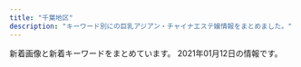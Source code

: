 ```yaml
---
title: "千葉地区"
description: "キーワード別にの巨乳アジアン・チャイナエステ嬢情報をまとめました。"
---
```


新着画像と新着キーワードをまとめています。
2021年01月12日の情報です。

<DmmAffiliateIns />
<KeywordTable
  shops={
    [
    {
        "name": "\u30ea\u30be\u30fc\u30c8MAX",
        "url": "http://resort-max.jpn.mn/",
        "keywords": {
            "88": 2,
            "87": 8,
            "89": 2,
            "E": 6,
            "C": 2,
            "D": 10,
            "86": 6
        },
        "img_links": [
            "http://resort-max.jpn.mn/images/s_staff.png",
            "http://resort-max.jpn.mn/photos/sites/133/2020/12/2020122313293180.jpeg",
            "http://resort-max.jpn.mn/photos/sites/133/2020/12/2020121402481378.jpeg",
            "http://resort-max.jpn.mn/images/ser3.jpg",
            "http://resort-max.jpn.mn/photos/sites/133/2020/11/2020112701410199.jpeg",
            "http://resort-max.jpn.mn/images/ser1.jpg",
            "http://resort-max.jpn.mn/images/link1.jpg",
            "http://resort-max.jpn.mn/images/ser2.jpg",
            "http://resort-max.jpn.mn/photos/sites/133/2020/09/2020091516060643.jpeg",
            "http://resort-max.jpn.mn/images/mobile.jpg",
            "http://resort-max.jpn.mn/images/info.jpg",
            "http://resort-max.jpn.mn/photos/sites/133/2020/10/2020102302580836.jpeg",
            "http://resort-max.jpn.mn/photos/sites/133/2020/12/2020122313293180-e1608697782442.jpeg",
            "http://resort-max.jpn.mn/images/2.jpg",
            "http://resort-max.jpn.mn/photos/sites/133/2020/11/2020120113304693.jpeg",
            "http://resort-max.jpn.mn/images/news.png",
            "http://resort-max.jpn.mn/images/ser4.jpg",
            "http://resort-max.jpn.mn/images/top.jpg",
            "http://resort-max.jpn.mn/photos/sites/133/2020/09/2020091516030829.jpeg",
            "http://resort-max.jpn.mn/photos/sites/133/2020/09/2020091504250619.jpeg",
            "http://resort-max.jpn.mn/images/ser6.jpg",
            "http://resort-max.jpn.mn/images/1.jpg",
            "http://resort-max.jpn.mn/photos/sites/133/2020/09/2020091614044433.jpeg",
            "http://resort-max.jpn.mn/images/ser5.jpg",
            "http://resort-max.jpn.mn/images/s_reruit.png",
            "http://resort-max.jpn.mn/images/top1.jpg"
        ],
        "station": "\u5343\u8449\u4e2d\u592e\u99c5\u6771\u53e3"
    },
    {
        "station": "JR\u5c0f\u898b\u5ddd\u99c5",
        "url": "https://www.es-relaxsalon.info/",
        "name": "Warm  Winter",
        "img_links": [],
        "keywords": {
            "D": 6,
            "85": 2,
            "C": 8,
            "88": 2,
            "E": 2,
            "83": 2,
            "86": 4
        }
    },
    {
        "keywords": {
            "D": 3
        },
        "station": "JR\u5e55\u5f35\u672c\u90f7\u99c5\u6771\u53e3",
        "name": "Kagei -\u30ab\u30b2-",
        "url": "http://aroma-massage.biz/",
        "img_links": [
            "http://aroma-massage.biz/images/r1.jpg",
            "http://aroma-massage.biz/images/top.png",
            "http://aroma-massage.biz/images/cg03.jpg",
            "http://aroma-massage.biz/images/tm.jpg",
            "http://aroma-massage.biz/images/ro.jpg",
            "http://aroma-massage.biz/images/cg02.jpg",
            "http://aroma-massage.biz/images/m3.png",
            "http://aroma-massage.biz/images/m4.png",
            "http://aroma-massage.biz/images/stal.jpg",
            "http://aroma-massage.biz/images/tit4.jpg",
            "http://aroma-massage.biz/images/bul.jpg",
            "http://aroma-massage.biz/images/no.png",
            "http://aroma-massage.biz/images/fla.jpg",
            "http://aroma-massage.biz/images/r2.jpg",
            "http://aroma-massage.biz/images/bur.jpg",
            "http://aroma-massage.biz/images/tit3.jpg",
            "http://aroma-massage.biz/images/tit6.jpg",
            "http://aroma-massage.biz/images/accl.jpg",
            "http://aroma-massage.biz/images/cg05.jpg",
            "http://aroma-massage.biz/images/cg04.jpg",
            "http://aroma-massage.biz/images/m1.png",
            "http://aroma-massage.biz/images/tit5.jpg",
            "http://aroma-massage.biz/images/m6.png",
            "http://aroma-massage.biz/images/cg01.jpg",
            "http://aroma-massage.biz/images/stat.jpg",
            "http://aroma-massage.biz/images/tit2.jpg",
            "http://aroma-massage.biz/images/spt.png",
            "http://aroma-massage.biz/images/cg051.jpg",
            "http://aroma-massage.biz/images/m5.png",
            "http://aroma-massage.biz/images/m2.png"
        ]
    },
    {
        "img_links": [
            "http://www.laqoo.relaxjp.info/files/008.jpg",
            "http://www.laqoo.relaxjp.info/img/stb.jpg",
            "http://www.laqoo.relaxjp.info/img/nav-003.png",
            "http://www.laqoo.relaxjp.info/files/004.jpg",
            "http://www.laqoo.relaxjp.info/files/002.jpg",
            "http://www.laqoo.relaxjp.info/img/top01.png",
            "http://www.laqoo.relaxjp.info/img/nav-006.png",
            "http://www.laqoo.relaxjp.info/img/nav-001.png",
            "http://www.laqoo.relaxjp.info/files/011.jpg",
            "http://www.laqoo.relaxjp.info/img/tel.png",
            "http://www.laqoo.relaxjp.info/img/nav-002.png",
            "http://www.laqoo.relaxjp.info/files/010.jpg",
            "http://www.laqoo.relaxjp.info/files/007.jpg",
            "http://www.laqoo.relaxjp.info/img/nav-004.png",
            "http://www.laqoo.relaxjp.info/files/009.jpg",
            "http://www.laqoo.relaxjp.info/files/001.jpg",
            "http://www.laqoo.relaxjp.info/img/nav-005.png",
            "http://www.laqoo.relaxjp.info/img/stt.jpg"
        ],
        "station": "JR\u7a32\u6bdb\u99c5\u6771\u53e3",
        "url": "http://www.laqoo.relaxjp.info/",
        "name": "LaQoo \uff5e\u30e9\u30af\u30fc\uff5e",
        "keywords": {
            "86": 1,
            "87": 7,
            "D": 8
        }
    },
    {
        "keywords": {
            "E": 4,
            "86": 6,
            "D": 2
        },
        "url": "http://forever-est.com/",
        "img_links": [
            "http://forever-est.com/img/flb1.jpg",
            "http://forever-est.com/img/cg01.jpg",
            "http://forever-est.com/img/cg011.jpg",
            "http://forever-est.com/img/flb2.jpg",
            "http://forever-est.com/img/lb1.jpg",
            "http://forever-est.com/img/fla3.jpg",
            "http://forever-est.com/link/menlog.jpg",
            "http://forever-est.com/img/fla1.jpg",
            "http://forever-est.com/img/fla4.jpg",
            "http://forever-est.com/img/cg05.jpg",
            "http://forever-est.com/img/cg10.jpg",
            "http://forever-est.com/img/stal.jpg",
            "http://forever-est.com/img/fla2.jpg",
            "http://forever-est.com/img/rect.jpg",
            "http://forever-est.com/img/cg06.jpg",
            "http://forever-est.com/img/top.jpg",
            "http://forever-est.com/img/no.png",
            "http://forever-est.com/img/cg02.jpg",
            "http://forever-est.com/img/footer.jpg",
            "http://forever-est.com/img/cg03.jpg",
            "http://forever-est.com/img/lint.jpg",
            "http://forever-est.com/img/eve.jpg",
            "http://forever-est.com/img/cg09.jpg",
            "http://forever-est.com/img/fbb.jpg",
            "http://forever-est.com/img/acct.jpg",
            "http://forever-est.com/img/cg081.jpg",
            "http://forever-est.com/img/stat.jpg",
            "http://forever-est.com/img/cg051.jpg",
            "http://forever-est.com/img/cg08.jpg",
            "http://forever-est.com/img/lb2.jpg"
        ],
        "station": "JR\u5e55\u5f35\u99c5\u5357\u53e3",
        "name": "\u96a0\u308c\u5bb6"
    },
    {
        "name": "\u685c",
        "keywords": {
            "D": 3,
            "87": 1,
            "85": 1,
            "E": 1,
            "86": 2
        },
        "url": "http://xn--cckzerb5br7a.net/",
        "img_links": [
            "http://xn--cckzerb5br7a.net/images/cg05.jpg",
            "http://xn--cckzerb5br7a.net/images/cg04.jpg",
            "http://xn--cckzerb5br7a.net/images/cg03.jpg",
            "http://xn--cckzerb5br7a.net/images/cg02.jpg",
            "http://xn--cckzerb5br7a.net/images/bj3.jpg"
        ],
        "station": "\u5317\u7fd2\u5fd7\u91ce\u99c5"
    },
    {
        "station": "JR\u5343\u8449\u99c5\u5317\u53e3",
        "keywords": {
            "88": 2,
            "87": 18,
            "84": 2,
            "83": 4,
            "E": 2,
            "D": 32,
            "86": 16,
            "C": 8
        },
        "name": "Lover\uff5e\u30e9\u30f4\u30a1\u30fc\uff5e",
        "url": "http://www.lover-esthe.xyz/",
        "img_links": [
            "http://www.lover-esthe.xyz/files/019-02.jpg",
            "http://www.lover-esthe.xyz/images/news.jpg",
            "http://www.lover-esthe.xyz/files/031.jpg",
            "http://www.lover-esthe.xyz/files/022.jpg",
            "http://www.lover-esthe.xyz/files/014.jpg",
            "http://www.lover-esthe.xyz/files/012-02.jpg",
            "http://www.lover-esthe.xyz/files/016-02.jpg",
            "http://www.lover-esthe.xyz/files/022-02.jpg",
            "http://www.lover-esthe.xyz/files/032.jpg",
            "http://www.lover-esthe.xyz/files/025.jpg",
            "http://www.lover-esthe.xyz/files/018-02.jpg",
            "http://www.lover-esthe.xyz/images/top.png",
            "http://www.lover-esthe.xyz/files/018.jpg",
            "http://www.lover-esthe.xyz/files/026.jpg",
            "http://www.lover-esthe.xyz/images/link_s.png",
            "http://www.lover-esthe.xyz/files/023-02.jpg",
            "http://www.lover-esthe.xyz/files/017.jpg",
            "http://www.lover-esthe.xyz/files/023.jpg",
            "http://www.lover-esthe.xyz/files/033-02.jpg",
            "http://www.lover-esthe.xyz/files/033.jpg",
            "http://www.lover-esthe.xyz/files/026-02.jpg",
            "http://www.lover-esthe.xyz/images/staff_s.png",
            "http://www.lover-esthe.xyz/files/020.jpg",
            "http://www.lover-esthe.xyz/files/030.jpg",
            "http://www.lover-esthe.xyz/files/024.jpg",
            "http://www.lover-esthe.xyz/files/012.jpg",
            "http://www.lover-esthe.xyz/files/027.jpg",
            "http://www.lover-esthe.xyz/files/029.jpg",
            "http://www.lover-esthe.xyz/files/020-02.jpg",
            "http://www.lover-esthe.xyz/files/030-02.jpg",
            "http://www.lover-esthe.xyz/files/021.jpg",
            "http://www.lover-esthe.xyz/files/025-02.jpg",
            "http://www.lover-esthe.xyz/files/015-02.jpg",
            "http://www.lover-esthe.xyz/files/014-02.jpg",
            "http://www.lover-esthe.xyz/files/028-02.jpg",
            "http://www.lover-esthe.xyz/files/021-02.jpg",
            "http://www.lover-esthe.xyz/files/024-02.jpg",
            "http://www.lover-esthe.xyz/files/017-02.jpg",
            "http://www.lover-esthe.xyz/files/032-02.jpg",
            "http://www.lover-esthe.xyz/files/019.jpg",
            "http://www.lover-esthe.xyz/files/027-02.jpg",
            "http://www.lover-esthe.xyz/files/029-02.jpg",
            "http://www.lover-esthe.xyz/files/016.jpg",
            "http://www.lover-esthe.xyz/files/028.jpg",
            "http://www.lover-esthe.xyz/files/031-02.jpg",
            "http://www.lover-esthe.xyz/files/015.jpg"
        ]
    },
    {
        "url": "http://www.sugoi.relaxjp.info/",
        "img_links": [
            "http://www.sugoi.relaxjp.info/files/004.jpg",
            "http://www.sugoi.relaxjp.info/images/sp_tit_therapist.png",
            "http://www.sugoi.relaxjp.info/files/005.jpg",
            "http://www.sugoi.relaxjp.info/files/001-02.jpg",
            "http://www.sugoi.relaxjp.info/images/tit_new.png",
            "http://www.sugoi.relaxjp.info/images/img_tel.png",
            "http://www.sugoi.relaxjp.info/images/top.jpg",
            "http://www.sugoi.relaxjp.info/files/008-03.jpg",
            "http://www.sugoi.relaxjp.info/files/008-02.jpg",
            "http://www.sugoi.relaxjp.info/photo_news/upimg/980855fd96661d11a0_0.jpg",
            "http://www.sugoi.relaxjp.info/images/sp_top.jpg",
            "http://www.sugoi.relaxjp.info/files/001.jpg",
            "http://www.sugoi.relaxjp.info/images/sp_tit_new.png",
            "http://www.sugoi.relaxjp.info/files/006-03.jpg",
            "http://www.sugoi.relaxjp.info/files/008.jpg",
            "http://www.sugoi.relaxjp.info/photo_news/upimg/974315fe16c2d67d3b_0.jpg",
            "http://www.sugoi.relaxjp.info/files/002-03.jpg",
            "http://www.sugoi.relaxjp.info/files/004-03.jpg",
            "http://www.sugoi.relaxjp.info/files/002.jpg",
            "http://www.sugoi.relaxjp.info/files/007-02.jpg",
            "http://www.sugoi.relaxjp.info/files/003-02.jpg",
            "http://www.sugoi.relaxjp.info/files/005-02.jpg",
            "http://www.sugoi.relaxjp.info/files/007.jpg",
            "http://www.sugoi.relaxjp.info/files/002-02.jpg",
            "http://www.sugoi.relaxjp.info/files/001-03.jpg",
            "http://www.sugoi.relaxjp.info/files/006-02.jpg",
            "http://www.sugoi.relaxjp.info/files/003.jpg",
            "http://www.sugoi.relaxjp.info/files/005-03.jpg",
            "http://www.sugoi.relaxjp.info/files/003-03.jpg",
            "http://www.sugoi.relaxjp.info/images/tit_therapist.png",
            "http://www.sugoi.relaxjp.info/files/006.jpg",
            "http://www.sugoi.relaxjp.info/files/007-03.jpg",
            "http://www.sugoi.relaxjp.info/images/maining.jpg",
            "http://www.sugoi.relaxjp.info/files/004-02.jpg"
        ],
        "keywords": {
            "87": 42,
            "\u30bb\u30af\u30b7\u30fc": 1,
            "D": 42,
            "\u4e73": 1,
            "86": 6,
            "C": 6,
            "\u5de8\u4e73": 1
        },
        "station": "JR\u6d25\u7530\u6cbc\u99c5\u5317\u53e3",
        "name": "\u3059\u3054\u3044\u7652\u3057"
    },
    {
        "url": "http://estela-spa.ests.jp/",
        "img_links": [
            "http://estela-spa.ests.jp/images/top1.jpg",
            "http://estela-spa.ests.jp/images/top.jpg",
            "http://estela-spa.ests.jp/photos/sites/46/2020/12/2020120217175269.jpg",
            "http://estela-spa.ests.jp/photos/sites/46/2020/08/2020082012204188.jpg",
            "http://estela-spa.ests.jp/images/s_news.jpg",
            "http://estela-spa.ests.jp/images/staff01.jpg",
            "http://estela-spa.ests.jp/images/girl-z1.jpg",
            "http://estela-spa.ests.jp/photos/sites/46/2020/08/2020082012203844.jpg",
            "http://estela-spa.ests.jp/photos/sites/46/2020/08/2020082012203273.jpg",
            "http://estela-spa.ests.jp/photos/sites/46/2020/08/2020082012203975.jpg",
            "http://estela-spa.ests.jp/images/girl-z2.jpg",
            "http://estela-spa.ests.jp/photos/sites/46/2021/01/2021010415302036.jpg",
            "http://estela-spa.ests.jp/images/mobile.png",
            "http://estela-spa.ests.jp/images/newface1.jpg",
            "http://estela-spa.ests.jp/photos/sites/46/2020/10/2020101314265164.jpg",
            "http://estela-spa.ests.jp/photos/sites/46/2020/09/2020090417384533.jpg",
            "http://estela-spa.ests.jp/images/link1.jpg"
        ],
        "keywords": {
            "D": 8,
            "86": 4,
            "85": 2,
            "82": 1,
            "C": 24,
            "87": 1
        },
        "station": "\u5343\u8449\u4e2d\u592e\u99c5\u897f\u53e3",
        "name": "\u30eb\u30d3\u30fc"
    },
    {
        "station": "JR\u5e55\u5f35\u672c\u90f7\u99c5\u6771\u53e3",
        "img_links": [
            "https://everglades.ests.jp/photos/sites/67/2020/11/2020110303105981.jpg",
            "https://everglades.ests.jp/images/info.jpg",
            "https://everglades.ests.jp/images/room2.jpg",
            "https://everglades.ests.jp/images/s_staff.jpg",
            "https://everglades.ests.jp/images/s_news.png",
            "https://everglades.ests.jp/photos/sites/67/2020/11/2020110303114239.jpg",
            "https://everglades.ests.jp/images/s1.jpg",
            "https://everglades.ests.jp/images/s_pick.png",
            "https://everglades.ests.jp/photos/sites/67/2020/11/2020110303114193.jpg",
            "https://everglades.ests.jp/photos/sites/67/2020/11/2020110810521136.jpg",
            "https://everglades.ests.jp/images/room3.jpg",
            "https://everglades.ests.jp/images/top.png",
            "https://everglades.ests.jp/images/mobile.jpg",
            "https://everglades.ests.jp/images/room1.jpg",
            "https://everglades.ests.jp/images/s3.jpg",
            "https://everglades.ests.jp/photos/sites/67/2020/11/2020110303114244.jpg",
            "https://everglades.ests.jp/images/relax.jpg",
            "https://everglades.ests.jp/images/room4.jpg"
        ],
        "name": "\u30a8\u30d0\u30fc\u30b0\u30ec\u30b9",
        "keywords": {
            "88": 6,
            "E": 6,
            "D": 24,
            "87": 6,
            "85": 6,
            "84": 6,
            "86": 6
        },
        "url": "https://everglades.ests.jp/"
    },
    {
        "station": "JR\u7a32\u6bdb\u99c5\u6771\u53e3",
        "keywords": {
            "84": 7,
            "90": 7,
            "86": 7,
            "88": 14,
            "85": 7
        },
        "url": "https://inage-mensesthe.com/",
        "img_links": [
            "https://inage-mensesthe.com/staff/mai-l1.jpg",
            "https://inage-mensesthe.com/staff/minami-l1.jpg",
            "https://inage-mensesthe.com/staff/mai-s1.jpg",
            "https://inage-mensesthe.com/room/room-l3.jpg",
            "https://inage-mensesthe.com/staff/coco-s3.jpg",
            "https://inage-mensesthe.com/staff/mai-top.jpg",
            "https://inage-mensesthe.com/staff/coco-l4.jpg",
            "https://inage-mensesthe.com/staff/mai-s2.jpg",
            "https://inage-mensesthe.com/staff/sachi-s2.jpg",
            "https://inage-mensesthe.com/staff/minami-s1.jpg",
            "https://inage-mensesthe.com/staff/satomi-top.jpg",
            "https://inage-mensesthe.com/staff/sachi-s4.jpg",
            "https://inage-mensesthe.com/footer/footer-line.png",
            "https://inage-mensesthe.com/room/room-l4.jpg",
            "https://inage-mensesthe.com/images/esthe3.jpg",
            "https://inage-mensesthe.com/images/qrcode.png",
            "https://inage-mensesthe.com/footer/footer-staff.png",
            "https://inage-mensesthe.com/images/clear.png",
            "https://inage-mensesthe.com/staff/minami-s2.jpg",
            "https://inage-mensesthe.com/room/room-l2.jpg",
            "https://inage-mensesthe.com/staff/sachi-s1.jpg",
            "https://inage-mensesthe.com/staff/momoka-s1.jpg",
            "https://inage-mensesthe.com/staff/mai-s3.jpg",
            "https://inage-mensesthe.com/staff/mai-s4.jpg",
            "https://inage-mensesthe.com/staff/minami-l3.jpg",
            "https://inage-mensesthe.com/images/esthe1.jpg",
            "https://inage-mensesthe.com/staff/sachi-l4.jpg",
            "https://inage-mensesthe.com/icon/facebook.png",
            "https://inage-mensesthe.com/staff/minami-l4.jpg",
            "https://inage-mensesthe.com/staff/minami-s4.jpg",
            "https://inage-mensesthe.com/images/main1.jpg",
            "https://inage-mensesthe.com/footer/footer-tel.png",
            "https://inage-mensesthe.com/staff/sachi-l1.jpg",
            "https://inage-mensesthe.com/staff/sachi-l2.jpg",
            "https://inage-mensesthe.com/staff/mai-l3.jpg",
            "https://inage-mensesthe.com/staff/mai-l2.jpg",
            "https://inage-mensesthe.com/staff/satomi-s2.jpg",
            "https://inage-mensesthe.com/staff/satomi-l1.jpg",
            "https://inage-mensesthe.com/images/header3.png",
            "https://inage-mensesthe.com/staff/coco-l1.jpg",
            "https://inage-mensesthe.com/staff/minami-s3.jpg",
            "https://inage-mensesthe.com/staff/coco-l3.jpg",
            "https://inage-mensesthe.com/staff/satomi-l3.jpg",
            "https://inage-mensesthe.com/icon/twitter.png",
            "https://inage-mensesthe.com/massage/2020/12/18/momoka-s1.jpg",
            "https://inage-mensesthe.com/icon/yelp.png",
            "https://inage-mensesthe.com/images/main-sp.jpg",
            "https://inage-mensesthe.com/images/esthe4.jpg",
            "https://inage-mensesthe.com/staff/satomi-s3.jpg",
            "https://inage-mensesthe.com/staff/coco-top.jpg",
            "https://inage-mensesthe.com/staff/momoka-top.jpg",
            "https://inage-mensesthe.com/icon/line.png",
            "https://inage-mensesthe.com/images/esthe2.jpg",
            "https://inage-mensesthe.com/staff/minami-l2.jpg",
            "https://inage-mensesthe.com/staff/satomi-s1.jpg",
            "https://inage-mensesthe.com/staff/minami-top.jpg",
            "https://inage-mensesthe.com/staff/sachi-top.jpg",
            "https://inage-mensesthe.com/staff/satomi-l2.jpg",
            "https://inage-mensesthe.com/staff/momoka-l1.jpg",
            "https://inage-mensesthe.com/staff/sachi-l3.jpg",
            "https://inage-mensesthe.com/staff/coco-s1.jpg",
            "https://inage-mensesthe.com/room/room-l1.jpg",
            "https://inage-mensesthe.com/staff/sachi-s3.jpg",
            "https://inage-mensesthe.com/staff/coco-s2.jpg",
            "https://inage-mensesthe.com/staff/coco-l2.jpg",
            "https://inage-mensesthe.com/staff/coco-s4.jpg",
            "https://inage-mensesthe.com/staff/mai-l4.jpg"
        ],
        "name": "Sherry"
    },
    {
        "name": "\u512a\u30fb\u3086\u3046",
        "station": "\u4eac\u6210\u5927\u4e45\u4fdd\u99c5",
        "img_links": [
            "http://es-littlefairy.xyz/_src/31705054/staff3.jpg",
            "http://es-littlefairy.xyz/_src/31705102/sign.png",
            "http://es-littlefairy.xyz/_src/31705026/staff_line.png",
            "http://es-littlefairy.xyz/_src/31705023/nophoto.jpg",
            "http://es-littlefairy.xyz/_src/31705098/denpu.jpg",
            "http://es-littlefairy.xyz/_src/31705008/sign.png",
            "http://es-littlefairy.xyz/_src/31705106/sign.png",
            "http://es-littlefairy.xyz/_src/31705044/staff2.jpg",
            "http://es-littlefairy.xyz/_src/31705017/staff7.jpg",
            "http://es-littlefairy.xyz/_src/31705021/staff7.jpg",
            "http://es-littlefairy.xyz/_src/31705055/staff3.jpg",
            "http://es-littlefairy.xyz/_src/36400658/nophoto.jpg",
            "http://es-littlefairy.xyz/_src/31705070/sign.png",
            "http://es-littlefairy.xyz/_src/31705032/staff6.jpg",
            "http://es-littlefairy.xyz/_src/31705002/sign.png",
            "http://es-littlefairy.xyz/_src/31705004/s_staff.png",
            "http://es-littlefairy.xyz/_src/31705013/nophoto.jpg",
            "http://es-littlefairy.xyz/_src/31704938/s2.png",
            "http://es-littlefairy.xyz/_src/31704960/end1.png",
            "http://es-littlefairy.xyz/_src/36400671/1.png",
            "http://es-littlefairy.xyz/_src/31705012/staff8.png",
            "http://es-littlefairy.xyz/_src/31705033/staff6.jpg",
            "http://es-littlefairy.xyz/_src/31705037/staff_line.png",
            "http://es-littlefairy.xyz/_src/31705050/staff3.jpg",
            "http://es-littlefairy.xyz/_src/31705011/staff8.png",
            "http://es-littlefairy.xyz/_src/31705048/staff_line.png",
            "http://es-littlefairy.xyz/_src/31705056/nophoto.jpg",
            "http://es-littlefairy.xyz/_src/36400652/staff8.jpg",
            "http://es-littlefairy.xyz/_src/36400657/staff8.jpg",
            "http://es-littlefairy.xyz/_src/31704948/1.png",
            "http://es-littlefairy.xyz/_src/31704942/staff8.jpg",
            "http://es-littlefairy.xyz/_src/31705081/sign.png",
            "http://es-littlefairy.xyz/_src/31704996/staff_line.png",
            "http://es-littlefairy.xyz/_src/31705028/staff6.jpg",
            "http://es-littlefairy.xyz/_src/31705043/staff2.jpg",
            "http://es-littlefairy.xyz/_src/31704980/sign.png",
            "http://es-littlefairy.xyz/_src/31705085/sign.png",
            "http://es-littlefairy.xyz/_src/31704946/3.png",
            "http://es-littlefairy.xyz/_src/31705063/sign.png",
            "http://es-littlefairy.xyz/_src/36400597/staff8.png",
            "http://es-littlefairy.xyz/_src/31704914/sign.png",
            "http://es-littlefairy.xyz/_src/31704952/s3.png",
            "http://es-littlefairy.xyz/_src/31705039/staff2.jpg",
            "http://es-littlefairy.xyz/_src/31705034/nophoto.jpg",
            "http://es-littlefairy.xyz/_src/31704981/sign.png",
            "http://es-littlefairy.xyz/_src/36400656/staff8.jpg",
            "http://es-littlefairy.xyz/_src/31705015/staff_line.png",
            "http://es-littlefairy.xyz/_src/31704943/s1.png",
            "http://es-littlefairy.xyz/_src/31705045/nophoto.jpg",
            "http://es-littlefairy.xyz/_src/31704940/staff2.jpg",
            "http://es-littlefairy.xyz/_src/31704998/staff8.png",
            "http://es-littlefairy.xyz/_src/31704941/staff3.jpg",
            "http://es-littlefairy.xyz/_src/36400663/staff_line.png",
            "http://es-littlefairy.xyz/_src/31705022/staff7.jpg"
        ],
        "url": "http://es-littlefairy.xyz/",
        "keywords": {}
    },
    {
        "img_links": [
            "http://www.fairy.esjoho.com/files/001.jpg",
            "http://www.fairy.esjoho.com/files/013-02.jpg",
            "http://www.fairy.esjoho.com/files/001-03.jpg",
            "http://www.fairy.esjoho.com/files/020.jpg",
            "http://www.fairy.esjoho.com/files/006-02.jpg",
            "http://www.fairy.esjoho.com/files/006-03.jpg",
            "http://www.fairy.esjoho.com/files/016-02.jpg",
            "http://www.fairy.esjoho.com/files/011-03.jpg",
            "http://www.fairy.esjoho.com/files/013.jpg",
            "http://www.fairy.esjoho.com/images/icon_info.png",
            "http://www.fairy.esjoho.com/files/011.jpg",
            "http://www.fairy.esjoho.com/images/btn2.png",
            "http://www.fairy.esjoho.com/files/013-03.jpg",
            "http://www.fairy.esjoho.com/files/016.jpg",
            "http://www.fairy.esjoho.com/images/mainImg_sub.jpg",
            "http://www.fairy.esjoho.com/files/020-03.jpg",
            "http://www.fairy.esjoho.com/images/icon_staff.png",
            "http://www.fairy.esjoho.com/common/images/photo01.jpg",
            "http://www.fairy.esjoho.com/files/011-02.jpg",
            "http://www.fairy.esjoho.com/files/001-02.jpg",
            "http://www.fairy.esjoho.com/images/icon_top.png",
            "http://www.fairy.esjoho.com/files/009.jpg",
            "http://www.fairy.esjoho.com/files/009-03.jpg",
            "http://www.fairy.esjoho.com/images/korona.jpg",
            "http://www.fairy.esjoho.com/images/icon_tel.png",
            "http://www.fairy.esjoho.com/files/009-02.jpg",
            "http://www.fairy.esjoho.com/common/images/photo02.jpg",
            "http://www.fairy.esjoho.com/files/020-02.jpg",
            "http://www.fairy.esjoho.com/files/006.jpg",
            "http://www.fairy.esjoho.com/common/images/photo03.jpg",
            "http://www.fairy.esjoho.com/files/016-03.jpg"
        ],
        "keywords": {
            "87": 12,
            "86": 12,
            "D": 24,
            "C": 4,
            "85": 4
        },
        "url": "http://www.fairy.esjoho.com/",
        "name": "HoneyLove\uff5e\u30cf\u30cb\u30fc\u30e9\u30d6\uff5e",
        "station": "\u516b\u5343\u4ee3\u53f0\u99c5\u6771\u53e3"
    },
    {
        "img_links": [
            "http://nymphe-est.net/img/no.png",
            "http://nymphe-est.net/img/st7.jpg",
            "http://nymphe-est.net/img/st1.jpg",
            "http://nymphe-est.net/img/sta1.jpg",
            "http://nymphe-est.net/img/fla.jpg",
            "http://nymphe-est.net/img/eve.jpg",
            "http://nymphe-est.net/img/st2.jpg",
            "http://nymphe-est.net/img/r1.jpg",
            "http://nymphe-est.net/img/sta6.jpg",
            "http://nymphe-est.net/img/sta2.jpg",
            "http://nymphe-est.net/img/sta7.jpg",
            "http://nymphe-est.net/img/top.jpg",
            "http://nymphe-est.net/img/st6.jpg"
        ],
        "name": "\u30af\u30ed\u30fc\u30d0\u30fc",
        "station": "\u4eac\u6210\u81fc\u4e95\u99c5\u5357\u53e3",
        "keywords": {
            "D": 4,
            "86": 9
        },
        "url": "http://nymphe-est.net/"
    },
    {
        "station": "JR\u8302\u539f\u99c5",
        "name": "HARU",
        "keywords": {
            "83": 6,
            "F": 3,
            "82": 9,
            "86": 3,
            "84": 6,
            "E": 6,
            "\u80f8": 2,
            "D": 15
        },
        "url": "https://www.harurelaxation.com/",
        "img_links": [
            "https://www.harurelaxation.com/prof/2/top.jpg",
            "https://www.harurelaxation.com/prof/4/01.jpg",
            "https://www.harurelaxation.com/prof/3/top.jpg",
            "https://www.harurelaxation.com/prof/3/02.jpg",
            "https://www.harurelaxation.com/prof/7/01.jpg",
            "https://www.harurelaxation.com/prof/6/01.jpg",
            "https://www.harurelaxation.com/prof/2/02.jpg",
            "https://www.harurelaxation.com/prof/8/top.jpg",
            "https://www.harurelaxation.com/prof/5/01.jpg",
            "https://www.harurelaxation.com/prof/1/top.jpg",
            "https://www.harurelaxation.com/prof/7/top.jpg",
            "https://www.harurelaxation.com/prof/8/01.jpg",
            "https://www.harurelaxation.com/img/tmp/sns_bt1.png",
            "https://www.harurelaxation.com/prof/8/02.jpg",
            "https://www.harurelaxation.com/img/all/loader.png",
            "https://www.harurelaxation.com/prof/4/top.jpg",
            "https://www.harurelaxation.com/prof/1/01.jpg",
            "https://www.harurelaxation.com/prof/2/01.jpg",
            "https://www.harurelaxation.com/prof/7/02.jpg",
            "https://www.harurelaxation.com/prof/6/top.jpg",
            "https://www.harurelaxation.com/prof/1/02.jpg",
            "https://www.harurelaxation.com/prof/3/01.jpg",
            "https://www.harurelaxation.com/prof/5/02.jpg",
            "https://www.harurelaxation.com/img/tmp/sns_bt2.png",
            "https://www.harurelaxation.com/prof/6/02.jpg",
            "https://www.harurelaxation.com/prof/5/top.jpg",
            "https://www.harurelaxation.com/prof/4/02.jpg"
        ]
    },
    {
        "name": "\u30b4\u30fc\u30eb\u30c7\u30f3\u30bf\u30a4\u30e0",
        "keywords": {
            "D": 13,
            "E": 2,
            "89": 1,
            "86": 3,
            "C": 1,
            "84": 1,
            "87": 4,
            "85": 5,
            "83": 1,
            "80": 1
        },
        "url": "http://golden-time.jpn.mn/",
        "station": "JR\u6d25\u7530\u6cbc\u99c5\u5317\u53e3",
        "img_links": [
            "http://golden-time.jpn.mn/photos/sites/69/2019/12/2019121206424523.jpg",
            "http://golden-time.jpn.mn/photos/sites/69/2019/12/2019122305283220.jpg",
            "http://golden-time.jpn.mn/photos/sites/69/2019/12/2019120209284861.jpg",
            "http://golden-time.jpn.mn/images/info2.jpg",
            "http://golden-time.jpn.mn/photos/sites/69/2020/09/202009160836574.jpg",
            "http://golden-time.jpn.mn/images/link_nav02.jpg",
            "http://golden-time.jpn.mn/photos/sites/69/2020/11/2020110103164521.jpg",
            "http://golden-time.jpn.mn/photos/sites/69/2020/10/2020100108270722.jpg",
            "http://golden-time.jpn.mn/images/link_nav01.jpg",
            "http://golden-time.jpn.mn/photos/sites/69/2020/11/2020111607331079.jpg",
            "http://golden-time.jpn.mn/images/info3.jpg",
            "http://golden-time.jpn.mn/photos/sites/69/2020/11/2020110608161178.jpg",
            "http://golden-time.jpn.mn/images/sp_top.jpg",
            "http://golden-time.jpn.mn/photos/sites/69/2020/12/2020122203240620.jpg",
            "http://golden-time.jpn.mn/images/top.png",
            "http://golden-time.jpn.mn/images/link_nav06.jpg",
            "http://golden-time.jpn.mn/images/side_mobile.jpg",
            "http://golden-time.jpn.mn/photos/sites/69/2019/12/2019120804110927.jpg",
            "http://golden-time.jpn.mn/photos/sites/69/2019/12/2019120209284923.jpg",
            "http://golden-time.jpn.mn/images/side_tel.jpg",
            "http://golden-time.jpn.mn/images/ico01.png",
            "http://golden-time.jpn.mn/photos/sites/69/2019/12/201912060728409.jpg",
            "http://golden-time.jpn.mn/images/link_nav07.jpg",
            "http://golden-time.jpn.mn/images/info1.jpg",
            "http://golden-time.jpn.mn/images/link_nav04.jpg",
            "http://golden-time.jpn.mn/photos/sites/69/2020/06/2020061808580654.jpg",
            "http://golden-time.jpn.mn/images/top_slider02.png",
            "http://golden-time.jpn.mn/photos/sites/69/2019/12/2019120209284771.jpg",
            "http://golden-time.jpn.mn/photos/sites/69/2020/05/2020053002120414.jpg",
            "http://golden-time.jpn.mn/photos/sites/69/2020/09/2020091207515151.jpg",
            "http://golden-time.jpn.mn/images/top_slider01.jpg",
            "http://golden-time.jpn.mn/photos/sites/69/2019/12/2019120901533068.jpg",
            "http://golden-time.jpn.mn/photos/sites/69/2020/09/2020091207514598.jpg",
            "http://golden-time.jpn.mn/images/side_link.jpg",
            "http://golden-time.jpn.mn/images/link_nav03.jpg",
            "http://golden-time.jpn.mn/images/link_nav05.jpg"
        ]
    },
    {
        "name": "love love",
        "img_links": [
            "http://fairy888.com/images/staff.png",
            "http://fairy888.com/images/flower.png",
            "http://fairy888.com/images/google_plus.png",
            "http://fairy888.com/images/home.png",
            "http://fairy888.com/images/esthe2.jpg",
            "http://fairy888.com/images/cg02.jpg",
            "http://fairy888.com/images/main-sp.jpg",
            "http://fairy888.com/images/header3.png",
            "http://fairy888.com/images/footer-l.png",
            "http://fairy888.com/images/footer-r.png",
            "http://fairy888.com/images/link.png",
            "http://fairy888.com/images/main1.jpg",
            "http://fairy888.com/images/facebook.png",
            "http://fairy888.com/images/esthe3.jpg",
            "http://fairy888.com/images/cg05.jpg",
            "http://fairy888.com/images/esthe7.jpg",
            "http://fairy888.com/images/cg03.jpg",
            "http://fairy888.com/images/cg04.jpg",
            "http://fairy888.com/images/twitter.png",
            "http://fairy888.com/images/clear.png",
            "http://fairy888.com/images/esthe1.jpg",
            "http://fairy888.com/images/line.png",
            "http://fairy888.com/images/cg01.jpg"
        ],
        "keywords": {},
        "station": "\u516b\u5343\u4ee3\u53f0\u99c5\u897f\u53e3",
        "url": "http://fairy888.com/"
    },
    {
        "station": "JR\u8302\u539f\u99c5\u5357\u53e3",
        "url": "http://www.orange-est.com/",
        "name": "\u30aa\u30ec\u30f3\u30b8",
        "keywords": {},
        "img_links": [
            "http://www.orange-est.com/images/girls_top.jpg",
            "http://www.orange-est.com/images/menu/top02.jpg",
            "http://www.orange-est.com/images/menu/esthe02.jpg",
            "http://www.orange-est.com/images/common/201209044137telephone.jpg",
            "http://www.orange-est.com/images/common/170912073106right.jpg",
            "http://www.orange-est.com/images/girl/gal_2012090519081607502033005.jpg",
            "http://www.orange-est.com/images/menu/link02.jpg",
            "http://www.orange-est.com/images/menu/ac02.jpg",
            "http://www.orange-est.com/images/girl/gal_2012280703521609149903005.jpg",
            "http://www.orange-est.com/images/info/info01.jpg",
            "http://www.orange-est.com/images/girl/gal_2012090519241607501998005.jpg",
            "http://www.orange-est.com/images/info/info02.jpg",
            "http://www.orange-est.com/images/common/201209044137index.jpg",
            "http://www.orange-est.com/images/common/201209044137main.jpg",
            "http://www.orange-est.com/images/menu/info02.jpg"
        ]
    },
    {
        "keywords": {
            "92": 2,
            "E": 6,
            "89": 3,
            "D": 3,
            "90": 4
        },
        "img_links": [
            "http://moeai.est888.com/css/staff/staff005-a.jpg",
            "http://moeai.est888.com/css/staff/staff08.jpg",
            "http://moeai.est888.com/css/nav/nav-005.png",
            "http://moeai.est888.com/css/staff/staff005.jpg",
            "http://moeai.est888.com/css/osusume-07.jpg",
            "http://moeai.est888.com/css/staff/staff003.jpg",
            "http://moeai.est888.com/css/staff/staff01-a.jpg",
            "http://moeai.est888.com/css/nav/nav-006.png",
            "http://moeai.est888.com/css/staff/staff08-a.jpg",
            "http://moeai.est888.com/css/top-right01.jpg",
            "http://moeai.est888.com/css/tel01.png",
            "http://moeai.est888.com/css/staff/staff07-a.jpg",
            "http://moeai.est888.com/css/staff/staff07.jpg",
            "http://moeai.est888.com/css/staff/staff01.jpg",
            "http://moeai.est888.com/css/staff/staff02-a.jpg",
            "http://moeai.est888.com/css/staff/staff04-a.jpg",
            "http://moeai.est888.com/css/staff/staff04.jpg",
            "http://moeai.est888.com/css/staff/staff06.jpg",
            "http://moeai.est888.com/css/nav/nav-002.png",
            "http://moeai.est888.com/css/nav/nav-003.png",
            "http://moeai.est888.com/css/staff/staff02.jpg",
            "http://moeai.est888.com/css/nav/nav-004.png",
            "http://moeai.est888.com/css/staff/staff09.jpg",
            "http://moeai.est888.com/css/staff/staff06-a.jpg",
            "http://moeai.est888.com/css/staff/staff09-a.jpg",
            "http://moeai.est888.com/css/nav/nav-001.png",
            "http://moeai.est888.com/css/staff/staff003-a.jpg"
        ],
        "url": "http://moeai.est888.com/",
        "name": "\u840c\u611b -\u3082\u3048\u3042\u3044-",
        "station": "\u5343\u8449\u4e2d\u592e\u99c5\u6771\u53e3"
    },
    {
        "url": "http://www.suisen.masg.info/",
        "img_links": [
            "http://www.suisen.masg.info/images/shop/shop03.jpg",
            "http://www.suisen.masg.info/files/002.jpg",
            "http://www.suisen.masg.info/files/012-03.jpg",
            "http://www.suisen.masg.info/images/top.png",
            "http://www.suisen.masg.info/files/007-02.jpg",
            "http://www.suisen.masg.info/files/012.jpg",
            "http://www.suisen.masg.info/files/014-02.jpg",
            "http://www.suisen.masg.info/images/shop/shop02.jpg",
            "http://www.suisen.masg.info/files/003.jpg",
            "http://www.suisen.masg.info/files/013.jpg",
            "http://www.suisen.masg.info/files/012-02.jpg",
            "http://www.suisen.masg.info/files/013-03.jpg",
            "http://www.suisen.masg.info/files/008.jpg",
            "http://www.suisen.masg.info/images/r2.jpg",
            "http://www.suisen.masg.info/images/bj2.jpg",
            "http://www.suisen.masg.info/files/013-02.jpg",
            "http://www.suisen.masg.info/files/006-02.jpg",
            "http://www.suisen.masg.info/files/006-03.jpg",
            "http://www.suisen.masg.info/files/004-02.jpg",
            "http://www.suisen.masg.info/images/face.png",
            "http://www.suisen.masg.info/files/006.jpg",
            "http://www.suisen.masg.info/files/003-03.jpg",
            "http://www.suisen.masg.info/files/010-02.jpg",
            "http://www.suisen.masg.info/files/007-03.jpg",
            "http://www.suisen.masg.info/files/009-02.jpg",
            "http://www.suisen.masg.info/images/news.png",
            "http://www.suisen.masg.info/files/005-03.jpg",
            "http://www.suisen.masg.info/images/r1.jpg",
            "http://www.suisen.masg.info/files/011-03.jpg",
            "http://www.suisen.masg.info/files/004-03.jpg",
            "http://www.suisen.masg.info/files/008-02.jpg",
            "http://www.suisen.masg.info/files/011.jpg",
            "http://www.suisen.masg.info/files/009-03.jpg",
            "http://www.suisen.masg.info/images/s_link.png",
            "http://www.suisen.masg.info/images/r4.jpg",
            "http://www.suisen.masg.info/files/005-02.jpg",
            "http://www.suisen.masg.info/files/014.jpg",
            "http://www.suisen.masg.info/files/007.jpg",
            "http://www.suisen.masg.info/files/004.jpg",
            "http://www.suisen.masg.info/files/011-02.jpg",
            "http://www.suisen.masg.info/images/shop/shop01.jpg",
            "http://www.suisen.masg.info/files/010.jpg",
            "http://www.suisen.masg.info/images/pick.png",
            "http://www.suisen.masg.info/files/009.jpg",
            "http://www.suisen.masg.info/images/s_staff.png",
            "http://www.suisen.masg.info/files/002-03.jpg",
            "http://www.suisen.masg.info/images/r5.jpg",
            "http://www.suisen.masg.info/files/002-02.jpg",
            "http://www.suisen.masg.info/images/end.png",
            "http://www.suisen.masg.info/files/008-03.jpg",
            "http://www.suisen.masg.info/images/shop/shop04.jpg",
            "http://www.suisen.masg.info/files/014-03.jpg",
            "http://www.suisen.masg.info/files/005.jpg",
            "http://www.suisen.masg.info/files/003-02.jpg",
            "http://www.suisen.masg.info/files/010-03.jpg"
        ],
        "station": "JR\u6771\u91d1\u99c5\u6771\u53e3",
        "name": "\u6c34\u4ed9",
        "keywords": {
            "86": 5,
            "85": 2,
            "87": 4,
            "E": 1,
            "D": 8,
            "C": 3,
            "88": 2
        }
    },
    {
        "keywords": {},
        "img_links": [
            "http://es-happy.work/images/int3.jpg",
            "http://es-happy.work/images/1.jpg",
            "http://es-happy.work/images/ac2.jpg",
            "http://es-happy.work/staff/runa.jpg",
            "http://es-happy.work/images/topgirl.jpg",
            "http://es-happy.work/images/2.jpg",
            "http://es-happy.work/staff/sora.jpg",
            "http://es-happy.work/images/staff_t.jpg",
            "http://es-happy.work/images/ac1.jpg",
            "http://es-happy.work/images/int1.jpg",
            "http://es-happy.work/img/sora1.jpg",
            "http://es-happy.work/images/tr3.jpg",
            "http://es-happy.work/images/tr1.jpg",
            "http://es-happy.work/images/int2.jpg",
            "http://es-happy.work/images/sys3.jpg",
            "http://es-happy.work/images/interior_t.jpg",
            "http://es-happy.work/images/concept.jpg",
            "http://es-happy.work/img/runa1.jpg",
            "http://es-happy.work/images/tr2.jpg",
            "http://es-happy.work/staff/momo.jpg",
            "http://es-happy.work/images/head.jpg",
            "http://es-happy.work/images/tr.jpg",
            "http://es-happy.work/images/sys1.jpg",
            "http://es-happy.work/images/news.jpg",
            "http://es-happy.work/img/momo1.jpg",
            "http://es-happy.work/images/3.jpg",
            "http://es-happy.work/images/sys2.jpg"
        ],
        "station": "JR\u6210\u7530\u99c5",
        "name": "\u60a0",
        "url": "http://es-happy.work/"
    },
    {
        "keywords": {
            "C": 2,
            "87": 4,
            "86": 11,
            "E": 1,
            "83": 1,
            "D": 16,
            "85": 3
        },
        "url": "http://smile.oks.bz/",
        "station": "\u5343\u8449\u4e2d\u592e\u99c5\u6771\u53e3",
        "img_links": [
            "http://smile.oks.bz/photos/sites/41/2019/12/2019122517061810.jpg",
            "http://smile.oks.bz/images/s_news.jpg",
            "http://smile.oks.bz/photos/sites/41/2020/09/2020090213501227.jpg",
            "http://smile.oks.bz/photos/sites/41/2020/10/2020101713162274.jpg",
            "http://smile.oks.bz/photos/sites/41/2021/01/2021010911025290.jpg",
            "http://smile.oks.bz/photos/sites/41/2020/07/2020071417514615.jpg",
            "http://smile.oks.bz/photos/sites/41/2019/12/2019122517044279.jpg",
            "http://smile.oks.bz/photos/sites/41/2020/01/2020012310224324.jpg",
            "http://smile.oks.bz/images/mobile.jpg",
            "http://smile.oks.bz/photos/sites/41/2020/09/202009091902267.jpg",
            "http://smile.oks.bz/photos/sites/41/2019/09/2019090417583313.jpg",
            "http://smile.oks.bz/images/staff_line.jpg",
            "http://smile.oks.bz/photos/sites/41/2021/01/2021010911025290-356x475.jpg",
            "http://smile.oks.bz/photos/sites/41/2020/10/202010071446208.jpg",
            "http://smile.oks.bz/photos/sites/41/2019/12/2019122517044318.jpg",
            "http://smile.oks.bz/photos/sites/41/2019/12/2019122517044066.jpg",
            "http://smile.oks.bz/photos/sites/41/2019/09/2019091314105462.jpg",
            "http://smile.oks.bz/photos/sites/41/2019/12/2019122516470912.jpg",
            "http://smile.oks.bz/images/s_face.jpg",
            "http://smile.oks.bz/photos/sites/41/2019/09/2019091314115844.jpg",
            "http://smile.oks.bz/images/top.jpg",
            "http://smile.oks.bz/photos/sites/41/2019/11/2019112410352437.jpg",
            "http://smile.oks.bz/images/link.jpg",
            "http://smile.oks.bz/photos/sites/41/2020/11/2020110713394486.jpg",
            "http://smile.oks.bz/photos/sites/41/2019/08/201909231726370.jpg"
        ],
        "name": "Smile\u30fb\u30b9\u30de\u30a4\u30eb"
    },
    {
        "station": "JR\u7a32\u6bdb\u99c5\u6771\u53e3",
        "img_links": [
            "http://www.rakuraku-inage.info/images/icon_info.png",
            "http://www.rakuraku-inage.info/images/icon_tel.png",
            "http://www.rakuraku-inage.info/images/btn2.png",
            "http://www.rakuraku-inage.info/files/017-03.jpg",
            "http://www.rakuraku-inage.info/files/058-03.jpg",
            "http://www.rakuraku-inage.info/common/images/photo03.jpg",
            "http://www.rakuraku-inage.info/files/021.jpg",
            "http://www.rakuraku-inage.info/files/017-02.jpg",
            "http://www.rakuraku-inage.info/images/icon_staff.png",
            "http://www.rakuraku-inage.info/files/060.jpg",
            "http://www.rakuraku-inage.info/files/049-02.jpg",
            "http://www.rakuraku-inage.info/files/049.jpg",
            "http://www.rakuraku-inage.info/files/021-03.jpg",
            "http://www.rakuraku-inage.info/files/060-02.jpg",
            "http://www.rakuraku-inage.info/files/019-03.jpg",
            "http://www.rakuraku-inage.info/images/icon_top.png",
            "http://www.rakuraku-inage.info/common/images/photo01.jpg",
            "http://www.rakuraku-inage.info/files/049-03.jpg",
            "http://www.rakuraku-inage.info/files/019.jpg",
            "http://www.rakuraku-inage.info/files/019-02.jpg",
            "http://www.rakuraku-inage.info/common/images/photo02.jpg",
            "http://www.rakuraku-inage.info/files/058.jpg",
            "http://www.rakuraku-inage.info/images/mainImg_sub.jpg",
            "http://www.rakuraku-inage.info/files/058-02.jpg",
            "http://www.rakuraku-inage.info/files/021-02.jpg",
            "http://www.rakuraku-inage.info/files/017.jpg",
            "http://www.rakuraku-inage.info/files/060-03.jpg"
        ],
        "keywords": {
            "82": 4,
            "D": 12,
            "87": 4,
            "C": 12,
            "85": 8,
            "86": 4,
            "88": 4
        },
        "name": "\u3089\u304f\u3089\u304f",
        "url": "http://www.rakuraku-inage.info/"
    },
    {
        "name": "\u60a0\u697d",
        "keywords": {},
        "url": "http://yuraku.xyz/",
        "img_links": [
            "http://yuraku.xyz/_src/18967502/img20170726111759249054.png",
            "http://yuraku.xyz/_src/20882128/img_2891.jpg",
            "http://yuraku.xyz/_src/18967463/_dsf3390.jpg",
            "http://yuraku.xyz/_src/18967465/_dsf3386.jpg",
            "http://yuraku.xyz/_src/18967466/img20170725121742291421.png",
            "http://yuraku.xyz/_src/18967469/news.png",
            "http://yuraku.xyz/_src/18967450/top1.1.png",
            "http://yuraku.xyz/_src/18967495/img20170725223357156708.png",
            "http://yuraku.xyz/_src/40963422/wechatimg130.jpg",
            "http://yuraku.xyz/_src/35726664/cam.jpg",
            "http://yuraku.xyz/_src/18967497/sign.png",
            "http://yuraku.xyz/_src/51453457/wechatimg458.jpg",
            "http://yuraku.xyz/_src/18967454/3.png",
            "http://yuraku.xyz/_src/51461908/wechatimg469_20210104155803139.jpg",
            "http://yuraku.xyz/_src/18967518/_dsf3386.jpg",
            "http://yuraku.xyz/_src/18967447/_x1m6343.jpg",
            "http://yuraku.xyz/_src/18967458/1.png",
            "http://yuraku.xyz/_src/20882127/img_3017.jpg",
            "http://yuraku.xyz/_src/18967510/img20170726235401893025.png",
            "http://yuraku.xyz/_src/18967452/2.png",
            "http://yuraku.xyz/_src/18967448/cam.jpg",
            "http://yuraku.xyz/_src/18967460/5.png",
            "http://yuraku.xyz/_src/18967456/4.png",
            "http://yuraku.xyz/_src/18967526/sign.png",
            "http://yuraku.xyz/_src/18967484/img20170725142644542149.png",
            "http://yuraku.xyz/_src/18967446/img_2990.jpg",
            "http://yuraku.xyz/_src/18967479/sign-1.jpg",
            "http://yuraku.xyz/_src/40963421/wechatimg131_20200321125130752.jpg",
            "http://yuraku.xyz/_src/18967527/sign.png",
            "http://yuraku.xyz/_src/18967464/_dsf3394.jpg",
            "http://yuraku.xyz/_src/18967520/_dsf3394.jpg",
            "http://yuraku.xyz/_src/51461907/wechatimg468_20210104155803138.jpg",
            "http://yuraku.xyz/_src/49632760/wechatimg338.jpg",
            "http://yuraku.xyz/_src/18967514/_dsf3393.jpg",
            "http://yuraku.xyz/_src/18967486/sign-1.jpg",
            "http://yuraku.xyz/_src/18967522/img20170726235401893025.png",
            "http://yuraku.xyz/_src/51453461/wechatimg460_20210104122404927.jpg",
            "http://yuraku.xyz/_src/18967516/_dsf3390.jpg"
        ],
        "station": "\u5343\u8449\u4e2d\u592e\u99c5\u6771\u53e3"
    },
    {
        "station": "\u5343\u8449\u4e2d\u592e\u99c5\u6771\u53e3",
        "img_links": [
            "http://yasuragi.jps.cm/images/staff1.jpg",
            "http://yasuragi.jps.cm/photos/sites/52/2020/12/2020121904260837.jpg",
            "http://yasuragi.jps.cm/images/room3.jpg",
            "http://yasuragi.jps.cm/images/room2.jpg",
            "http://yasuragi.jps.cm/images/room4.jpg",
            "http://yasuragi.jps.cm/images/top.jpg",
            "http://yasuragi.jps.cm/images/r1.jpg",
            "http://yasuragi.jps.cm/photos/sites/52/2019/07/2019071306250533.jpg",
            "http://yasuragi.jps.cm/images/news2.jpg",
            "http://yasuragi.jps.cm/images/top1.jpg",
            "http://yasuragi.jps.cm/images/news.jpg",
            "http://yasuragi.jps.cm/photos/sites/52/2020/12/2020120108410335.jpg",
            "http://yasuragi.jps.cm/images/top2.jpg",
            "http://yasuragi.jps.cm/images/news_dz.jpg",
            "http://yasuragi.jps.cm/images/room1.jpg",
            "http://yasuragi.jps.cm/photos/sites/52/2019/07/2019071306262265.jpg",
            "http://yasuragi.jps.cm/images/mobile.jpg",
            "http://yasuragi.jps.cm/photos/sites/52/2017/01/staff3.jpg"
        ],
        "keywords": {
            "E": 1,
            "86": 2,
            "87": 1,
            "C": 14,
            "D": 2
        },
        "name": "\u3084\u3059\u3089\u304e",
        "url": "http://yasuragi.jps.cm/"
    },
    {
        "url": "http://massage-aroma.blue/",
        "name": "\u304f\u3089\u3089",
        "station": "JR\u7a32\u6bdb\u99c5\u6771\u53e3",
        "img_links": [
            "http://massage-aroma.blue/images/cg051.jpg",
            "http://massage-aroma.blue/images/cg071.jpg",
            "http://massage-aroma.blue/images/nav-001.png",
            "http://massage-aroma.blue/images/cg052.jpg",
            "http://massage-aroma.blue/images/nav-003.png",
            "http://massage-aroma.blue/images/cg011.jpg",
            "http://massage-aroma.blue/images/nav-002.png",
            "http://massage-aroma.blue/images/cg07.jpg",
            "http://massage-aroma.blue/images/top001.png",
            "http://massage-aroma.blue/images/cg012.jpg",
            "http://massage-aroma.blue/images/cg03.jpg",
            "http://massage-aroma.blue/images/cg022.jpg",
            "http://massage-aroma.blue/images/nav-005.png",
            "http://massage-aroma.blue/images/no.png",
            "http://massage-aroma.blue/images/nav-004.png",
            "http://massage-aroma.blue/images/tel.png",
            "http://massage-aroma.blue/images/cg02.jpg",
            "http://massage-aroma.blue/images/cg072.jpg",
            "http://massage-aroma.blue/images/cg01.jpg",
            "http://massage-aroma.blue/images/cg05.jpg",
            "http://massage-aroma.blue/images/cg021.jpg",
            "http://massage-aroma.blue/images/nav-006.png"
        ],
        "keywords": {
            "F": 1,
            "D": 3,
            "E": 1,
            "86": 5
        }
    },
    {
        "station": "JR\u6d25\u7530\u6cbc\u99c5\u5317\u53e3",
        "name": "\u5929\u4f7f\u306e\u68ee",
        "img_links": [
            "https://tenshinomori.xyz.mn/images/m12.jpg",
            "https://tenshinomori.xyz.mn/images/s_pick.png",
            "https://tenshinomori.xyz.mn/images/info.jpg",
            "https://tenshinomori.xyz.mn/photos/sites/11/2020/10/2020101312202426.jpg",
            "https://tenshinomori.xyz.mn/images/top.png",
            "https://tenshinomori.xyz.mn/images/m8.jpg",
            "https://tenshinomori.xyz.mn/photos/sites/11/2020/09/2020091810504376.jpg",
            "https://tenshinomori.xyz.mn/images/m11.jpg",
            "https://tenshinomori.xyz.mn/images/mobile.jpg",
            "https://tenshinomori.xyz.mn/photos/sites/11/2020/08/2020082801351653.jpg",
            "https://tenshinomori.xyz.mn/images/room1.jpg",
            "https://tenshinomori.xyz.mn/images/s3.png",
            "https://tenshinomori.xyz.mn/photos/sites/11/2020/08/2020082814393594.jpg",
            "https://tenshinomori.xyz.mn/images/m7.jpg",
            "https://tenshinomori.xyz.mn/images/room4.jpg",
            "https://tenshinomori.xyz.mn/images/m14.jpg",
            "https://tenshinomori.xyz.mn/images/m13.jpg",
            "https://tenshinomori.xyz.mn/photos/sites/11/2020/09/2020091810504376-e1600835665263.jpg",
            "https://tenshinomori.xyz.mn/photos/sites/11/2020/12/2020121613443586.jpg",
            "https://tenshinomori.xyz.mn/images/s1.png",
            "https://tenshinomori.xyz.mn/images/m15.jpg",
            "https://tenshinomori.xyz.mn/photos/sites/11/2020/11/2020110419415087.jpg",
            "https://tenshinomori.xyz.mn/images/room2.jpg",
            "https://tenshinomori.xyz.mn/images/m10.jpg",
            "https://tenshinomori.xyz.mn/photos/sites/11/2020/08/2020082801351383.jpg",
            "https://tenshinomori.xyz.mn/photos/sites/11/2020/10/2020101312202426-e1602952829846.jpg",
            "https://tenshinomori.xyz.mn/images/s_staff.png",
            "https://tenshinomori.xyz.mn/images/room3.jpg",
            "https://tenshinomori.xyz.mn/images/s_news.png",
            "https://tenshinomori.xyz.mn/images/s_massage.png",
            "https://tenshinomori.xyz.mn/images/m9.jpg",
            "https://tenshinomori.xyz.mn/images/s_link.png",
            "https://tenshinomori.xyz.mn/photos/sites/11/2021/01/2021010815482045.jpg",
            "https://tenshinomori.xyz.mn/photos/sites/11/2020/09/2020092918150341.jpg",
            "https://tenshinomori.xyz.mn/photos/sites/11/2020/11/2020110419181861-e1604485104936.jpeg",
            "https://tenshinomori.xyz.mn/photos/sites/11/2020/12/2020121016271562.jpg",
            "https://tenshinomori.xyz.mn/photos/sites/11/2020/09/2020091111050813.jpg"
        ],
        "keywords": {
            "E": 48,
            "F": 30,
            "83": 12,
            "87": 36,
            "86": 12,
            "85": 12,
            "88": 36,
            "84": 24,
            "D": 50,
            "C": 32
        },
        "url": "https://tenshinomori.xyz.mn/"
    },
    {
        "keywords": {
            "C": 13,
            "85": 24,
            "86": 12
        },
        "url": "http://www.relax-leo.com/",
        "img_links": [
            "http://www.relax-leo.com/thumbnails/009.jpg",
            "http://www.relax-leo.com/files/009-02.jpg",
            "http://www.relax-leo.com/img/material/gm2_rollout.png",
            "http://www.relax-leo.com/files/009.jpg",
            "http://www.relax-leo.com/files/008-03.jpg",
            "http://www.relax-leo.com/img/top/img_service_02.png",
            "http://www.relax-leo.com/i/img/operation/img_service_03.png",
            "http://www.relax-leo.com/files/019.jpg",
            "http://www.relax-leo.com/thumbnails/022.jpg",
            "http://www.relax-leo.com/img/material/backlistbtn.png",
            "http://www.relax-leo.com/img/material/top_t5.png",
            "http://www.relax-leo.com/img/material/gm5_rollout.png",
            "http://www.relax-leo.com/files/022-03.jpg",
            "http://www.relax-leo.com/img/material/top_t4.png",
            "http://www.relax-leo.com/files/023-03.jpg",
            "http://www.relax-leo.com/img/material/top_t2.png",
            "http://www.relax-leo.com/files/022.jpg",
            "http://www.relax-leo.com/files/021.jpg",
            "http://www.relax-leo.com/files/010.jpg",
            "http://www.relax-leo.com/files/008-02.jpg",
            "http://www.relax-leo.com/thumbnails/018.jpg",
            "http://www.relax-leo.com/thumbnails/008.jpg",
            "http://www.relax-leo.com/files/018.jpg",
            "http://www.relax-leo.com/img/material/p3_ct1.png",
            "http://www.relax-leo.com/img/material/gm6_rollout.png",
            "http://www.relax-leo.com/files/010-02.jpg",
            "http://www.relax-leo.com/files/021-02.jpg",
            "http://www.relax-leo.com/files/019-03.jpg",
            "http://www.relax-leo.com/img/top/img_service_04.png",
            "http://www.relax-leo.com/img/material/age.png",
            "http://www.relax-leo.com/img/top/img_service_01.png",
            "http://www.relax-leo.com/img/material/frames.png",
            "http://www.relax-leo.com/files/011-02.jpg",
            "http://www.relax-leo.com/img/material/frameback.png",
            "http://www.relax-leo.com/files/018-02.jpg",
            "http://www.relax-leo.com/files/011-03.jpg",
            "http://www.relax-leo.com/img/material/p7_ct1.png",
            "http://www.relax-leo.com/thumbnails/019.jpg",
            "http://www.relax-leo.com/files/019-02.jpg",
            "http://www.relax-leo.com/img/material/top_t1.png",
            "http://www.relax-leo.com/index4.jpg",
            "http://www.relax-leo.com/img/material/p5_ct1.png",
            "http://www.relax-leo.com/img/material/gm4_rollout.png",
            "http://www.relax-leo.com/files/022-02.jpg",
            "http://www.relax-leo.com/thumbnails/023.jpg",
            "http://www.relax-leo.com/img/material/att.png",
            "http://www.relax-leo.com/thumbnails/021.jpg",
            "http://www.relax-leo.com/thumbnails/011.jpg",
            "http://www.relax-leo.com/files/011.jpg",
            "http://www.relax-leo.com/img/material/gm3_rollout.png",
            "http://www.relax-leo.com/files/009-03.jpg",
            "http://www.relax-leo.com/files/008.jpg",
            "http://www.relax-leo.com/files/023-02.jpg",
            "http://www.relax-leo.com/files/015-03.jpg",
            "http://www.relax-leo.com/img/material/camp20201027.jpg",
            "http://www.relax-leo.com/files/021-03.jpg",
            "http://www.relax-leo.com/i/img/operation/img_service_01.png",
            "http://www.relax-leo.com/img/material/p3_ct2.png",
            "http://www.relax-leo.com/img/material/p2_ct1.png",
            "http://www.relax-leo.com/i/img/operation/img_service_02.png",
            "http://www.relax-leo.com/img/material/gm1_rollout.png",
            "http://www.relax-leo.com/files/023.jpg",
            "http://www.relax-leo.com/img/material/top_pickback.png",
            "http://www.relax-leo.com/img/top/img_service_03.png",
            "http://www.relax-leo.com/files/018-03.jpg",
            "http://www.relax-leo.com/img/material/top_t3.png",
            "http://www.relax-leo.com/thumbnails/015.jpg",
            "http://www.relax-leo.com/i/img/operation/img_service_04.png",
            "http://www.relax-leo.com/files/015.jpg",
            "http://www.relax-leo.com/img/material/p4_ct1.png",
            "http://www.relax-leo.com/files/015-02.jpg",
            "http://www.relax-leo.com/files/010-03.jpg",
            "http://www.relax-leo.com/thumbnails/010.jpg"
        ],
        "name": "Leo",
        "station": "\u52dd\u7530\u53f0\u99c5\u5357\u53e3"
    },
    {
        "station": "JR\u8607\u6211\u99c5\u897f\u53e3",
        "name": "\u30aa\u30ea\u30a8\u30f3\u30bf\u30eb\u30c9\u30ea\u30fc\u30e0",
        "keywords": {
            "85": 2,
            "C": 12,
            "D": 4,
            "86": 2
        },
        "url": "https://dream.jpn.mn/",
        "img_links": [
            "https://dream.jpn.mn/images/bj3.jpg",
            "https://dream.jpn.mn/photos/sites/69/2020/11/2020110309245597.jpg",
            "https://dream.jpn.mn/images/room1.jpg",
            "https://dream.jpn.mn/images/s_pick.jpg",
            "https://dream.jpn.mn/images/room3.jpg",
            "https://dream.jpn.mn/images/s_service.jpg",
            "https://dream.jpn.mn/images/info1.jpg",
            "https://dream.jpn.mn/images/info3.jpg",
            "https://dream.jpn.mn/photos/sites/69/2020/11/2020110309245412.jpg",
            "https://dream.jpn.mn/images/room2.jpg",
            "https://dream.jpn.mn/images/room4.jpg",
            "https://dream.jpn.mn/images/s_infomation.jpg",
            "https://dream.jpn.mn/images/s_staff.png",
            "https://dream.jpn.mn/photos/sites/69/2020/11/2020110309245446.jpg",
            "https://dream.jpn.mn/images/bj1.jpg",
            "https://dream.jpn.mn/photos/sites/69/2020/11/2020110309245514.jpg",
            "https://dream.jpn.mn/images/info2.jpg",
            "https://dream.jpn.mn/images/s_link.png",
            "https://dream.jpn.mn/images/mobile.jpg",
            "https://dream.jpn.mn/images/ac.jpg",
            "https://dream.jpn.mn/images/top.png"
        ]
    },
    {
        "keywords": {
            "D": 32,
            "87": 16,
            "86": 8,
            "88": 8
        },
        "img_links": [
            "http://www.angel-esthe.xyz/files/020-02.jpg",
            "http://www.angel-esthe.xyz/files/020-03.jpg",
            "http://www.angel-esthe.xyz/photo_news/upimg/875825f69808081b5a_0.jpg",
            "http://www.angel-esthe.xyz/images/m4.jpg",
            "http://www.angel-esthe.xyz/images/b-tel.png",
            "http://www.angel-esthe.xyz/photo_news/upimg/411395f7d655ed6aaa_1.jpg",
            "http://www.angel-esthe.xyz/images/rsubt6.png",
            "http://www.angel-esthe.xyz/files/026.jpg",
            "http://www.angel-esthe.xyz/images/esthe2.jpg",
            "http://www.angel-esthe.xyz/images/b-online.png",
            "http://www.angel-esthe.xyz/images/slider-img001.jpg",
            "http://www.angel-esthe.xyz/images/rsubt2.png",
            "http://www.angel-esthe.xyz/images/m1.jpg",
            "http://www.angel-esthe.xyz/files/021-03.jpg",
            "http://www.angel-esthe.xyz/images/koko_200x40.png",
            "http://www.angel-esthe.xyz/images/slider-img002.jpg",
            "http://www.angel-esthe.xyz/photo_news/upimg/233535ecb44b0a3718_0.jpg",
            "http://www.angel-esthe.xyz/images/rsubt1.png",
            "http://www.angel-esthe.xyz/photo_news/upimg/233535ecb44b0a3718_1.jpg",
            "http://www.angel-esthe.xyz/images/m6.jpg",
            "http://www.angel-esthe.xyz/files/026-02.jpg",
            "http://www.angel-esthe.xyz/files/025-03.jpg",
            "http://www.angel-esthe.xyz/images/m3.jpg",
            "http://www.angel-esthe.xyz/images/esthe3.jpg",
            "http://www.angel-esthe.xyz/images/esthe1.jpg",
            "http://www.angel-esthe.xyz/files/021-02.jpg",
            "http://www.angel-esthe.xyz/images/rsubt3.png",
            "http://www.angel-esthe.xyz/files/021.jpg",
            "http://www.angel-esthe.xyz/images/tel2.png",
            "http://www.angel-esthe.xyz/files/025.jpg",
            "http://www.angel-esthe.xyz/files/026-03.jpg",
            "http://www.angel-esthe.xyz/images/rsubt5.png",
            "http://www.angel-esthe.xyz/images/rsubt4.png",
            "http://www.angel-esthe.xyz/photo_news/upimg/559025fe95c1a935ba_0.jpg",
            "http://www.angel-esthe.xyz/files/025-02.jpg",
            "http://www.angel-esthe.xyz/images/korona.jpg",
            "http://www.angel-esthe.xyz/photo_news/upimg/628555f6414bb503ea_0.jpg",
            "http://www.angel-esthe.xyz/images/rsubt7.png",
            "http://www.angel-esthe.xyz/files/020.jpg",
            "http://www.angel-esthe.xyz/images/m2.jpg"
        ],
        "name": "Angel\uff5e\u30a8\u30f3\u30b8\u30a7\u30eb\uff5e",
        "station": "JR\u7a32\u6bdb\u99c5\u6771\u53e3",
        "url": "http://www.angel-esthe.xyz/"
    },
    {
        "url": "https://yumesato.relaxjp.com/",
        "name": "\u5922\u91cc \uff5e\u3086\u3081\u3055\u3068\uff5e",
        "station": "JR\u56db\u8857\u9053\u99c5\u5317\u53e3",
        "img_links": [
            "https://yumesato.relaxjp.com/css/staff/staff004.png",
            "https://yumesato.relaxjp.com/css/top01.png",
            "https://yumesato.relaxjp.com/css/top02.png",
            "https://yumesato.relaxjp.com/css/staff/staff01.png",
            "https://yumesato.relaxjp.com/css/staff/staff01-a.png",
            "https://yumesato.relaxjp.com/css/staff/staff02-a.png",
            "https://yumesato.relaxjp.com/css/staff/staff05-a.png",
            "https://yumesato.relaxjp.com/css/staff/staff03-a.png",
            "https://yumesato.relaxjp.com/css/staff/staff02.png",
            "https://yumesato.relaxjp.com/css/staff/staff03.png",
            "https://yumesato.relaxjp.com/css/nav/nav-002.png",
            "https://yumesato.relaxjp.com/css/staff/staff06-a.png",
            "https://yumesato.relaxjp.com/css/staff/staff07-a.png",
            "https://yumesato.relaxjp.com/css/nav/nav-003.png",
            "https://yumesato.relaxjp.com/css/nav/nav-004.png",
            "https://yumesato.relaxjp.com/css/nav/nav-005.png",
            "https://yumesato.relaxjp.com/css/nav/nav-006.png",
            "https://yumesato.relaxjp.com/css/staff/staff004-a.png",
            "https://yumesato.relaxjp.com/css/staff/staff05.png",
            "https://yumesato.relaxjp.com/css/nav/nav-001.png",
            "https://yumesato.relaxjp.com/css/tel.png",
            "https://yumesato.relaxjp.com/css/staff/staff06.png",
            "https://yumesato.relaxjp.com/css/staff/staff07.png"
        ],
        "keywords": {
            "89": 1,
            "86": 5,
            "C": 1,
            "D": 2,
            "G": 1,
            "93": 1,
            "E": 3
        }
    },
    {
        "name": "\u6843\u6e90\u90f7",
        "keywords": {},
        "station": "\u6804\u753a\u99c51\u756a\u53e3",
        "url": "http://otona-room.work/",
        "img_links": [
            "http://otona-room.work/37051558103226595099.jpg",
            "http://otona-room.work/furo.jpg",
            "http://otona-room.work/g1.jpg",
            "http://otona-room.work/g2.jpg",
            "http://otona-room.work/2.jpg",
            "http://otona-room.work/0.jpg",
            "http://otona-room.work/movie.png",
            "http://otona-room.work/staff_5562_1531961868171342.jpg",
            "http://otona-room.work/head_1_3705_1534384950723871.jpg",
            "http://otona-room.work/b2.jpg",
            "http://otona-room.work/staff_7611_1551333114399883.jpeg",
            "http://otona-room.work/5.jpg",
            "http://otona-room.work/staff_5630_1549447096342302.jpg",
            "http://otona-room.work/head_2_3705_1542686088990068.jpg",
            "http://otona-room.work/b3.jpg",
            "http://otona-room.work/staff_7611_1551333114399883.jpg",
            "http://otona-room.work/staff_5562_1531961868171342.jpeg",
            "http://otona-room.work/1.jpg",
            "http://otona-room.work/3.jpg",
            "http://otona-room.work/4.jpg"
        ]
    },
    {
        "name": "\u30d3\u30e5\u30fc\u30c6\u30a3\u30fc\u30bf\u30a4\u30e0",
        "img_links": [
            "https://beautytime.space/wp-content/uploads/elementor/thumbs/rina3-ozcekvwkqdljmcxrlasoi6p0ed9pcrmhowb1olewao.jpg",
            "https://beautytime.space/wp-content/uploads/2020/10/mmexport1604140517606.jpg",
            "https://beautytime.space/wp-content/uploads/2020/10/\u30ad\u30e3\u30f3\u30da\u30fc\u30f32-1-768x543.png",
            "https://beautytime.space/wp-content/uploads/2020/10/DSC08765-scaled.jpg",
            "https://beautytime.space/wp-content/uploads/elementor/thumbs/staff1-owelm8h5970yvf8lka2hrlxltxd0sa7f2sfm6ij9c0.jpg",
            "https://beautytime.space/wp-content/uploads/2020/10/\u4fa1\u683c\u8868.png",
            "https://beautytime.space/wp-content/uploads/2020/10/\u30a2\u30af\u30bb\u30b9\u30eb\u30fc\u30c82-1024x485.png",
            "https://yoga.oceanwp.org/wp-content/uploads/2016/09/avatar.jpg",
            "https://beautytime.space/wp-content/uploads/2020/12/\u5e74\u59cb\u6328\u62f62-768x512.png",
            "https://beautytime.space/wp-content/uploads/elementor/thumbs/staff4-1-owelqgr00ctf493ev3w1zjia2cihf8zxnq49xc9hc0.png",
            "https://beautytime.space/wp-content/uploads/elementor/thumbs/momoka-ozibqvxhb6q62e0utffw4ofho13hl6viro9xk73h1c.jpg",
            "https://beautytime.space/wp-content/uploads/elementor/thumbs/yuka-ozcekkmigd63r1e5f5x5o9jh9qtasedpnch7x9vmdc.jpg",
            "https://beautytime.space/wp-content/uploads/2020/10/\u30a2\u30af\u30bb\u30b9\u30eb\u30fc\u30c81-1024x489.png",
            "https://beautytime.space/wp-content/uploads/2020/11/\u30ed\u30d3\u30fc20201113.jpg",
            "https://beautytime.space/wp-content/uploads/2020/10/\u30a2\u30af\u30bb\u30b9\u30eb\u30fc\u30c83-1024x483.png"
        ],
        "station": "\u5317\u7fd2\u5fd7\u91ce\u99c5",
        "keywords": {},
        "url": "https://beautytime.space/"
    },
    {
        "name": "For You \u30d5\u30a9\u30fc\u30e6\u30fc",
        "img_links": [
            "http://foryou.este.work/2/uploadimg/1565950572.jpg",
            "http://foryou.este.work/kanban.jpg",
            "http://foryou.este.work/mens-esthe.png",
            "http://foryou.este.work/2/uploadimg/1574764277.jpg",
            "http://foryou.este.work/top.jpg",
            "http://foryou.este.work/2/uploadimg/1565558725.jpg"
        ],
        "station": "\u6210\u7530\u99c5\u897f\u53e3",
        "keywords": {
            "D": 12,
            "85": 6,
            "C": 12,
            "83": 12
        },
        "url": "http://foryou.este.work/"
    },
    {
        "name": "\u30df\u30f3\u30c8",
        "station": "\u7fd2\u5fd7\u91ce\u99c5",
        "url": "http://www.mint.esjp.info/",
        "img_links": [
            "http://www.mint.esjp.info/files/002.jpg",
            "http://www.mint.esjp.info/files/002-02.jpg",
            "http://www.mint.esjp.info/images/interior_t.jpg",
            "http://www.mint.esjp.info/images/link_t.jpg",
            "http://www.mint.esjp.info/files/003-03.jpg",
            "http://www.mint.esjp.info/images/head.jpg",
            "http://www.mint.esjp.info/images/tel.jpg",
            "http://www.mint.esjp.info/images/int2.jpg",
            "http://www.mint.esjp.info/images/news.jpg",
            "http://www.mint.esjp.info/files/001.jpg",
            "http://www.mint.esjp.info/images/staff_t.jpg",
            "http://www.mint.esjp.info/images/mobile.jpg",
            "http://www.mint.esjp.info/images/sys1.jpg",
            "http://www.mint.esjp.info/files/003.jpg",
            "http://www.mint.esjp.info/files/002-03.jpg",
            "http://www.mint.esjp.info/files/001-02.jpg",
            "http://www.mint.esjp.info/files/001-03.jpg",
            "http://www.mint.esjp.info/files/003-02.jpg"
        ],
        "keywords": {
            "86": 1,
            "D": 3,
            "87": 1,
            "88": 1
        }
    },
    {
        "keywords": {
            "\u4e73": 3
        },
        "station": "JR\u5343\u8449\u99c5\u6771\u53e3",
        "url": "http://www.with-you.xyz/",
        "img_links": [
            "http://www.with-you.xyz/Uploads/user/5aefb1192c299.jpg",
            "http://www.with-you.xyz/Uploads/News/5fe0443e952e4.jpg",
            "http://www.with-you.xyz/Uploads/News/5fa8df81dd65f.jpg",
            "http://www.with-you.xyz/ueditor/php/upload/image/20180508/1525743116677647.jpg",
            "http://www.with-you.xyz/ueditor/php/upload/image/20180507/1525658571678747.png",
            "http://www.with-you.xyz/Uploads/News/5fe92e49363e9.jpg",
            "http://www.with-you.xyz/Uploads/News/5fc488f07c67f.jpg",
            "http://www.with-you.xyz/Uploads/News/5ffd0251c2433.jpg",
            "http://www.with-you.xyz/Public/Reception/picture/pick_staff6.jpg",
            "http://www.with-you.xyz/Public/Reception/picture/staff-bar.png",
            "http://www.with-you.xyz/ueditor/php/upload/image/20180509/1525834473168892.png",
            "http://www.with-you.xyz/Uploads/News/5ff2c3143fde1.jpg",
            "http://www.with-you.xyz/Uploads/News/5fcd7a74dcdcd.jpg",
            "http://www.with-you.xyz/Uploads/News/5fd810fbec46f.jpg",
            "http://www.with-you.xyz/Uploads/News/5fb475d206585.jpg",
            "http://www.with-you.xyz/Uploads/user/5aefb0da5df20.jpg",
            "http://www.with-you.xyz/Public/Reception/picture/news.png",
            "http://www.with-you.xyz/ueditor/php/upload/image/20180507/1525658576587164.png",
            "http://www.with-you.xyz/ueditor/php/upload/image/20180508/1525743921831574.png",
            "http://www.with-you.xyz/Uploads/user/5aefb0beaf05c.jpg",
            "http://www.with-you.xyz/Uploads/News/5fbf020d35252.jpg",
            "http://www.with-you.xyz/Uploads/user/5aefb12fd808d.jpg",
            "http://www.with-you.xyz/Uploads/News/5fc84a1040aa7.jpg"
        ],
        "name": "with you"
    },
    {
        "name": "\u865c\u7f8e\u4eba\uff5e\u3068\u308a\u3053\u3073\u3058\u3093\uff5e",
        "img_links": [
            "https://y-bijin.aoaoeo.com/wp-content/uploads/2018/12/76521a.jpg",
            "https://y-bijin.aoaoeo.com/wp-content/themes/este/img/top-img01a.png",
            "https://y-bijin.aoaoeo.com/wp-content/themes/este/img/4.jpg",
            "https://y-bijin.aoaoeo.com/wp-content/themes/este/img/top-img02a.png",
            "https://y-bijin.aoaoeo.com/wp-content/themes/este/img/tel_header.png",
            "https://y-bijin.aoaoeo.com/wp-content/uploads/2018/12/7865sa.jpg",
            "https://y-bijin.aoaoeo.com/wp-content/themes/este/img/call.png",
            "https://y-bijin.aoaoeo.com/wp-content/themes/este/img/top-img03.png",
            "https://y-bijin.aoaoeo.com/wp-content/uploads/2018/12/765421.jpg",
            "https://y-bijin.aoaoeo.com/wp-content/themes/este/img/3.jpg",
            "https://y-bijin.aoaoeo.com/wp-content/themes/este/img/tel_footer.png",
            "https://y-bijin.aoaoeo.com/wp-content/themes/este/img/1.jpg",
            "https://y-bijin.aoaoeo.com/wp-content/themes/este/img/2.jpg",
            "https://y-bijin.aoaoeo.com/wp-content/themes/este/img/top-img01c.png",
            "https://y-bijin.aoaoeo.com/wp-content/uploads/2018/12/89765sa.jpg",
            "https://y-bijin.aoaoeo.com/wp-content/themes/este/img/top-img01.png"
        ],
        "keywords": {
            "D": 7,
            "E": 8
        },
        "station": "\u516b\u5343\u4ee3\u53f0\u99c5\u897f\u53e3",
        "url": "https://y-bijin.aoaoeo.com/"
    },
    {
        "keywords": {
            "85": 8,
            "D": 32,
            "\u30bb\u30af\u30b7\u30fc": 4,
            "86": 16,
            "C": 16,
            "88": 8,
            "87": 16
        },
        "url": "http://www.shimai.mensnv.com/",
        "name": "\u59c9\u59b9",
        "station": "\u52dd\u7530\u53f0\u99c5\u5357\u53e3",
        "img_links": [
            "http://www.shimai.mensnv.com/images/s_news.png",
            "http://www.shimai.mensnv.com/images/m1.jpg",
            "http://www.shimai.mensnv.com/photo_news/upimg/589715e1d14bb52bc8_0.jpg",
            "http://www.shimai.mensnv.com/photo_news/upimg/589715e1d14bb52bc8_1.jpg",
            "http://www.shimai.mensnv.com/photo_news/upimg/896875ef46b9aead32_0.jpg",
            "http://www.shimai.mensnv.com/images/s_top_therapist.png",
            "http://www.shimai.mensnv.com/images/s_message.png",
            "http://www.shimai.mensnv.com/photo_news/upimg/316335e40d2eda583b_0.jpg",
            "http://www.shimai.mensnv.com/images/m6.jpg",
            "http://www.shimai.mensnv.com/photo_news/upimg/857365dbbdfaf0b694_0.jpg",
            "http://www.shimai.mensnv.com/images/slider-img001.jpg",
            "http://www.shimai.mensnv.com/images/s_pickup.png",
            "http://www.shimai.mensnv.com/images/m3.jpg",
            "http://www.shimai.mensnv.com/images/m4.jpg",
            "http://www.shimai.mensnv.com/files/014.jpg",
            "http://www.shimai.mensnv.com/photo_news/upimg/483155da01ceb53a04_0.jpg",
            "http://www.shimai.mensnv.com/images/m2.jpg",
            "http://www.shimai.mensnv.com/files/002.jpg",
            "http://www.shimai.mensnv.com/files/015.jpg",
            "http://www.shimai.mensnv.com/files/010.jpg",
            "http://www.shimai.mensnv.com/images/slider-img002.jpg",
            "http://www.shimai.mensnv.com/files/003.jpg",
            "http://www.shimai.mensnv.com/files/011.jpg",
            "http://www.shimai.mensnv.com/photo_news/upimg/375625da9706e25811_0.jpg"
        ]
    },
    {
        "name": "\u5eb7\u697d\u5712",
        "img_links": [
            "http://kourakuenmise.com/images/news_bj.jpg",
            "http://kourakuenmise.com/zp/img012.jpg",
            "http://kourakuenmise.com/images/header_img.jpg",
            "http://kourakuenmise.com/zp/img011.jpg",
            "http://kourakuenmise.com/images/2078427_1.jpg",
            "http://kourakuenmise.com/zp/img006.jpg",
            "http://kourakuenmise.com/zp/img111.jpg",
            "http://kourakuenmise.com/zp/img222.jpg",
            "http://kourakuenmise.com/images/mobile.jpg",
            "http://kourakuenmise.com/zp/img007.jpg",
            "http://kourakuenmise.com/images/46-11051416223130.jpg",
            "http://kourakuenmise.com/zp/img005.jpg"
        ],
        "station": "\u9ad8\u6839\u6728\u6238\u99c5\u5317\u53e3",
        "url": "http://kourakuenmise.com/",
        "keywords": {}
    },
    {
        "name": "\u304a\u304b\u3048\u308a",
        "keywords": {
            "D": 2,
            "86": 2
        },
        "station": "JR\u56db\u8857\u9053\u99c5\u5317\u53e3",
        "url": "http://www.cianzan.xyz/",
        "img_links": [
            "http://www.cianzan.xyz/static/picture/nav-003.png",
            "http://www.cianzan.xyz/uploads/201209/1-201209110351409.jpg",
            "http://www.cianzan.xyz/static/picture/tel.png",
            "http://www.cianzan.xyz/uploads/201209/1-20120911033J44.jpg",
            "http://www.cianzan.xyz/static/picture/top01.png",
            "http://www.cianzan.xyz/uploads/201207/1-20120G05H03F.jpg",
            "http://www.cianzan.xyz/static/picture/nav-006.png",
            "http://www.cianzan.xyz/static/picture/top003.jpg",
            "http://www.cianzan.xyz/static/picture/left.jpg",
            "http://www.cianzan.xyz/uploads/201204/1-20120414562N15.jpg",
            "http://www.cianzan.xyz/static/picture/nav-001.png",
            "http://www.cianzan.xyz/uploads/201204/1-20120414525DJ.jpg",
            "http://www.cianzan.xyz/static/picture/right.jpg",
            "http://www.cianzan.xyz/uploads/201207/1-20120G05I9133.jpg",
            "http://www.cianzan.xyz/static/picture/nav-004.png",
            "http://www.cianzan.xyz/static/picture/nav-005.png",
            "http://www.cianzan.xyz/static/picture/nav-002.png"
        ]
    },
    {
        "station": "JR\u6d25\u7530\u6cbc\u99c5\u5317\u53e3",
        "url": "http://www.es-bluehawai.com/",
        "name": "BLUE\u30cf\u30ef\u30a4",
        "img_links": [
            "http://www.es-bluehawai.com/files/012.jpg",
            "http://www.es-bluehawai.com/files/011.jpg",
            "http://www.es-bluehawai.com/images/attention.png",
            "http://www.es-bluehawai.com/files/008.jpg",
            "http://www.es-bluehawai.com/files/014.jpg",
            "http://www.es-bluehawai.com/files/011-02.jpg",
            "http://www.es-bluehawai.com/files/014-02.jpg",
            "http://www.es-bluehawai.com/files/013.jpg",
            "http://www.es-bluehawai.com/files/013-02.jpg",
            "http://www.es-bluehawai.com/files/008-02.jpg",
            "http://www.es-bluehawai.com/images/goback.jpg",
            "http://www.es-bluehawai.com/files/009.jpg",
            "http://www.es-bluehawai.com/images/coverParts.png",
            "http://www.es-bluehawai.com/files/012-02.jpg",
            "http://www.es-bluehawai.com/images/concept.jpg",
            "http://www.es-bluehawai.com/files/010.jpg",
            "http://www.es-bluehawai.com/images/infoSlide01.jpg",
            "http://www.es-bluehawai.com/files/009-02.jpg",
            "http://www.es-bluehawai.com/files/010-02.jpg"
        ],
        "keywords": {
            "87": 8,
            "D": 10,
            "C": 4,
            "88": 2,
            "86": 4
        }
    },
    {
        "keywords": {
            "86": 6,
            "D": 6
        },
        "name": "\u60a0\u60a0",
        "img_links": [
            "http://sweety-est.com/images/cg04.jpg",
            "http://sweety-est.com/images/tel.png",
            "http://sweety-est.com/images/top001.png",
            "http://sweety-est.com/images/cg06.jpg",
            "http://sweety-est.com/images/cg041.jpg",
            "http://sweety-est.com/images/nav-003.png",
            "http://sweety-est.com/images/nav-005.png",
            "http://sweety-est.com/images/cg03.jpg",
            "http://sweety-est.com/images/cg01.jpg",
            "http://sweety-est.com/images/nav-006.png",
            "http://sweety-est.com/images/nav-004.png",
            "http://sweety-est.com/images/nav-002.png",
            "http://sweety-est.com/images/cg02.jpg",
            "http://sweety-est.com/images/nav-001.png",
            "http://sweety-est.com/images/cg05.jpg",
            "http://sweety-est.com/images/no.png"
        ],
        "station": "JR\u5e55\u5f35\u99c5\u5317\u53e3",
        "url": "http://sweety-est.com/"
    },
    {
        "url": "http://aroma-esthe.blue",
        "img_links": [
            "http://aroma-esthe.blue/img/t4.jpg",
            "http://aroma-esthe.blue/img/stt1.jpg",
            "http://aroma-esthe.blue/img/st4.jpg",
            "http://aroma-esthe.blue/img/st2.jpg",
            "http://aroma-esthe.blue/img/t6.jpg",
            "http://aroma-esthe.blue/img/st3.jpg",
            "http://aroma-esthe.blue/img/t2.jpg",
            "http://aroma-esthe.blue/img/no.png",
            "http://aroma-esthe.blue/img/nosta.jpg",
            "http://aroma-esthe.blue/img/top.jpg",
            "http://aroma-esthe.blue/img/st1.jpg",
            "http://aroma-esthe.blue/img/t3.jpg",
            "http://aroma-esthe.blue/img/sm.jpg",
            "http://aroma-esthe.blue/img/stt3.jpg",
            "http://aroma-esthe.blue/img/f1.jpg",
            "http://aroma-esthe.blue/img/t5.jpg",
            "http://aroma-esthe.blue/img/t1.jpg",
            "http://aroma-esthe.blue/img/noo.png"
        ],
        "name": "\u30e4\u30fc\u30db\u30fc",
        "keywords": {
            "88": 1,
            "86": 3,
            "E": 1,
            "D": 2,
            "C": 1
        },
        "station": "\u516b\u5343\u4ee3\u53f0\u99c5\u6771\u53e3"
    },
    {
        "keywords": {
            "88": 2,
            "84": 1,
            "86": 2,
            "85": 3,
            "D": 4,
            "E": 2,
            "C": 13
        },
        "img_links": [
            "http://genkidou-massage.work/sp/img/pc.jpg",
            "http://genkidou-massage.work/sp/img/t-o.jpg",
            "http://genkidou-massage.work/img/s1.jpg",
            "http://genkidou-massage.work/sp/img/p1.jpg",
            "http://genkidou-massage.work/img/sta2.jpg",
            "http://genkidou-massage.work/img/s3.jpg",
            "http://genkidou-massage.work/img/nos.jpg",
            "http://genkidou-massage.work/img/s4.jpg",
            "http://genkidou-massage.work/img/fla.jpg",
            "http://genkidou-massage.work/img/st4.jpg",
            "http://genkidou-massage.work/sp/img/st3.jpg",
            "http://genkidou-massage.work/img/xmas.png",
            "http://genkidou-massage.work/sp/img/p3.jpg",
            "http://genkidou-massage.work/sp/img/t-r.jpg",
            "http://genkidou-massage.work/img/head.jpg",
            "http://genkidou-massage.work/sp/img/tit.jpg",
            "http://genkidou-massage.work/sp/img/sys.jpg",
            "http://genkidou-massage.work/sp/img/time.jpg",
            "http://genkidou-massage.work/img/st3.jpg",
            "http://genkidou-massage.work/sp/img/st2.jpg",
            "http://genkidou-massage.work/img/botton.jpg",
            "http://genkidou-massage.work/img/sta3.jpg",
            "http://genkidou-massage.work/sp/img/botton.jpg",
            "http://genkidou-massage.work/img/st1.jpg",
            "http://genkidou-massage.work/sp/img/info.jpg",
            "http://genkidou-massage.work/img/pickup20.jpg",
            "http://genkidou-massage.work/sp/img/time2.jpg",
            "http://genkidou-massage.work/sp/img/p2.jpg",
            "http://genkidou-massage.work/sp/img/add.jpg",
            "http://genkidou-massage.work/sp/img/t-s.jpg",
            "http://genkidou-massage.work/img/st2.jpg",
            "http://genkidou-massage.work/img/fla-2.jpg",
            "http://genkidou-massage.work/sp/img/st1.jpg",
            "http://genkidou-massage.work/img/sta1.jpg",
            "http://genkidou-massage.work/sp/img/pic.jpg",
            "http://genkidou-massage.work/sp/img/st4.jpg",
            "http://genkidou-massage.work/sp/img/tel.jpg",
            "http://genkidou-massage.work/img/s2.jpg",
            "http://genkidou-massage.work/img/sta4.jpg",
            "http://genkidou-massage.work/sp/img/t-a.jpg",
            "http://genkidou-massage.work/sp/img/cam.jpg",
            "http://genkidou-massage.work/sp/img/t-t.jpg"
        ],
        "url": "http://genkidou-massage.work/",
        "station": "JR\u90fd\u8cc0\u99c5\u897f\u53e3",
        "name": "\u5143\u6c17\u5802"
    },
    {
        "station": "JR\u7a32\u6bdb\u99c5\u897f\u53e3",
        "url": "http://suijyonohana.oks.bz/",
        "name": "\u7a32\u6bdb \u7a76\u6975\u30e9\u30a6\u30a1\u30fc\u30ba",
        "img_links": [
            "http://suijyonohana.oks.bz/photos/sites/74/2019/07/2019071908205295.jpg",
            "http://suijyonohana.oks.bz/photos/sites/74/2019/11/2019111408343456.jpg",
            "http://suijyonohana.oks.bz/photos/sites/74/2019/11/2019111305503524.jpg",
            "http://suijyonohana.oks.bz/images/room3.jpg",
            "http://suijyonohana.oks.bz/photos/sites/74/2019/12/2019121708275675.jpg",
            "http://suijyonohana.oks.bz/photos/sites/74/2019/04/2019040607544466.jpg",
            "http://suijyonohana.oks.bz/photos/sites/74/2020/01/2020010806110196.jpg",
            "http://suijyonohana.oks.bz/photos/sites/74/2019/11/2019111305503023.jpg",
            "http://suijyonohana.oks.bz/photos/sites/74/2019/10/2019101806091624.jpg",
            "http://suijyonohana.oks.bz/photos/sites/74/2019/10/2019100603440218.jpg",
            "http://suijyonohana.oks.bz/photos/sites/74/2019/11/2019112303312062.jpg",
            "http://suijyonohana.oks.bz/photos/sites/74/2019/11/2019111409121610.jpg",
            "http://suijyonohana.oks.bz/photos/sites/74/2019/05/2019052508374052.jpg",
            "http://suijyonohana.oks.bz/photos/sites/74/2019/12/201912100316363.jpg",
            "http://suijyonohana.oks.bz/photos/sites/74/2020/01/2020012909451396.jpg",
            "http://suijyonohana.oks.bz/photos/sites/74/2019/05/2019051908111982.jpg",
            "http://suijyonohana.oks.bz/photos/sites/74/2019/11/2019110107361498.jpg",
            "http://suijyonohana.oks.bz/photos/sites/74/2019/04/2019040607404665.jpg",
            "http://suijyonohana.oks.bz/photos/sites/74/2019/12/2019121003173867.jpg",
            "http://suijyonohana.oks.bz/photos/sites/74/2019/11/2019112009095899.jpg",
            "http://suijyonohana.oks.bz/photos/sites/74/2019/05/2019052508384096.jpg",
            "http://suijyonohana.oks.bz/photos/sites/74/2019/11/2019110107361049.jpg",
            "http://suijyonohana.oks.bz/photos/sites/74/2019/12/2019122302573417.jpg",
            "http://suijyonohana.oks.bz/photos/sites/74/2019/04/2019040808230099.jpg",
            "http://suijyonohana.oks.bz/images/s_staff.png",
            "http://suijyonohana.oks.bz/photos/sites/74/2020/09/202009130421418.jpg",
            "http://suijyonohana.oks.bz/images/end1.jpg",
            "http://suijyonohana.oks.bz/photos/sites/74/2019/11/2019111409122064.jpg",
            "http://suijyonohana.oks.bz/photos/sites/74/2019/07/2019071408493715.jpg",
            "http://suijyonohana.oks.bz/photos/sites/74/2019/12/2019121003163725.jpg",
            "http://suijyonohana.oks.bz/images/top2.jpg",
            "http://suijyonohana.oks.bz/images/room1.jpg",
            "http://suijyonohana.oks.bz/photos/sites/74/2020/02/2020020702453147.jpg",
            "http://suijyonohana.oks.bz/images/s_news.png",
            "http://suijyonohana.oks.bz/photos/sites/74/2019/04/2019040607544553.jpg",
            "http://suijyonohana.oks.bz/photos/sites/74/2019/05/201905230829246.jpg",
            "http://suijyonohana.oks.bz/photos/sites/74/2019/08/2019082909370533.jpg",
            "http://suijyonohana.oks.bz/photos/sites/74/2019/09/2019091305051898.jpg",
            "http://suijyonohana.oks.bz/photos/sites/74/2019/12/2019120503231885.jpg",
            "http://suijyonohana.oks.bz/photos/sites/74/2020/12/2020120108505493.jpg",
            "http://suijyonohana.oks.bz/photos/sites/74/2019/10/2019102807073442.jpg",
            "http://suijyonohana.oks.bz/images/room4.jpg",
            "http://suijyonohana.oks.bz/images/mobile.png",
            "http://suijyonohana.oks.bz/photos/sites/74/2020/02/2020021308573639.jpg",
            "http://suijyonohana.oks.bz/photos/sites/74/2020/11/2020110804255484.jpg",
            "http://suijyonohana.oks.bz/photos/sites/74/2019/11/2019111305502437.jpg",
            "http://suijyonohana.oks.bz/photos/sites/74/2019/11/2019110805565047.jpg",
            "http://suijyonohana.oks.bz/photos/sites/74/2020/01/2020010304114481.jpg",
            "http://suijyonohana.oks.bz/photos/sites/74/2019/12/2019121208173881.jpg",
            "http://suijyonohana.oks.bz/photos/sites/74/2020/02/2020021802145314.jpg",
            "http://suijyonohana.oks.bz/photos/sites/74/2019/11/2019110304043160.jpg",
            "http://suijyonohana.oks.bz/photos/sites/74/2020/09/2020091304214310.jpg",
            "http://suijyonohana.oks.bz/photos/sites/74/2019/11/2019110805570462.jpg",
            "http://suijyonohana.oks.bz/images/room2.jpg",
            "http://suijyonohana.oks.bz/images/face.png",
            "http://suijyonohana.oks.bz/photos/sites/74/2019/04/2019040607544418.jpg",
            "http://suijyonohana.oks.bz/photos/sites/74/2020/04/202004230549442.jpg",
            "http://suijyonohana.oks.bz/photos/sites/74/2019/11/2019112903321914.jpg",
            "http://suijyonohana.oks.bz/photos/sites/74/2019/08/2019080504172342.jpg",
            "http://suijyonohana.oks.bz/photos/sites/74/2019/10/2019102801383123.jpg",
            "http://suijyonohana.oks.bz/photos/sites/74/2019/12/2019122302574122.jpg",
            "http://suijyonohana.oks.bz/photos/sites/74/2019/12/2019120503232468.jpg",
            "http://suijyonohana.oks.bz/photos/sites/74/2019/10/2019102803554653.jpg",
            "http://suijyonohana.oks.bz/photos/sites/74/2019/04/2019040607544577.jpg",
            "http://suijyonohana.oks.bz/images/top.jpg",
            "http://suijyonohana.oks.bz/photos/sites/74/2019/10/2019102108484557.jpg",
            "http://suijyonohana.oks.bz/photos/sites/74/2019/10/2019102803554338.jpg",
            "http://suijyonohana.oks.bz/photos/sites/74/2019/10/2019102801382677.jpg",
            "http://suijyonohana.oks.bz/photos/sites/74/2020/09/2020092307293684.jpg",
            "http://suijyonohana.oks.bz/images/top1.jpg"
        ],
        "keywords": {
            "83": 6,
            "C": 11,
            "81": 1,
            "86": 12,
            "D": 19,
            "87": 9,
            "85": 6,
            "E": 4
        }
    },
    {
        "station": "JR\u6210\u7530\u99c5\u6771\u53e3",
        "url": "http://heart-est.tokyo/",
        "name": "\u307e\u3054\u3053\u308d",
        "img_links": [
            "http://heart-est.tokyo/images/riri.jpg",
            "http://heart-est.tokyo/images/end.png",
            "http://heart-est.tokyo/images/r1.jpg",
            "http://heart-est.tokyo/images/emi.jpg",
            "http://heart-est.tokyo/images/r2.jpg",
            "http://heart-est.tokyo/images/r4.jpg",
            "http://heart-est.tokyo/images/g0.jpg",
            "http://heart-est.tokyo/images/s03.jpg",
            "http://heart-est.tokyo/images/heart.png",
            "http://heart-est.tokyo/images/haruka.jpg",
            "http://heart-est.tokyo/images/shizuka.jpg",
            "http://heart-est.tokyo/images/link-tite.jpg",
            "http://heart-est.tokyo/images/risa.jpg",
            "http://heart-est.tokyo/images/new-t.jpg",
            "http://heart-est.tokyo/images/newface-t.jpg",
            "http://heart-est.tokyo/images/r3.jpg",
            "http://heart-est.tokyo/images/s01.jpg",
            "http://heart-est.tokyo/images/staff-tite.jpg"
        ],
        "keywords": {
            "86": 1,
            "85": 2,
            "84": 1
        }
    },
    {
        "keywords": {},
        "station": "JR\u4e94\u4e95\u99c5\u897f\u53e3",
        "img_links": [
            "http://iyasi-time.com/images/page_top.png",
            "http://iyasi-time.com/images/top/top_05.jpg",
            "http://iyasi-time.com/images/top/top_04.jpg",
            "http://iyasi-time.com/images/top/top_02.jpg",
            "http://iyasi-time.com/images/staff_image/staf_01a.jpg",
            "http://iyasi-time.com/images/top/top_08.png",
            "http://iyasi-time.com/images/top/top_01.jpg",
            "http://iyasi-time.com/images/top/top_06.jpg",
            "http://iyasi-time.com/images/top/top_03.jpg",
            "http://iyasi-time.com/images/home/top.jpg"
        ],
        "name": "\u5eb7\u697d\u5712-KOURAKUEN-",
        "url": "http://iyasi-time.com/"
    },
    {
        "img_links": [
            "http://n-rlx.com/images/index_05.jpg",
            "http://n-rlx.com/images/index_06.jpg",
            "http://n-rlx.com/images/index_16.jpg",
            "http://n-rlx.com/images/index_01.jpg",
            "http://n-rlx.com/girl/013.jpg",
            "http://n-rlx.com/girl/011.jpg",
            "http://n-rlx.com/images/index_11.jpg",
            "http://n-rlx.com/images/info.jpg",
            "http://n-rlx.com/girl/012.jpg",
            "http://n-rlx.com/images/index_04.jpg",
            "http://n-rlx.com/girl/09.jpg",
            "http://n-rlx.com/images/index_23.jpg",
            "http://n-rlx.com/images/index_07.jpg",
            "http://n-rlx.com/images/info_11.jpg",
            "http://n-rlx.com/images/index_02.jpg",
            "http://n-rlx.com/images/staff_11.jpg",
            "http://n-rlx.com/images/qr20190828190925748.png",
            "http://n-rlx.com/girl/00.jpg",
            "http://n-rlx.com/images/rec_11.jpg",
            "http://n-rlx.com/images/rec.jpg",
            "http://n-rlx.com/images/index_03.jpg",
            "http://n-rlx.com/girl/010.jpg",
            "http://n-rlx.com/images/03.jpg",
            "http://n-rlx.com/images/index_22.jpg"
        ],
        "keywords": {},
        "url": "http://n-rlx.com/",
        "station": "JR\u6d25\u7530\u6cbc\u99c5\u5317\u53e3",
        "name": "\u30c0\u30a4\u30e4\u30e2\u30f3\u30c9"
    },
    {
        "station": "JR\u7a32\u6bdb\u99c5\u6771\u53e3",
        "keywords": {},
        "img_links": [
            "http://lolita.jpest.net/uploads//sites/28/2020/11/g-1.jpg",
            "http://lolita.jpest.net/uploads//sites/28/2021/01/001.jpg",
            "http://lolita.jpest.net/uploads//sites/28/2020/11/g3-2.jpg",
            "http://lolita.jpest.net/uploads//sites/28/2020/11/con03.jpg",
            "http://lolita.jpest.net/uploads//sites/28/2020/11/home.png",
            "http://lolita.jpest.net/uploads//sites/28/2020/11/tel-1.png",
            "http://lolita.jpest.net/uploads//sites/28/2020/11/g3-2-225x300.jpg",
            "http://lolita.jpest.net/uploads//sites/28/2020/12/g1-1.jpg",
            "http://lolita.jpest.net/uploads//sites/28/2020/11/g2-2.jpg",
            "http://lolita.jpest.net/uploads//sites/28/2020/11/g1-2.jpg",
            "http://lolita.jpest.net/uploads//sites/28/2020/11/staff.jpg",
            "http://lolita.jpest.net/uploads//sites/28/2020/11/con02.jpg",
            "http://lolita.jpest.net/uploads//sites/28/2020/12/req_03.jpg",
            "http://lolita.jpest.net/uploads//sites/28/2020/11/con01.jpg",
            "http://lolita.jpest.net/uploads//sites/28/2020/11/g2-3-225x300.jpg"
        ],
        "name": "Dear",
        "url": "http://lolita.jpest.net/"
    },
    {
        "name": "\u7f8e\u9b54\u5973",
        "station": "\u9ad8\u6839\u6728\u6238\u99c5\u5317\u53e3",
        "keywords": {
            "C": 3,
            "86": 2,
            "85": 6,
            "D": 8,
            "84": 3
        },
        "img_links": [
            "http://yureloyuli.xyz/static/picture/bar-infomation.png",
            "http://yureloyuli.xyz/static/picture/info1.jpg",
            "http://yureloyuli.xyz/static/picture/bar-news.png",
            "http://yureloyuli.xyz/static/picture/girls-bar.png",
            "http://yureloyuli.xyz/uploads/200912/1-200912104044951.jpg",
            "http://yureloyuli.xyz/uploads/200722/1-200H215404S47.jpg",
            "http://yureloyuli.xyz/uploads/200706/1-200F6092015B8.jpg",
            "http://yureloyuli.xyz/static/picture/bar-girls.png",
            "http://yureloyuli.xyz/uploads/200228/1-20022P91635N0.jpg",
            "http://yureloyuli.xyz/static/picture/bar-inte.png",
            "http://yureloyuli.xyz/static/picture/info2.jpg",
            "http://yureloyuli.xyz/uploads/200218/1-20021Q20511212.jpg",
            "http://yureloyuli.xyz/uploads/200324/1-20032409411K31.jpg",
            "http://yureloyuli.xyz/uploads/201113/1-201113153614922.jpg",
            "http://yureloyuli.xyz/uploads/210102/1-210102131F3W2.jpg",
            "http://yureloyuli.xyz/static/picture/info_text.jpg",
            "http://yureloyuli.xyz/uploads/200317/1-20031F92052106.jpg",
            "http://yureloyuli.xyz/uploads/201102/1-201102112242931.jpg",
            "http://yureloyuli.xyz/uploads/200206/1-20020616251Q12.jpg",
            "http://yureloyuli.xyz/uploads/200326/1-200326091KT30.jpg"
        ],
        "url": "http://yureloyuli.xyz/"
    },
    {
        "keywords": {
            "D": 2,
            "86": 2
        },
        "img_links": [
            "http://massage-est.net/images/no.png",
            "http://massage-est.net/images/nav-005.png",
            "http://massage-est.net/images/tel.png",
            "http://massage-est.net/images/cg05.jpg",
            "http://massage-est.net/images/cg02.jpg",
            "http://massage-est.net/images/nav-003.png",
            "http://massage-est.net/images/nav-002.png",
            "http://massage-est.net/images/nav-006.png",
            "http://massage-est.net/images/nav-004.png",
            "http://massage-est.net/images/nav-001.png"
        ],
        "url": "http://massage-est.net/",
        "name": "\u8309\u8389\u82b1",
        "station": "JR\u516b\u5e61\u5bbf\u99c5\u897f\u53e3"
    },
    {
        "keywords": {
            "C": 3,
            "87": 1,
            "85": 5,
            "D": 3
        },
        "url": "http://tyuiopew.xyz/",
        "name": "\u30cf\u30ca\u30df\u30ba\u30ad",
        "station": "JR\u6d25\u7530\u6cbc\u99c5\u5317\u53e3",
        "img_links": [
            "http://tyuiopew.xyz/static/picture/bar-inte.png",
            "http://tyuiopew.xyz/uploads/201015/1-201015092312434.jpg",
            "http://tyuiopew.xyz/uploads/201015/1-20101509223C14.jpg",
            "http://tyuiopew.xyz/static/picture/info1.jpg",
            "http://tyuiopew.xyz/static/picture/info_text.jpg",
            "http://tyuiopew.xyz/uploads/201015/1-201015092252D0.jpg",
            "http://tyuiopew.xyz/static/picture/bar-girls.png",
            "http://tyuiopew.xyz/static/picture/bar-infomation.png",
            "http://tyuiopew.xyz/static/picture/bar-news.png",
            "http://tyuiopew.xyz/static/picture/info2.jpg",
            "http://tyuiopew.xyz/static/picture/girls-bar.png",
            "http://tyuiopew.xyz/uploads/201113/1-201113140121425.jpg",
            "http://tyuiopew.xyz/uploads/201126/1-2011261434211X.jpg",
            "http://tyuiopew.xyz/uploads/210106/1-210106132U6206.jpg"
        ]
    },
    {
        "img_links": [
            "http://rosabella.red/_src/40198591/wechatimg343.jpg",
            "http://rosabella.red/_src/40198159/s_pick.jpg",
            "http://rosabella.red/_src/50390320/wechatimg1006.jpg",
            "http://rosabella.red/_src/40198143/s_staff01.jpg",
            "http://rosabella.red/_src/51699411/wechatimg1019.jpg",
            "http://rosabella.red/_src/40198168/wx00020615-171913%402x.png",
            "http://rosabella.red/_src/40198220/s_info.jpg",
            "http://rosabella.red/_src/40198029/s_pick.jpg",
            "http://rosabella.red/_src/40198090/s_info.jpg",
            "http://rosabella.red/_src/40198019/download-2.jpg",
            "http://rosabella.red/_src/40198590/wechatimg343.jpg",
            "http://rosabella.red/_src/51009720/wechatimg1006.jpg",
            "http://rosabella.red/_src/50390319/wechatimg1006.jpg",
            "http://rosabella.red/_src/40198093/wx00020615-171913%402x.png",
            "http://rosabella.red/_src/40198017/download-1.jpg",
            "http://rosabella.red/_src/40198217/s_face.jpg",
            "http://rosabella.red/_src/40198195/wx00020615-171913%402x.png",
            "http://rosabella.red/_src/49759165/wechatimg343.jpg",
            "http://rosabella.red/_src/40198023/download-4.jpg",
            "http://rosabella.red/_src/50390119/wechatimg1006.jpg",
            "http://rosabella.red/_src/40198192/s_info.jpg",
            "http://rosabella.red/_src/51699440/wechatimg24_20210111165414829.jpg",
            "http://rosabella.red/_src/50390304/wechatimg1009.jpg",
            "http://rosabella.red/_src/40198162/s_face.jpg",
            "http://rosabella.red/_src/40198025/download-5.jpg",
            "http://rosabella.red/_src/51699415/wechatimg24_20210111165414829.jpg",
            "http://rosabella.red/_src/40198015/download.jpg",
            "http://rosabella.red/_src/40198298/wechatimg343.jpg",
            "http://rosabella.red/_src/40198189/s_face.jpg",
            "http://rosabella.red/_src/51009670/wechatimg1019.jpg",
            "http://rosabella.red/_src/40198582/wechatimg1009.jpg",
            "http://rosabella.red/_src/40198165/s_info.jpg",
            "http://rosabella.red/_src/40198214/s_pick.jpg",
            "http://rosabella.red/_src/51009668/wechatimg1019.jpg",
            "http://rosabella.red/_src/51699437/wechatimg24_20210111165414829.jpg",
            "http://rosabella.red/_src/40198045/s_face.jpg",
            "http://rosabella.red/_src/44488629/cam-1.jpg",
            "http://rosabella.red/_src/40198080/s_face.jpg",
            "http://rosabella.red/_src/40198014/sign.png",
            "http://rosabella.red/_src/50390122/wechatimg1009.jpg",
            "http://rosabella.red/_src/40198584/wechatimg1009.jpg",
            "http://rosabella.red/_src/51009712/wechatimg1019.jpg",
            "http://rosabella.red/_src/40198583/wechatimg1009.jpg",
            "http://rosabella.red/_src/51699442/wechatimg24_20210111165414829.jpg",
            "http://rosabella.red/_src/40198588/wechatimg343.jpg",
            "http://rosabella.red/_src/51699434/wechatimg24_20210111165414829.jpg",
            "http://rosabella.red/_src/40198065/wx00020615-171913%402x.png",
            "http://rosabella.red/_src/40198186/s_pick.jpg",
            "http://rosabella.red/_src/51009669/wechatimg1019.jpg",
            "http://rosabella.red/_src/50390318/wechatimg1006.jpg",
            "http://rosabella.red/_src/49926194/wechatimg1009.jpg",
            "http://rosabella.red/_src/40198062/s_info.jpg",
            "http://rosabella.red/_src/51699441/wechatimg24_20210111165414829.jpg",
            "http://rosabella.red/_src/50390091/wechatimg1006.jpg",
            "http://rosabella.red/_src/40198223/wx00020615-171913%402x.png",
            "http://rosabella.red/_src/40198073/s_pick.jpg",
            "http://rosabella.red/_src/40198021/download-3.jpg",
            "http://rosabella.red/_src/51009718/wechatimg1019.jpg",
            "http://rosabella.red/_src/51699426/wechatimg24_20210111165414829.jpg",
            "http://rosabella.red/_src/50390306/wechatimg1006.jpg",
            "http://rosabella.red/_src/51009663/wechatimg1019.jpg",
            "http://rosabella.red/_src/50390307/wechatimg1009.jpg"
        ],
        "url": "http://rosabella.red/",
        "station": "JR\u7a32\u6bdb\u99c5\u6771\u53e3",
        "keywords": {},
        "name": "\u9e97\u3046\u3089\u3089"
    },
    {
        "url": "https://eve.iest.info/",
        "img_links": [
            "https://eve.iest.info/photos/sites/86/2020/12/2020121105320296.jpg",
            "https://eve.iest.info/images/mobile.jpg",
            "https://eve.iest.info/photos/sites/86/2020/12/202012070434226.jpg",
            "https://eve.iest.info/photos/sites/86/2020/12/2020120704342160.jpg",
            "https://eve.iest.info/images/s_staff.jpg",
            "https://eve.iest.info/images/top.jpg",
            "https://eve.iest.info/photos/sites/86/2020/12/2020120704342315.jpg",
            "https://eve.iest.info/photos/sites/86/2020/12/2020120704342237.jpg",
            "https://eve.iest.info/images/s_news.jpg"
        ],
        "keywords": {
            "85": 2,
            "86": 3,
            "D": 5
        },
        "station": "\u4eac\u6210\u5343\u8449\u4e2d\u592e\u99c5\u897f\u53e3",
        "name": "\u30a4\u30d6"
    },
    {
        "img_links": [
            "http://www.e-niko.work/images/1.jpg",
            "http://www.e-niko.work/images/int2.png",
            "http://www.e-niko.work/images/3.jpg",
            "http://www.e-niko.work/images/sys2.png",
            "http://www.e-niko.work/images/info.jpg",
            "http://www.e-niko.work/images/ta.jpg",
            "http://www.e-niko.work/img/rio1.jpg",
            "http://www.e-niko.work/images/tel.jpg",
            "http://www.e-niko.work/img/mika1.jpg",
            "http://www.e-niko.work/images/interior_t.jpg",
            "http://www.e-niko.work/images/int1.png",
            "http://www.e-niko.work/img/yuri1.jpg",
            "http://www.e-niko.work/images/line.png",
            "http://www.e-niko.work/img/riri1.jpg",
            "http://www.e-niko.work/images/2.jpg",
            "http://www.e-niko.work/images/ac1.png",
            "http://www.e-niko.work/images/mobile.jpg",
            "http://www.e-niko.work/images/staff_t.jpg",
            "http://www.e-niko.work/images/4.jpg",
            "http://www.e-niko.work/images/news.jpg",
            "http://www.e-niko.work/images/sys1.png",
            "http://www.e-niko.work/images/head.jpg"
        ],
        "keywords": {},
        "station": "\u52dd\u7530\u53f0\u99c5\u5357\u53e3",
        "url": "http://www.e-niko.work/",
        "name": "\u7e01"
    },
    {
        "url": "http://happiness.jpn.vin/",
        "keywords": {
            "86": 12,
            "D": 30,
            "C": 12,
            "87": 12,
            "85": 6
        },
        "img_links": [
            "http://happiness.jpn.vin/images/sp_nav01.png",
            "http://happiness.jpn.vin/images/end.png",
            "http://happiness.jpn.vin/images/room8.jpg",
            "http://happiness.jpn.vin/images/sp_tit_news.png",
            "http://happiness.jpn.vin/images/link_nav05.jpg",
            "http://happiness.jpn.vin/images/card.png",
            "http://happiness.jpn.vin/images/room7.jpg",
            "http://happiness.jpn.vin/images/sp_top.jpg",
            "http://happiness.jpn.vin/images/link_nav02.jpg",
            "http://happiness.jpn.vin/images/sp_tit_staff.png",
            "http://happiness.jpn.vin/images/link_nav06.jpg",
            "http://happiness.jpn.vin/images/link_nav01.jpg",
            "http://happiness.jpn.vin/images/sp_nav02.png",
            "http://happiness.jpn.vin/images/re.png",
            "http://happiness.jpn.vin/images/top.png",
            "http://happiness.jpn.vin/photos/sites/52/2020/06/2020061106010711.jpg",
            "http://happiness.jpn.vin/images/sp_end.jpg",
            "http://happiness.jpn.vin/images/room5.jpg",
            "http://happiness.jpn.vin/images/img_service03.jpg",
            "http://happiness.jpn.vin/images/link_nav03.jpg",
            "http://happiness.jpn.vin/photos/sites/52/2020/06/2020061105480355.jpg",
            "http://happiness.jpn.vin/images/img_service01.jpg",
            "http://happiness.jpn.vin/photos/sites/52/2020/06/2020061307230771.jpg",
            "http://happiness.jpn.vin/images/room6.jpg",
            "http://happiness.jpn.vin/images/sp_nav03.png",
            "http://happiness.jpn.vin/images/img_service02.jpg",
            "http://happiness.jpn.vin/photos/sites/52/2020/06/2020061106025814.jpg",
            "http://happiness.jpn.vin/images/link_nav04.jpg",
            "http://happiness.jpn.vin/photos/sites/52/2020/10/2020100102525072.jpg"
        ],
        "name": "Happiness",
        "station": "\u516b\u5343\u4ee3\u53f0\u99c5\u897f\u53e3"
    },
    {
        "name": "\u5929\u4f7f\u697d\u5712",
        "url": "http://sara.xyz.mn/",
        "img_links": [
            "http://sara.xyz.mn/images/s_info.jpg",
            "http://sara.xyz.mn/images/top1.jpg",
            "http://sara.xyz.mn/images/top.jpg",
            "http://sara.xyz.mn/photos/sites/108/2019/10/2019100108375699.jpg",
            "http://sara.xyz.mn/images/s_face.jpg",
            "http://sara.xyz.mn/images/s_pick.jpg",
            "http://sara.xyz.mn/images/nbj3.jpg",
            "http://sara.xyz.mn/photos/sites/108/2019/10/2019100108375747.jpg",
            "http://sara.xyz.mn/images/mobile.jpg",
            "http://sara.xyz.mn/images/staffs.png",
            "http://sara.xyz.mn/photos/sites/108/2019/10/2019100108375817.jpg",
            "http://sara.xyz.mn/images/s_staff.jpg",
            "http://sara.xyz.mn/photos/sites/108/2019/10/201910010837567.jpg",
            "http://sara.xyz.mn/images/s_news.jpg",
            "http://sara.xyz.mn/images/end1.jpg",
            "http://sara.xyz.mn/images/1.jpg",
            "http://sara.xyz.mn/photos/sites/108/2019/11/201911100438444.jpg"
        ],
        "station": "\u5343\u8449\u4e2d\u592e\u99c5",
        "keywords": {
            "88": 1,
            "C": 1,
            "86": 2,
            "D": 2,
            "87": 2,
            "E": 2
        }
    },
    {
        "keywords": {
            "89": 8,
            "\u4e73": 15,
            "D": 64,
            "90": 23,
            "87": 40,
            "\u30bb\u30af\u30b7\u30fc": 6,
            "E": 31,
            "86": 24,
            "\u5de8\u4e73": 15,
            "C": 8,
            "85": 8
        },
        "name": "\u685c",
        "station": "JR\u56db\u8857\u9053\u99c5\u5317\u53e3",
        "url": "http://www.sakura-relax.xyz/",
        "img_links": [
            "http://www.sakura-relax.xyz/files/024-02.jpg",
            "http://www.sakura-relax.xyz/images/rsubt4.png",
            "http://www.sakura-relax.xyz/files/032-02.jpg",
            "http://www.sakura-relax.xyz/images/m4.jpg",
            "http://www.sakura-relax.xyz/files/031.jpg",
            "http://www.sakura-relax.xyz/images/rsubt7.png",
            "http://www.sakura-relax.xyz/files/025.jpg",
            "http://www.sakura-relax.xyz/files/011.jpg",
            "http://www.sakura-relax.xyz/files/030-02.jpg",
            "http://www.sakura-relax.xyz/files/033.jpg",
            "http://www.sakura-relax.xyz/files/033-02.jpg",
            "http://www.sakura-relax.xyz/photo_news/upimg/190185eb4f804163a1_0.jpg",
            "http://www.sakura-relax.xyz/photo_news/upimg/826735f59e51ce9198_0.jpg",
            "http://www.sakura-relax.xyz/files/029.jpg",
            "http://www.sakura-relax.xyz/files/029-02.jpg",
            "http://www.sakura-relax.xyz/files/026.jpg",
            "http://www.sakura-relax.xyz/files/022.jpg",
            "http://www.sakura-relax.xyz/images/rsubt5.png",
            "http://www.sakura-relax.xyz/files/011-02.jpg",
            "http://www.sakura-relax.xyz/files/032.jpg",
            "http://www.sakura-relax.xyz/images/m6.jpg",
            "http://www.sakura-relax.xyz/images/m1.jpg",
            "http://www.sakura-relax.xyz/files/022-02.jpg",
            "http://www.sakura-relax.xyz/photo_news/upimg/779835eabd0b716dfc_0.jpg",
            "http://www.sakura-relax.xyz/images/rsubt1.png",
            "http://www.sakura-relax.xyz/files/023-02.jpg",
            "http://www.sakura-relax.xyz/images/tel2.png",
            "http://www.sakura-relax.xyz/files/025-02.jpg",
            "http://www.sakura-relax.xyz/images/m3.jpg",
            "http://www.sakura-relax.xyz/images/rsubt6.png",
            "http://www.sakura-relax.xyz/images/slider-img002.jpg",
            "http://www.sakura-relax.xyz/files/027.jpg",
            "http://www.sakura-relax.xyz/files/028-02.jpg",
            "http://www.sakura-relax.xyz/files/030.jpg",
            "http://www.sakura-relax.xyz/files/031-02.jpg",
            "http://www.sakura-relax.xyz/files/024.jpg",
            "http://www.sakura-relax.xyz/photo_news/upimg/540985f71445468556_0.jpg",
            "http://www.sakura-relax.xyz/files/028.jpg",
            "http://www.sakura-relax.xyz/images/m2.jpg",
            "http://www.sakura-relax.xyz/images/rsubt3.png",
            "http://www.sakura-relax.xyz/images/slider-img001.jpg",
            "http://www.sakura-relax.xyz/files/026-02.jpg",
            "http://www.sakura-relax.xyz/photo_news/upimg/215885f1a37aac2e3e_0.jpg",
            "http://www.sakura-relax.xyz/files/027-02.jpg",
            "http://www.sakura-relax.xyz/photo_news/upimg/722845f04113e12e26_0.jpg",
            "http://www.sakura-relax.xyz/images/rsubt2.png",
            "http://www.sakura-relax.xyz/images/b-tel.png",
            "http://www.sakura-relax.xyz/images/b-online.png",
            "http://www.sakura-relax.xyz/photo_news/upimg/827105ecc9fb6cdf66_0.jpg",
            "http://www.sakura-relax.xyz/files/023.jpg"
        ]
    },
    {
        "keywords": {},
        "station": "JR\u4e94\u4e95\u99c5\u6771\u53e3",
        "url": "http://www.es-goi.click/",
        "name": "\u9759\u5fc3\u5802\uff5e\u30bb\u30a4\u30b7\u30f3\u30c9\u30a6\uff5e",
        "img_links": [
            "http://www.es-goi.click/images/line.jpg",
            "http://www.es-goi.click/images/sys2.jpg",
            "http://www.es-goi.click/images/tr.jpg",
            "http://www.es-goi.click/images/sys1.jpg",
            "http://www.es-goi.click/images/mobile.jpg",
            "http://www.es-goi.click/img/yuri1.jpg",
            "http://www.es-goi.click/images/3.jpg",
            "http://www.es-goi.click/images/head.jpg",
            "http://www.es-goi.click/images/int1.jpg",
            "http://www.es-goi.click/images/sys5.jpg",
            "http://www.es-goi.click/images/int2.jpg",
            "http://www.es-goi.click/img/hana1.jpg",
            "http://www.es-goi.click/images/sys4.jpg",
            "http://www.es-goi.click/img/emi1.jpg",
            "http://www.es-goi.click/images/info.jpg",
            "http://www.es-goi.click/images/4.jpg",
            "http://www.es-goi.click/images/news.jpg",
            "http://www.es-goi.click/img/rika1.jpg",
            "http://www.es-goi.click/images/1.jpg",
            "http://www.es-goi.click/images/interior_t.jpg",
            "http://www.es-goi.click/images/2.jpg",
            "http://www.es-goi.click/images/staff_t.jpg",
            "http://www.es-goi.click/images/sys3.jpg"
        ]
    },
    {
        "station": "\u5343\u8449\u4e2d\u592e\u99c5\u897f\u53e3",
        "url": "http://chiba-sapphire.net/",
        "img_links": [
            "http://chiba-sapphire.net/images/copyright.png",
            "http://chiba-sapphire.net/images/c-top.png",
            "http://chiba-sapphire.net/images/index-enter.png",
            "http://chiba-sapphire.net/staff/s-miyu.jpg",
            "http://chiba-sapphire.net/images/bar-staff.png",
            "http://chiba-sapphire.net/staff/s-mei.jpg",
            "http://chiba-sapphire.net/images/b-qr.png",
            "http://chiba-sapphire.net/images/bar-interior.png",
            "http://chiba-sapphire.net/images/cam.png",
            "http://chiba-sapphire.net/images/kazari.png",
            "http://chiba-sapphire.net/images/b-hotstone2.png",
            "http://chiba-sapphire.net/staff/s-aya.jpg",
            "http://chiba-sapphire.net/staff/s-risa.jpg",
            "http://chiba-sapphire.net/images/c-interior.png",
            "http://chiba-sapphire.net/staff/s-eri.jpg",
            "http://chiba-sapphire.net/images/c-staff.png",
            "http://chiba-sapphire.net/images/b-taisaku.png",
            "http://chiba-sapphire.net/images/bar-information.png"
        ],
        "keywords": {},
        "name": "\u30b5\u30d5\u30a1\u30a4\u30a2"
    },
    {
        "url": "https://www.orange-relaxation.com/",
        "keywords": {
            "C": 7
        },
        "station": "JR\u8607\u6211\u99c5",
        "name": "Orange \u30aa\u30e9\u30f3\u30b8\u30e5",
        "img_links": []
    },
    {
        "url": "http://www.t-bell.work/",
        "img_links": [
            "http://www.t-bell.work/images/2.jpg",
            "http://www.t-bell.work/img/sakura1.jpg",
            "http://www.t-bell.work/images/8.jpg",
            "http://www.t-bell.work/img/kumi3.jpg",
            "http://www.t-bell.work/images/1.jpg",
            "http://www.t-bell.work/images/line.png",
            "http://www.t-bell.work/img/ayumi2.jpg",
            "http://www.t-bell.work/images/news.jpg",
            "http://www.t-bell.work/images/interior_t.jpg",
            "http://www.t-bell.work/img/riri1.jpg",
            "http://www.t-bell.work/img/kumi2.jpg",
            "http://www.t-bell.work/images/staff_t.jpg",
            "http://www.t-bell.work/images/11.jpg",
            "http://www.t-bell.work/img/mayu2.jpg",
            "http://www.t-bell.work/images/interior.png",
            "http://www.t-bell.work/images/4.jpg",
            "http://www.t-bell.work/images/12.jpg",
            "http://www.t-bell.work/img/miho1.jpg",
            "http://www.t-bell.work/img/mayu1.jpg",
            "http://www.t-bell.work/images/9.jpg",
            "http://www.t-bell.work/images/info.jpg",
            "http://www.t-bell.work/images/sys1.png",
            "http://www.t-bell.work/images/3.jpg",
            "http://www.t-bell.work/images/interior1.png",
            "http://www.t-bell.work/images/head.jpg",
            "http://www.t-bell.work/img/ayumi1.jpg",
            "http://www.t-bell.work/images/10.jpg",
            "http://www.t-bell.work/img/yuki1.jpg",
            "http://www.t-bell.work/images/7.jpg",
            "http://www.t-bell.work/images/6.jpg",
            "http://www.t-bell.work/img/megumi1.jpg",
            "http://www.t-bell.work/images/si.png",
            "http://www.t-bell.work/img/kumi1.jpg",
            "http://www.t-bell.work/img/momo1.jpg",
            "http://www.t-bell.work/img/riri2.jpg",
            "http://www.t-bell.work/images/sys2.png",
            "http://www.t-bell.work/images/5.jpg"
        ],
        "keywords": {},
        "name": "\u685c\u6843",
        "station": "\u4eac\u6210\u7dda\u5343\u8449\u4e2d\u592e\u99c5\u6771\u53e3"
    },
    {
        "station": "\u85ac\u5712\u53f0\u99c5\u6771\u53e3",
        "img_links": [
            "https://murasakiyume.jpn.mn/images/ac2.jpg",
            "https://murasakiyume.jpn.mn/images/maining.jpg",
            "https://murasakiyume.jpn.mn/images/top.jpg",
            "https://murasakiyume.jpn.mn/images/tit_new.png",
            "https://murasakiyume.jpn.mn/photos/sites/59/2020/10/2020102203295593.jpg",
            "https://murasakiyume.jpn.mn/images/room2.jpg",
            "https://murasakiyume.jpn.mn/images/tit_therapist.png",
            "https://murasakiyume.jpn.mn/photos/sites/59/2020/10/202010220329416.jpg",
            "https://murasakiyume.jpn.mn/images/sp_tit_new.png",
            "https://murasakiyume.jpn.mn/images/sp_tit_staff02.png",
            "https://murasakiyume.jpn.mn/images/room4.jpg",
            "https://murasakiyume.jpn.mn/photos/sites/59/2020/10/2020102203301082.jpg",
            "https://murasakiyume.jpn.mn/photos/sites/59/2020/12/2020122306472969.jpg",
            "https://murasakiyume.jpn.mn/photos/sites/59/2020/10/2020102203292385.jpg",
            "https://murasakiyume.jpn.mn/images/tit_staff02.png",
            "https://murasakiyume.jpn.mn/images/tit_staff01.png",
            "https://murasakiyume.jpn.mn/images/img_tel.png",
            "https://murasakiyume.jpn.mn/images/sp_tit_therapist.png",
            "https://murasakiyume.jpn.mn/images/ac3.jpg",
            "https://murasakiyume.jpn.mn/photos/sites/59/2020/11/2020111106333039.jpg",
            "https://murasakiyume.jpn.mn/images/sp_top.jpg",
            "https://murasakiyume.jpn.mn/images/ac1.jpg",
            "https://murasakiyume.jpn.mn/images/room3.jpg",
            "https://murasakiyume.jpn.mn/images/room1.jpg",
            "https://murasakiyume.jpn.mn/images/sp_tit_staff01.png"
        ],
        "name": "\u7d2b\u5922",
        "keywords": {
            "87": 12,
            "85": 6,
            "D": 36,
            "86": 18
        },
        "url": "https://murasakiyume.jpn.mn/"
    },
    {
        "url": "http://www.vaip.maesjp.com/",
        "name": "V\u611bP",
        "img_links": [
            "http://www.vaip.maesjp.com/files/009-02.jpg",
            "http://www.vaip.maesjp.com/images/mobile.jpg",
            "http://www.vaip.maesjp.com/files/015.jpg",
            "http://www.vaip.maesjp.com/photo_news/upimg/734465fc8666c4483d_0.jpg",
            "http://www.vaip.maesjp.com/files/004.jpg",
            "http://www.vaip.maesjp.com/images/shop/shop03.jpg",
            "http://www.vaip.maesjp.com/photo_news/upimg/452175fb88d0354b20_0.jpg",
            "http://www.vaip.maesjp.com/files/011.jpg",
            "http://www.vaip.maesjp.com/files/003.jpg",
            "http://www.vaip.maesjp.com/photo_news/upimg/150275e06b09fbed04_0.jpg",
            "http://www.vaip.maesjp.com/files/009.jpg",
            "http://www.vaip.maesjp.com/files/008-02.jpg",
            "http://www.vaip.maesjp.com/files/010-02.jpg",
            "http://www.vaip.maesjp.com/photo_news/upimg/396395e4f8d1725631_0.jpg",
            "http://www.vaip.maesjp.com/images/top.jpg",
            "http://www.vaip.maesjp.com/files/014-02.jpg",
            "http://www.vaip.maesjp.com/photo_news/upimg/954955e5f24838158a_0.jpg",
            "http://www.vaip.maesjp.com/files/002.jpg",
            "http://www.vaip.maesjp.com/photo_news/upimg/153565e27f919e0ee3_0.jpg",
            "http://www.vaip.maesjp.com/files/004-02.jpg",
            "http://www.vaip.maesjp.com/files/010.jpg",
            "http://www.vaip.maesjp.com/files/012-02.jpg",
            "http://www.vaip.maesjp.com/images/s_staff.png",
            "http://www.vaip.maesjp.com/images/pick.jpg",
            "http://www.vaip.maesjp.com/files/003-02.jpg",
            "http://www.vaip.maesjp.com/files/006.jpg",
            "http://www.vaip.maesjp.com/photo_news/upimg/828115f9ba772202a9_0.jpg",
            "http://www.vaip.maesjp.com/images/shop/shop01.jpg",
            "http://www.vaip.maesjp.com/images/shop/shop02.jpg",
            "http://www.vaip.maesjp.com/files/013-02.jpg",
            "http://www.vaip.maesjp.com/images/face.jpg",
            "http://www.vaip.maesjp.com/files/012.jpg",
            "http://www.vaip.maesjp.com/files/001.jpg",
            "http://www.vaip.maesjp.com/files/001-02.jpg",
            "http://www.vaip.maesjp.com/photo_news/upimg/368285fe16e5563eb7_0.jpg",
            "http://www.vaip.maesjp.com/photo_news/upimg/921485c650cc7719e5_0.jpg",
            "http://www.vaip.maesjp.com/files/006-02.jpg",
            "http://www.vaip.maesjp.com/photo_news/upimg/754985a09a8eff3433_0.jpg",
            "http://www.vaip.maesjp.com/photo_news/upimg/986755ed47ff3463be_0.jpg",
            "http://www.vaip.maesjp.com/files/007.jpg",
            "http://www.vaip.maesjp.com/photo_news/upimg/953825f55ae9a0e4ee_0.jpg",
            "http://www.vaip.maesjp.com/files/015-02.jpg",
            "http://www.vaip.maesjp.com/files/002-02.jpg",
            "http://www.vaip.maesjp.com/images/shop/shop04.jpg",
            "http://www.vaip.maesjp.com/files/007-02.jpg",
            "http://www.vaip.maesjp.com/files/014.jpg",
            "http://www.vaip.maesjp.com/photo_news/upimg/863615f965ae64bcff_0.jpg",
            "http://www.vaip.maesjp.com/images/news.jpg",
            "http://www.vaip.maesjp.com/files/013.jpg",
            "http://www.vaip.maesjp.com/files/008.jpg",
            "http://www.vaip.maesjp.com/files/011-02.jpg"
        ],
        "keywords": {
            "86": 15,
            "D": 21,
            "84": 3,
            "83": 6,
            "C": 18,
            "E": 3,
            "88": 3,
            "87": 15
        },
        "station": "JR\u5343\u8449\u99c5\u5317\u53e3"
    },
    {
        "img_links": [
            "http://sakura-es.biz/images/top.png",
            "http://sakura-es.biz/images/bottom.jpg",
            "http://sakura-es.biz/images/s02.jpg",
            "http://sakura-es.biz/images/staffr.jpg",
            "http://sakura-es.biz/images/mobile.jpg",
            "http://sakura-es.biz/images/r3.jpg",
            "http://sakura-es.biz/images/s08.jpg",
            "http://sakura-es.biz/images/s03.jpg",
            "http://sakura-es.biz/images/r1.jpg"
        ],
        "station": "JR\u6210\u7530\u99c5\u6771\u53e3",
        "name": "\u3055\u304f\u3089",
        "url": "http://sakura-es.biz",
        "keywords": {}
    },
    {
        "img_links": [
            "http://birthdayonw.xyz/picture/s_staff.png",
            "http://birthdayonw.xyz/uploads/201217/1-20121FZR4259.jpg",
            "http://birthdayonw.xyz/uploads/201217/1-20121FZPM08.jpg",
            "http://birthdayonw.xyz/uploads/201121/1-20112110202EU.jpg",
            "http://birthdayonw.xyz/uploads/201217/1-20121FZSG58.jpg",
            "http://birthdayonw.xyz/picture/s1.jpg",
            "http://birthdayonw.xyz/picture/top.jpg",
            "http://birthdayonw.xyz/picture/info.jpg",
            "http://birthdayonw.xyz/picture/s_news.jpg",
            "http://birthdayonw.xyz/picture/news_bj3.jpg",
            "http://birthdayonw.xyz/picture/s3.jpg",
            "http://birthdayonw.xyz/picture/news_bj1.jpg"
        ],
        "station": "\u4e09\u54b2\u99c5\u6771\u53e3",
        "name": "\u7652\u3057\u306e\u6cc9",
        "url": "http://birthdayonw.xyz/",
        "keywords": {
            "D": 1,
            "85": 1,
            "C": 1,
            "88": 1
        }
    },
    {
        "keywords": {
            "86": 1,
            "85": 1,
            "D": 2
        },
        "name": "\u5922\u306e\u5929\u56fd",
        "img_links": [
            "http://koi.iest.info/images/s_news.png",
            "http://koi.a2.reraku.work/upload/sites/35/2018/12/201812120516587.jpg",
            "http://koi.a2.reraku.work/upload/sites/35/2019/02/2019022109582636.jpg",
            "http://koi.iest.info/images/s_face.png",
            "http://koi.iest.info/images/top.png",
            "http://koi.iest.info/images/info.jpg",
            "http://koi.iest.info/images/mobile.jpg",
            "http://koi.iest.info/images/s_link.png",
            "http://koi.iest.info/images/s_staff.png",
            "http://koi.iest.info/images/line.jpg",
            "http://koi.iest.info/images/room1.jpg"
        ],
        "url": "http://koi.iest.info/",
        "station": "\u5343\u8449\u4e2d\u592e\u99c5\u897f\u53e3"
    },
    {
        "url": "http://www.ikoi-este.com/",
        "name": "\u3044\u3053\u3044 \u61a9",
        "station": "JR\u6210\u7530\u99c5",
        "img_links": [
            "http://www.ikoi-este.com/i/images/5.jpg",
            "http://www.ikoi-este.com/images/girl/gal_1912231124271577067869004.jpg",
            "http://www.ikoi-este.com/images/menu/top_off.jpg",
            "http://www.ikoi-este.com/images/interior/s4.jpg",
            "http://www.ikoi-este.com/images/y.jpg",
            "http://www.ikoi-este.com/sp/img/4.jpg",
            "http://www.ikoi-este.com/images/interior/s3.jpg",
            "http://www.ikoi-este.com/images/menu/interior_off.jpg",
            "http://www.ikoi-este.com/images/girl/gal_1912231129151577068241004.jpg",
            "http://www.ikoi-este.com/images/interior/1.jpg",
            "http://www.ikoi-este.com/images/interior/s2.jpg",
            "http://www.ikoi-este.com/sp/img/6.jpg",
            "http://www.ikoi-este.com/images/girl/gal_1912231124271577067869005.jpg",
            "http://www.ikoi-este.com/sp/img/5.jpg",
            "http://www.ikoi-este.com/images/interior/s6.jpg",
            "http://www.ikoi-este.com/i/images/1.jpg",
            "http://www.ikoi-este.com/images/girl/gal_1912231126291577068038004.jpg",
            "http://www.ikoi-este.com/images/menu/staff_off.jpg",
            "http://www.ikoi-este.com/i/images/4.jpg",
            "http://www.ikoi-este.com/sp/img/2.jpg",
            "http://www.ikoi-este.com/images/interior/s1.jpg",
            "http://www.ikoi-este.com/i/images/3.jpg",
            "http://www.ikoi-este.com/images/girl/gal_1912231129151577068241005.jpg",
            "http://www.ikoi-este.com/images/interior/s5.jpg",
            "http://www.ikoi-este.com/sp/img/3.jpg",
            "http://www.ikoi-este.com/sp/img/1.jpg",
            "http://www.ikoi-este.com/images/menu/contents_off.jpg",
            "http://www.ikoi-este.com/images/girl/gal_1912231126291577068038005.jpg",
            "http://www.ikoi-este.com/i/images/2.jpg",
            "http://www.ikoi-este.com/i/images/6.jpg",
            "http://www.ikoi-este.com/images/contents.jpg"
        ],
        "keywords": {}
    },
    {
        "station": "\u9ad8\u6839\u6728\u6238\u99c5\u5357\u53e3",
        "img_links": [
            "http://aimise.com/images/iyasi4.jpg",
            "http://aimise.com/images/an4.jpg",
            "http://aimise.com/images/an5.jpg",
            "http://aimise.com/images/iyasi3.jpg",
            "http://aimise.com/xj/003.jpg",
            "http://aimise.com/images/iyasi8.jpg",
            "http://aimise.com/xj/004.jpg",
            "http://aimise.com/xj/005.jpg",
            "http://aimise.com/images/an2.jpg",
            "http://aimise.com/xj/hf/2.jpg",
            "http://aimise.com/images/an3.jpg",
            "http://aimise.com/images/an1.jpg",
            "http://aimise.com/images/240425-1210261S50276.png",
            "http://aimise.com/xj/02.jpg",
            "http://aimise.com/xj/006.jpg",
            "http://aimise.com/images/iyasi7.jpg",
            "http://aimise.com/images/an6.jpg",
            "http://aimise.com/xj/01.jpg",
            "http://aimise.com/xj/002.jpg",
            "http://aimise.com/xj/hf/4.jpg",
            "http://aimise.com/images/iyasi5.jpg",
            "http://aimise.com/xj/hf/1.jpg",
            "http://aimise.com/images/iyasi6.jpg",
            "http://aimise.com/xj/hf/3.jpg",
            "http://aimise.com/images/iyasi2.jpg",
            "http://aimise.com/xj/03.jpg",
            "http://aimise.com/xj/001.jpg"
        ],
        "url": "http://aimise.com/",
        "keywords": {},
        "name": "\u91d1\u73b2\u74cf-\u30ad\u30f3\u30ec\u30fc\u30ed\u30fc-"
    },
    {
        "url": "http://pareo.ests.jp/",
        "name": "PAREO\u30fb\u30d1\u30ec\u30aa",
        "station": "JR\u897f\u5343\u8449\u99c5\u5357\u53e3",
        "img_links": [
            "http://pareo.ests.jp/photos/sites/30/2021/01/2021010414173533.jpg",
            "http://pareo.ests.jp/images/mobile.jpg",
            "http://pareo.ests.jp/photos/sites/30/2021/01/2021010714120359.jpg",
            "http://pareo.ests.jp/photos/sites/30/2020/10/2020100416004380.jpg",
            "http://pareo.ests.jp/images/staff_bj4.png",
            "http://pareo.ests.jp/photos/sites/30/2020/12/2020122612480378.jpg",
            "http://pareo.ests.jp/images/room1.jpg",
            "http://pareo.ests.jp/images/sp_tit_news.png",
            "http://pareo.ests.jp/images/staff_bj2.png",
            "http://pareo.ests.jp/images/room4.jpg",
            "http://pareo.ests.jp/images/top.jpg",
            "http://pareo.ests.jp/images/sp_top.jpg",
            "http://pareo.ests.jp/images/bian.png",
            "http://pareo.ests.jp/images/room3.jpg",
            "http://pareo.ests.jp/images/tit_staff.png",
            "http://pareo.ests.jp/photos/sites/30/2020/05/2020051116194020.jpg",
            "http://pareo.ests.jp/images/room2.jpg"
        ],
        "keywords": {
            "85": 6,
            "D": 24,
            "87": 12,
            "E": 6,
            "86": 12
        }
    },
    {
        "station": "\u5343\u8449\u4e2d\u592e\u99c5\u6771\u53e3",
        "name": "cocosia \u30b3\u30b3\u30b7\u30a2",
        "url": "http://m-relax.net/cocosia/",
        "keywords": {},
        "img_links": [
            "http://m-relax.net/cocosia/images/bar-newface.png",
            "http://m-relax.net/cocosia/images/bar-therapist.png",
            "http://m-relax.net/cocosia/sp/images/bar-newface.png",
            "http://m-relax.net/cocosia/images/bar-interior.png",
            "http://m-relax.net/cocosia/images/bar-other.png",
            "http://m-relax.net/cocosia/sp/images/bar-contact.png",
            "http://m-relax.net/cocosia/images/b-qr.jpg",
            "http://m-relax.net/cocosia/staff/s-mayu.jpg",
            "http://m-relax.net/cocosia/images/c-top.png",
            "http://m-relax.net/cocosia/images/c-interior.png",
            "http://m-relax.net/cocosia/staff/s-aya.jpg",
            "http://m-relax.net/cocosia/images/b-hotstone2.png",
            "http://m-relax.net/cocosia/staff/s-yuyu.jpg",
            "http://m-relax.net/cocosia/images/b-tel.png",
            "http://m-relax.net/cocosia/images/footter.png",
            "http://m-relax.net/cocosia/images/tennai3.jpg",
            "http://m-relax.net/cocosia/images/b-taisaku.png",
            "http://m-relax.net/cocosia/images/tennai4.jpg",
            "http://m-relax.net/cocosia/staff/s-riri.jpg",
            "http://m-relax.net/cocosia/images/bar-twitter.png",
            "http://m-relax.net/cocosia/sp/images/bar-twitter.png",
            "http://m-relax.net/cocosia/staff/s-mika.jpg",
            "http://m-relax.net/cocosia/images/b-deli2.jpg",
            "http://m-relax.net/cocosia/sp/images/bar-cam.png",
            "http://m-relax.net/cocosia/images/bar-cam.png",
            "http://m-relax.net/cocosia/images/c-therapist.png",
            "http://m-relax.net/cocosia/staff/s-sasa.jpg",
            "http://m-relax.net/cocosia/images/tennai2.jpg",
            "http://m-relax.net/cocosia/staff/s-mie.jpg"
        ]
    },
    {
        "name": "Angelababy",
        "station": "JR\u7a32\u6bdb\u99c5\u897f\u53e3",
        "keywords": {
            "D": 3,
            "89": 3,
            "E": 6,
            "85": 1,
            "92": 3,
            "91": 4,
            "G": 1,
            "90": 3
        },
        "img_links": [
            "http://angela.relaxnabi.com/css/staff/staff13-a.jpg",
            "http://angela.relaxnabi.com/css/staff/staff-08.jpg",
            "http://angela.relaxnabi.com/css/staff/staff009.jpg",
            "http://angela.relaxnabi.com/css/top-bottom.png",
            "http://angela.relaxnabi.com/css/staff/staff023-a.jpg",
            "http://angela.relaxnabi.com/css/top-left04.jpg",
            "http://angela.relaxnabi.com/css/nav/nav-003.jpg",
            "http://angela.relaxnabi.com/css/staff/naiyo02.jpg",
            "http://angela.relaxnabi.com/css/staff/staff-001.jpg",
            "http://angela.relaxnabi.com/css/staff/staff0003-a.jpg",
            "http://angela.relaxnabi.com/css/staff/staff-001-a.jpg",
            "http://angela.relaxnabi.com/css/staff/staff005.jpg",
            "http://angela.relaxnabi.com/css/staff/staff-07.jpg",
            "http://angela.relaxnabi.com/css/staff/staff005-a.jpg",
            "http://angela.relaxnabi.com/css/staff/staff-10-a.jpg",
            "http://angela.relaxnabi.com/css/staff/staff024-a.jpg",
            "http://angela.relaxnabi.com/css/staff/staff-10.jpg",
            "http://angela.relaxnabi.com/css/staff/staff023.jpg",
            "http://angela.relaxnabi.com/css/staff/staff024.jpg",
            "http://angela.relaxnabi.com/css/nav/nav-001.jpg",
            "http://angela.relaxnabi.com/css/nav/nav-005.jpg",
            "http://angela.relaxnabi.com/css/tel02.png",
            "http://angela.relaxnabi.com/css/nav/nav-002.jpg",
            "http://angela.relaxnabi.com/css/staff/staff0004-a.jpg",
            "http://angela.relaxnabi.com/css/staff/staff0002-a.jpg",
            "http://angela.relaxnabi.com/css/staff/staff009-a.jpg",
            "http://angela.relaxnabi.com/css/staff/naiyo01.jpg",
            "http://angela.relaxnabi.com/css/staff/staff015.jpg",
            "http://angela.relaxnabi.com/css/staff/staff13.jpg",
            "http://angela.relaxnabi.com/css/nav/nav-004.jpg",
            "http://angela.relaxnabi.com/css/staff/staff0004.jpg",
            "http://angela.relaxnabi.com/css/staff/staff015-a.jpg",
            "http://angela.relaxnabi.com/css/nav/nav-006.jpg",
            "http://angela.relaxnabi.com/css/staff/staff19-a.jpg",
            "http://angela.relaxnabi.com/css/staff/staff-07-a.jpg",
            "http://angela.relaxnabi.com/css/staff/staff0003.jpg",
            "http://angela.relaxnabi.com/css/staff/staff0002.jpg",
            "http://angela.relaxnabi.com/css/staff/staff-08-a.jpg",
            "http://angela.relaxnabi.com/css/staff/staff19.jpg"
        ],
        "url": "http://angela.relaxnabi.com/"
    },
    {
        "name": "\u5149",
        "url": "http://www.hikarieste.net/",
        "keywords": {
            "88": 2,
            "E": 7,
            "89": 11,
            "84": 29,
            "C": 67,
            "85": 27,
            "D": 2
        },
        "img_links": [
            "http://www.hikarieste.net/upload/girl/img_list01/img_list_0042.jpg",
            "http://www.hikarieste.net/upload/girl/img01/img1_0040.jpg",
            "http://www.hikarieste.net/upload/girl/img04/img1_0041.jpg",
            "http://www.hikarieste.net/upload/girl/img_list01/img_list_0039.jpg",
            "http://www.hikarieste.net/upload/girl/img01/img1_0031.jpg",
            "http://www.hikarieste.net/upload/girl/img01/img1_0044.jpg",
            "http://www.hikarieste.net/upload/girl/img04/img1_0044.jpg",
            "http://www.hikarieste.net/upload/board/img_1600472483.jpg",
            "http://www.hikarieste.net/upload/girl/img_list01/img_list_0031.jpg",
            "http://www.hikarieste.net/upload/board/img_1605679337.jpg",
            "http://www.hikarieste.net/upload/girl/img01/img1_0042.jpg",
            "http://www.hikarieste.net/img/sys1.jpg",
            "http://www.hikarieste.net/upload/board/img_1591170403.jpg",
            "http://www.hikarieste.net/img/main_top.jpg",
            "http://www.hikarieste.net/upload/girl/img02/img1_0042.jpg",
            "http://www.hikarieste.net/upload/girl/img02/img1_0031.jpg",
            "http://www.hikarieste.net/upload/girl/img04/img1_0043.jpg",
            "http://www.hikarieste.net/img/r2.jpg",
            "http://www.hikarieste.net/upload/girl/img02/img1_0040.jpg",
            "http://www.hikarieste.net/img/r1.jpg",
            "http://www.hikarieste.net/upload/board/img_1597905016.jpg",
            "http://www.hikarieste.net/img/lineyoko.jpg",
            "http://www.hikarieste.net/upload/board/img_1600472405.jpg",
            "http://www.hikarieste.net/upload/girl/img04/img1_0042.jpg",
            "http://www.hikarieste.net/upload/girl/img_list01/img_list_0041.jpg",
            "http://www.hikarieste.net/upload/girl/img04/img1_0031.jpg",
            "http://www.hikarieste.net/upload/board/img_1602485208.jpg",
            "http://www.hikarieste.net/upload/board/img_1574929720.jpg",
            "http://www.hikarieste.net/upload/girl/img_list01/img_list_0040.jpg",
            "http://www.hikarieste.net/img/bottom.jpg",
            "http://www.hikarieste.net/upload/girl/img02/img1_0043.jpg",
            "http://www.hikarieste.net/img/tit_photo.jpg",
            "http://www.hikarieste.net/img/memu.jpg",
            "http://www.hikarieste.net/img/r4.jpg",
            "http://www.hikarieste.net/upload/board/img_1597904796.jpg",
            "http://www.hikarieste.net/img/sys2.jpg",
            "http://www.hikarieste.net/upload/girl/img_list01/img_list_0043.jpg",
            "http://www.hikarieste.net/img/tit_profile.jpg",
            "http://www.hikarieste.net/upload/girl/img_list01/img_list_0044.jpg",
            "http://www.hikarieste.net/img/interior.png",
            "http://www.hikarieste.net/upload/girl/img02/img1_0041.jpg",
            "http://www.hikarieste.net/upload/girl/img01/img1_0043.jpg",
            "http://www.hikarieste.net/img/r3.jpg",
            "http://www.hikarieste.net/img/tit_girls.jpg",
            "http://www.hikarieste.net/upload/board/img_1597905112.jpg",
            "http://www.hikarieste.net/upload/girl/img01/img1_0041.jpg",
            "http://www.hikarieste.net/upload/girl/img02/img1_0039.jpg",
            "http://www.hikarieste.net/upload/girl/img01/img1_0039.jpg",
            "http://www.hikarieste.net/upload/girl/img04/img1_0039.jpg",
            "http://www.hikarieste.net/upload/board/img_1572245791.jpg",
            "http://www.hikarieste.net/upload/girl/img04/img1_0040.jpg",
            "http://www.hikarieste.net/upload/girl/img02/img1_0044.jpg"
        ],
        "station": "JR\u6210\u7530\u99c5"
    },
    {
        "img_links": [
            "http://massage-relax.xyz/images/r1.jpg",
            "http://massage-relax.xyz/images/cg07.jpg",
            "http://massage-relax.xyz/images/cg09.jpg",
            "http://massage-relax.xyz/images/cg06.jpg",
            "http://massage-relax.xyz/images/no.png",
            "http://massage-relax.xyz/images/line.png",
            "http://massage-relax.xyz/images/fla.jpg",
            "http://massage-relax.xyz/images/cg08.jpg",
            "http://massage-relax.xyz/images/cg02.jpg",
            "http://massage-relax.xyz/images/tit2.jpg",
            "http://massage-relax.xyz/images/cg01.jpg",
            "http://massage-relax.xyz/images/tit1.jpg",
            "http://massage-relax.xyz/images/r2.jpg",
            "http://massage-relax.xyz/images/tit3.jpg",
            "http://massage-relax.xyz/images/head.jpg",
            "http://massage-relax.xyz/images/r3.jpg",
            "http://massage-relax.xyz/images/cg03.jpg",
            "http://massage-relax.xyz/images/cg091.jpg",
            "http://massage-relax.xyz/link/menlog.jpg",
            "http://massage-relax.xyz/images/cg05.jpg",
            "http://massage-relax.xyz/images/r4.jpg",
            "http://massage-relax.xyz/images/tit4.jpg"
        ],
        "station": "JR\u4f50\u5009\u99c5\u5317\u53e3",
        "keywords": {
            "85": 2,
            "D": 12,
            "86": 14,
            "E": 4
        },
        "name": "\u60a0\u60a0\uff5e\u3086\u3046\u3086\u3046\uff5e",
        "url": "http://massage-relax.xyz/"
    },
    {
        "url": "http://resortin.jpn.cm/",
        "name": "\u30ea\u30be\u30fc\u30c8\u30fb\u30a4\u30f3",
        "img_links": [
            "http://resortin.jpn.cm/photos/sites/33/2019/10/2019101702000055.jpeg",
            "http://resortin.jpn.cm/photos/sites/33/2019/10/2019101702000135.jpeg",
            "http://resortin.jpn.cm/photos/sites/33/2020/06/2020062102472569.jpeg",
            "http://resortin.jpn.cm/images/s_service.jpg",
            "http://resortin.jpn.cm/photos/sites/33/2020/12/2020122313271999-e1608697655298.jpeg",
            "http://resortin.jpn.cm/photos/sites/33/2019/12/2019121812191049-400x173.jpeg",
            "http://resortin.jpn.cm/photos/sites/33/2020/12/2020120113271282.jpeg",
            "http://resortin.jpn.cm/i/images/room3.jpg",
            "http://resortin.jpn.cm/photos/sites/33/2020/06/2020062103092760.jpeg",
            "http://resortin.jpn.cm/images/service.png",
            "http://resortin.jpn.cm/images/ser7.jpg",
            "http://resortin.jpn.cm/photos/sites/33/2020/09/2020091504122733.jpeg",
            "http://resortin.jpn.cm/images/s_staff.jpg",
            "http://resortin.jpn.cm/images/ser4.jpg",
            "http://resortin.jpn.cm/photos/sites/33/2020/07/2020070322594031.jpeg",
            "http://resortin.jpn.cm/photos/sites/33/2020/12/2020122313271999.jpeg",
            "http://resortin.jpn.cm/photos/sites/33/2019/10/2019101702025625.jpeg",
            "http://resortin.jpn.cm/photos/sites/33/2020/09/2020091504122733-e1609154279598.jpeg",
            "http://resortin.jpn.cm/photos/sites/33/2020/09/2020091518240675.jpeg",
            "http://resortin.jpn.cm/photos/sites/33/2020/09/2020091504080714.jpeg",
            "http://resortin.jpn.cm/photos/sites/33/2020/12/2020120919440716.jpeg",
            "http://resortin.jpn.cm/photos/sites/33/2020/11/2020112701293043.jpeg",
            "http://resortin.jpn.cm/images/top2.jpg",
            "http://resortin.jpn.cm/photos/sites/33/2020/09/2020091504135186.jpeg",
            "http://resortin.jpn.cm/photos/sites/33/2019/10/2019101702012362.jpeg",
            "http://resortin.jpn.cm/images/s_news.png",
            "http://resortin.jpn.cm/photos/sites/33/2020/10/2020102219295041.jpeg",
            "http://resortin.jpn.cm/i/images/room1.jpg",
            "http://resortin.jpn.cm/images/koko_468x60.png",
            "http://resortin.jpn.cm/images/ser1.jpg",
            "http://resortin.jpn.cm/images/ser8.jpg",
            "http://resortin.jpn.cm/i/images/room2.jpg"
        ],
        "station": "\u5343\u8449\u4e2d\u592e\u99c5\u6771\u53e3",
        "keywords": {
            "C": 23,
            "85": 10,
            "89": 20,
            "87": 40,
            "D": 80,
            "E": 20,
            "86": 30,
            "88": 20
        }
    },
    {
        "station": "JR\u7a32\u6bdb\u99c5\u6771\u53e3",
        "keywords": {
            "85": 7,
            "87": 1,
            "89": 1,
            "C": 17
        },
        "url": "http://peach-est.com/",
        "name": "\u30d4\u30fc\u30c1",
        "img_links": [
            "http://peach-est.com/staff/pic04.jpg",
            "http://peach-est.com/staff/momo.jpg",
            "http://peach-est.com/img/index_06.jpg",
            "http://peach-est.com/room/r-3.jpg",
            "http://peach-est.com/room/r-5.jpg",
            "http://peach-est.com/staff/mimi.jpg",
            "http://peach-est.com/staff/yuna.jpg",
            "http://peach-est.com/room/r-6.jpg",
            "http://peach-est.com/room/r-1.jpg",
            "http://peach-est.com/staff/emi.jpg",
            "http://peach-est.com/staff/ayumi.jpg",
            "http://peach-est.com/images/staff/staff-1-3.jpg",
            "http://peach-est.com/img/index_03.jpg",
            "http://peach-est.com/staff/hitomi.jpg",
            "http://peach-est.com/img/index22.jpg",
            "http://peach-est.com/staff/moe.jpg",
            "http://peach-est.com/staff/yuyu.jpg",
            "http://peach-est.com/staff/mika1.jpg",
            "http://peach-est.com/staff/erika.jpg",
            "http://peach-est.com/staff/s05.jpg",
            "http://peach-est.com/img/st1-1.jpg",
            "http://peach-est.com/staff/mirai.jpg",
            "http://peach-est.com/staff/aki.jpg",
            "http://peach-est.com/img/index_09.jpg",
            "http://peach-est.com/staff/mina.jpg"
        ]
    },
    {
        "img_links": [
            "https://scdn.line-apps.com/n/line_add_friends/btn/ja.png",
            "http://utopia.relax-good.com/img/cast/mari-02.jpg",
            "http://utopia.relax-good.com/img/cast/uc.jpg",
            "http://utopia.relax-good.com/img/banners/20161121110248_DHQPVQBC_UXZGZTLA.jpg",
            "http://utopia.relax-good.com/img/cast/yuki-01.jpg",
            "http://utopia.relax-good.com/img/interior/lobby.jpg",
            "http://utopia.relax-good.com/img/cast/miya-01.jpg",
            "http://utopia.relax-good.com/img/cast/miyu-01.jpg",
            "http://menlog.net/link/menlog8831.jpg",
            "http://utopia.relax-good.com/img/cast/rumi-04.jpg",
            "http://utopia.relax-good.com/img/cast/kaori-02.jpg",
            "http://utopia.relax-good.com/img/cast/emi-01.jpg",
            "http://utopia.relax-good.com/img/cast/aki-02.jpg",
            "http://utopia.relax-good.com/img/line_mark.png",
            "http://utopia.relax-good.com/img/cast/mina-01.jpg",
            "http://utopia.relax-good.com/img/cast/nana-01.jpg",
            "http://utopia.relax-good.com/img/cast/natsumi-02.jpg",
            "https://qr-official.line.me/sid/M/vig0320r.png",
            "http://utopia.relax-good.com/img/cast/akane-01.jpg",
            "http://utopia.relax-good.com/img/cast/momo-01.jpg"
        ],
        "name": "utopia \uff5e\u30e6\u30fc\u30c8\u30d4\u30a2\uff5e",
        "url": "http://utopia.relax-good.com/",
        "keywords": {},
        "station": "JR\u6d25\u7530\u6cbc\u99c5\u5317\u53e3"
    },
    {
        "name": "\u30e9\u30d6\u30b2\u30fc\u30e0",
        "img_links": [
            "http://www.lovegame.iesjp.com/files/042-02.jpg",
            "http://www.lovegame.iesjp.com/img/goback.jpg",
            "http://www.lovegame.iesjp.com/files/040-02.jpg",
            "http://www.lovegame.iesjp.com/img/pickup.jpg",
            "http://www.lovegame.iesjp.com/images/slider/3.jpg",
            "http://www.lovegame.iesjp.com/img/btn_blog.png",
            "http://www.lovegame.iesjp.com/files/036.jpg",
            "http://www.lovegame.iesjp.com/files/036-02.jpg",
            "http://www.lovegame.iesjp.com/img/btn_side_mobile.jpg",
            "http://www.lovegame.iesjp.com/files/010.jpg",
            "http://www.lovegame.iesjp.com/files/010-02.jpg",
            "http://www.lovegame.iesjp.com/files/026-02.jpg",
            "http://www.lovegame.iesjp.com/files/026.jpg",
            "http://www.lovegame.iesjp.com/img/tel.png",
            "http://www.lovegame.iesjp.com/images/slider/2.jpg",
            "http://www.lovegame.iesjp.com/files/042.jpg",
            "http://www.lovegame.iesjp.com/files/002-02.jpg",
            "http://www.lovegame.iesjp.com/files/008-02.jpg",
            "http://www.lovegame.iesjp.com/img/ttl_news.png",
            "http://www.lovegame.iesjp.com/files/029-02.jpg",
            "http://www.lovegame.iesjp.com/files/029.jpg",
            "http://www.lovegame.iesjp.com/img/ttl_info.png",
            "http://www.lovegame.iesjp.com/files/040.jpg",
            "http://www.lovegame.iesjp.com/files/008.jpg",
            "http://www.lovegame.iesjp.com/images/slider/1.jpg",
            "http://www.lovegame.iesjp.com/files/041-02.jpg",
            "http://www.lovegame.iesjp.com/files/002.jpg",
            "http://www.lovegame.iesjp.com/files/041.jpg"
        ],
        "keywords": {
            "87": 10,
            "D": 14,
            "84": 2,
            "86": 4,
            "88": 2,
            "E": 2,
            "C": 18
        },
        "url": "http://www.lovegame.iesjp.com/",
        "station": "JR\u7a32\u6bdb\u99c5\u6771\u53e3"
    },
    {
        "keywords": {
            "C": 30
        },
        "url": "http://wureshii.tokyo/",
        "station": "JR\u6d25\u7530\u6cbc\u99c5\u5317\u53e3",
        "img_links": [
            "http://wureshii.tokyo/uploads/200615/1-2006151304044K.jpg",
            "http://wureshii.tokyo/uploads/200615/1-2006151Z4304L.jpg",
            "http://wureshii.tokyo/uploads/200615/1-20061519113L58.jpg",
            "http://wureshii.tokyo/static/picture/room1.png",
            "http://wureshii.tokyo/uploads/201116/1-201116132HX52.jpg",
            "http://wureshii.tokyo/uploads/200914/1-200914103K2H9.jpg",
            "http://wureshii.tokyo/uploads/200723/1-200H31241064E.jpg",
            "http://wureshii.tokyo/static/picture/info.png",
            "http://wureshii.tokyo/static/picture/room3.png",
            "http://wureshii.tokyo/static/picture/tit-new.png",
            "http://wureshii.tokyo/static/picture/tite-staff.png",
            "http://wureshii.tokyo/uploads/200723/1-200H3124150340.jpg",
            "http://wureshii.tokyo/static/picture/room2.png",
            "http://wureshii.tokyo/uploads/200616/1-200616103402133.jpg",
            "http://wureshii.tokyo/uploads/201002/1-2010021312313Q.jpg",
            "http://wureshii.tokyo/uploads/200616/1-200616102U5456.jpg",
            "http://wureshii.tokyo/uploads/200914/1-200914103Q0410.jpg",
            "http://wureshii.tokyo/static/picture/room4.png",
            "http://wureshii.tokyo/uploads/200615/1-2006151Z210510.jpg",
            "http://wureshii.tokyo/static/picture/top.png",
            "http://wureshii.tokyo/uploads/200615/1-20061513034W39.jpg",
            "http://wureshii.tokyo/static/picture/tit-pick.png",
            "http://wureshii.tokyo/uploads/200616/1-200616103511M7.jpg",
            "http://wureshii.tokyo/uploads/200615/1-20061519101Kc.jpg",
            "http://wureshii.tokyo/uploads/200615/1-2006151Z631C5.jpg",
            "http://wureshii.tokyo/uploads/200826/1-200R6122159392.jpg",
            "http://wureshii.tokyo/uploads/210106/1-21010613133E33.jpg",
            "http://wureshii.tokyo/static/picture/infor.png",
            "http://wureshii.tokyo/uploads/201126/1-201126124I4E2.jpg",
            "http://wureshii.tokyo/static/picture/tit-gat.png",
            "http://wureshii.tokyo/uploads/200616/1-200616103125M1.jpg",
            "http://wureshii.tokyo/static/picture/tit-infor.png"
        ],
        "name": "\u304a\u304b\u3048\u308a"
    },
    {
        "url": "http://cherry.estheya.com/",
        "keywords": {
            "D": 36,
            "86": 12,
            "90": 24,
            "C": 12
        },
        "img_links": [
            "http://cherry.estheya.com/css/nav/nav-00002.jpg",
            "http://cherry.estheya.com/css/tel.png",
            "http://cherry.estheya.com/css/top003.jpg",
            "http://cherry.estheya.com/css/nav/nav-006.jpg",
            "http://cherry.estheya.com/css/cam-01.jpg",
            "http://cherry.estheya.com/css/staff/staff0004-a.jpg",
            "http://cherry.estheya.com/css/nav/nav-0005.jpg",
            "http://cherry.estheya.com/css/nav/nav-00003.jpg",
            "http://cherry.estheya.com/css/nav/nav-0004.jpg",
            "http://cherry.estheya.com/css/head.jpg",
            "http://cherry.estheya.com/css/nav/nav-0001.jpg",
            "http://cherry.estheya.com/css/staff/staff002-a.jpg",
            "http://cherry.estheya.com/css/staff/staff001-a.jpg"
        ],
        "station": "JR\u56db\u8857\u9053\u99c5\u5317\u53e3",
        "name": "\u30c1\u30a7\u30ea\u30fc"
    },
    {
        "url": "http://riversopdd.site/",
        "keywords": {
            "C": 2,
            "F": 1,
            "85": 3,
            "D": 5,
            "86": 4,
            "94": 1
        },
        "img_links": [
            "http://riversopdd.site/uploads/201016/1-2010161601241L.jpg",
            "http://riversopdd.site/static/picture/nav-002.png",
            "http://riversopdd.site/uploads/201102/1-201102145U1P3.jpg",
            "http://riversopdd.site/static/picture/top01.png",
            "http://riversopdd.site/uploads/191206/1-191206102GaK.jpg",
            "http://riversopdd.site/static/picture/left.jpg",
            "http://riversopdd.site/uploads/191021/1-191021125359649.jpg",
            "http://riversopdd.site/uploads/200605/1-2006051J64E48.jpg",
            "http://riversopdd.site/static/picture/tel.png",
            "http://riversopdd.site/uploads/191021/1-19102112532L42.jpg",
            "http://riversopdd.site/uploads/200218/1-20021QG51A56.jpg",
            "http://riversopdd.site/static/picture/nav-005.png",
            "http://riversopdd.site/uploads/200807/1-200PG63506145.jpg",
            "http://riversopdd.site/uploads/201230/1-201230143424H5.jpg",
            "http://riversopdd.site/static/picture/nav-006.png",
            "http://riversopdd.site/static/picture/nav-003.png",
            "http://riversopdd.site/static/picture/right.jpg",
            "http://riversopdd.site/static/picture/nav-001.png",
            "http://riversopdd.site/static/picture/nav-004.png",
            "http://riversopdd.site/static/picture/top003.jpg"
        ],
        "station": "JR\u8607\u6211\u99c5\u897f\u53e3",
        "name": "\u7761\u84ee\u82b1"
    },
    {
        "keywords": {},
        "name": "\u7652\u3057\u306e\u604b",
        "url": "http://iyashinokoi.este88.com/",
        "img_links": [
            "http://iyashinokoi.este88.com/images/acc04.jpg",
            "http://iyashinokoi.este88.com/images/acc01.jpg",
            "http://iyashinokoi.este88.com/images/kp1.png",
            "http://iyashinokoi.este88.com/gals/risa1.jpg",
            "http://iyashinokoi.este88.com/gals/norika1.jpg",
            "http://iyashinokoi.este88.com/images/acc03.jpg",
            "http://iyashinokoi.este88.com/img/r04.jpg",
            "http://iyashinokoi.este88.com/gals/yuyu1.jpg",
            "http://iyashinokoi.este88.com/gals/cizuka1.jpg",
            "http://iyashinokoi.este88.com/gals/miki1.jpg",
            "http://iyashinokoi.este88.com/img/r03.jpg",
            "http://iyashinokoi.este88.com/img/r01.jpg",
            "http://iyashinokoi.este88.com/gals/nana1.jpg",
            "http://iyashinokoi.este88.com/img/r02.jpg",
            "http://iyashinokoi.este88.com/img/r05.jpg",
            "http://iyashinokoi.este88.com/images/info.png",
            "http://iyashinokoi.este88.com/images/kp2.png",
            "http://iyashinokoi.este88.com/images/acc02.jpg",
            "http://iyashinokoi.este88.com/images/kp3.png",
            "http://iyashinokoi.este88.com/images/qr.jpg"
        ],
        "station": "\u52dd\u7530\u53f0\u99c5\u5357\u53e3"
    },
    {
        "station": "JR\u897f\u5343\u8449\u99c5\u5357\u53e3",
        "name": "Hani\u30fb\u30cf\u30cb",
        "img_links": [
            "http://hani.iest.info/photos/sites/18/2020/02/2020022704441935.jpg",
            "http://hani.iest.info/photos/sites/18/2019/12/2019120309530549.jpg",
            "http://hani.iest.info/photos/sites/18/2020/06/2020060903502282.jpg",
            "http://hani.iest.info/photos/sites/18/2019/10/2019101407222923.jpg",
            "http://hani.iest.info/images/s1.jpg",
            "http://hani.iest.info/photos/sites/18/2019/10/2019100602133354.jpg",
            "http://hani.iest.info/photos/sites/18/2019/10/2019100602133570.jpg",
            "http://hani.iest.info/images/news.png",
            "http://hani.iest.info/images/room2.jpg",
            "http://hani.iest.info/images/room3.jpg",
            "http://hani.iest.info/photos/sites/18/2020/06/2020060903502311.jpg",
            "http://hani.iest.info/photos/sites/18/2019/12/2019122008033573.jpg",
            "http://hani.iest.info/photos/sites/18/2019/10/2019100602133829.jpg",
            "http://hani.iest.info/images/acc3.jpg",
            "http://hani.iest.info/images/s_staff.png",
            "http://hani.iest.info/photos/sites/18/2020/05/2020052207375063.jpg",
            "http://hani.iest.info/photos/sites/18/2019/10/201910060213393.jpg",
            "http://hani.iest.info/images/acc2.jpg",
            "http://hani.iest.info/images/acc1.jpg",
            "http://hani.iest.info/photos/sites/18/2019/10/2019101903334729.jpg",
            "http://hani.iest.info/photos/sites/18/2020/02/2020022704442031.jpg",
            "http://hani.iest.info/photos/sites/18/2019/10/201910060213369.jpg",
            "http://hani.iest.info/photos/sites/18/2019/10/2019101407222356.jpg",
            "http://hani.iest.info/images/room1.jpg",
            "http://hani.iest.info/photos/sites/18/2020/04/2020040603065891.jpg",
            "http://hani.iest.info/photos/sites/18/2019/12/2019122008033171.jpg",
            "http://hani.iest.info/images/s3.jpg",
            "http://hani.iest.info/photos/sites/18/2019/10/2019100602133621.jpg",
            "http://hani.iest.info/photos/sites/18/2019/11/2019112910073821.jpg",
            "http://hani.iest.info/images/s_link.png",
            "http://hani.iest.info/images/room4.jpg",
            "http://hani.iest.info/photos/sites/18/2020/06/2020060903502382.jpg",
            "http://hani.iest.info/photos/sites/18/2019/12/201912200803389.jpg",
            "http://hani.iest.info/photos/sites/18/2019/10/201910060213371.jpg",
            "http://hani.iest.info/photos/sites/18/2020/04/2020040603070417.jpg",
            "http://hani.iest.info/images/top.png",
            "http://hani.iest.info/images/mobile.jpg",
            "http://hani.iest.info/photos/sites/18/2019/10/2019100602133666.jpg"
        ],
        "keywords": {
            "87": 80,
            "89": 16,
            "84": 32,
            "C": 48,
            "85": 32,
            "\u30bb\u30af\u30b7\u30fc": 16,
            "88": 16,
            "F": 48,
            "E": 48,
            "86": 64,
            "D": 96
        },
        "url": "http://hani.iest.info/"
    },
    {
        "url": "https://tsudanuma-massage.com/",
        "img_links": [
            "https://tsudanuma-massage.com/line/line_friend.png",
            "https://scdn.line-apps.com/n/line_add_friends/btn/ja.png",
            "https://tsudanuma-massage.com/images/clear.png",
            "https://tsudanuma-massage.com/icon/line.png",
            "https://tsudanuma-massage.com/images/top3.jpg",
            "https://tsudanuma-massage.com/2019/08/21/sakura-s1.jpg",
            "https://tsudanuma-massage.com/menu/info.png",
            "https://tsudanuma-massage.com/staff/eri-s1.jpg",
            "https://tsudanuma-massage.com/room/room-l3.jpg",
            "https://tsudanuma-massage.com/room/room-l1.jpg",
            "https://tsudanuma-massage.com/menu/blog.png",
            "https://tsudanuma-massage.com/icon/yelp.png",
            "https://tsudanuma-massage.com/staff/eri-l1.jpg",
            "https://tsudanuma-massage.com/staff/nana-l1.jpg",
            "https://tsudanuma-massage.com/images/top2.jpg",
            "https://tsudanuma-massage.com/icon/twitter.png",
            "https://tsudanuma-massage.com/images/main-small.jpg",
            "https://tsudanuma-massage.com/images/top0.jpg",
            "https://tsudanuma-massage.com/2020/09/29/haru-s1.jpg",
            "https://tsudanuma-massage.com/2019/12/02/kiki-s1.jpg",
            "https://tsudanuma-massage.com/2020/03/11/mimi-s1.jpg",
            "https://tsudanuma-massage.com/staff/mari-s1.jpg",
            "https://tsudanuma-massage.com/staff/rinrin-s1.jpg",
            "https://tsudanuma-massage.com/room/room-l2.jpg",
            "https://tsudanuma-massage.com/staff/hana-s1.jpg",
            "https://tsudanuma-massage.com/staff/nana-s1.jpg",
            "https://tsudanuma-massage.com/images/main-sp.jpg",
            "https://tsudanuma-massage.com/images/qrcode.png",
            "https://tsudanuma-massage.com/2019/08/12/IMG_9296.jpg",
            "https://tsudanuma-massage.com/staff/mimi-l1.jpg",
            "https://tsudanuma-massage.com/staff/haru-s1.jpg",
            "https://tsudanuma-massage.com/icon/facebook.png",
            "https://tsudanuma-massage.com/staff/sakura-s1.jpg",
            "https://tsudanuma-massage.com/staff/hana-l1.jpg",
            "https://tsudanuma-massage.com/images/main-top.jpg",
            "https://tsudanuma-massage.com/images/footer-r.png",
            "https://tsudanuma-massage.com/staff/sakura-l1.jpg",
            "https://tsudanuma-massage.com/button/blog.png",
            "https://tsudanuma-massage.com/menu/staff.png",
            "https://tsudanuma-massage.com/2019/12/02/eri-s1.jpg",
            "https://tsudanuma-massage.com/menu/home.png",
            "https://tsudanuma-massage.com/room/room-l4.jpg",
            "https://tsudanuma-massage.com/2019/10/01/sakura-s1.jpg",
            "https://tsudanuma-massage.com/button/staff.png",
            "https://tsudanuma-massage.com/staff/mari-l1.jpg",
            "https://tsudanuma-massage.com/2020/11/15/nana-s1.jpg",
            "https://tsudanuma-massage.com/images/camp.jpg",
            "https://tsudanuma-massage.com/link/mens-esthe.png",
            "https://tsudanuma-massage.com/staff/haru-l1.jpg",
            "https://tsudanuma-massage.com/staff/rinrin-l1.jpg",
            "https://tsudanuma-massage.com/room/room-l5.jpg",
            "https://tsudanuma-massage.com/staff/mimi-s1.jpg",
            "https://tsudanuma-massage.com/images/header3.png",
            "https://tsudanuma-massage.com/button/home.png",
            "https://tsudanuma-massage.com/images/flower.png",
            "https://tsudanuma-massage.com/staff/kiki-s1.jpg",
            "https://tsudanuma-massage.com/room/room-l6.jpg",
            "https://tsudanuma-massage.com/staff/kiki-l1.jpg",
            "https://tsudanuma-massage.com/2019/12/15/rinrin-s1.jpg",
            "https://tsudanuma-massage.com/images/top1.jpg",
            "https://tsudanuma-massage.com/images/footer-l.png"
        ],
        "station": "\u5b9f\u7c7e\u99c5\u5317\u53e3",
        "keywords": {},
        "name": "\u56de\u751f\u5802"
    },
    {
        "url": "http://www.madonna.work/",
        "name": "\u697d\u7652 \uff5e\u3089\u304f\u305b\u3093\uff5e",
        "img_links": [
            "http://www.madonna.work/images/int1.jpg",
            "http://www.madonna.work/images/staff_t.jpg",
            "http://www.madonna.work/img/nana1.jpg",
            "http://www.madonna.work/images/3.jpg",
            "http://www.madonna.work/images/tel.jpg",
            "http://www.madonna.work/images/rec1.jpg",
            "http://www.madonna.work/img/sora1.jpg",
            "http://www.madonna.work/images/news.jpg",
            "http://www.madonna.work/images/rec2.jpg",
            "http://www.madonna.work/images/ac1.jpg",
            "http://www.madonna.work/images/interior_t.jpg",
            "http://www.madonna.work/images/ta.jpg",
            "http://www.madonna.work/images/1.jpg",
            "http://www.madonna.work/images/mobile.jpg",
            "http://www.madonna.work/images/ac2.jpg",
            "http://www.madonna.work/images/int2.jpg",
            "http://www.madonna.work/images/head.jpg"
        ],
        "keywords": {},
        "station": "\u516c\u6d25\u306e\u675c\u99c5"
    },
    {
        "station": "JR\u8607\u6211\u99c5\u6771\u53e3",
        "keywords": {},
        "url": "http://soga.jpest.net/",
        "name": "\u79cb\u685c\u30fb\u30b3\u30b9\u30e2\u30b9",
        "img_links": [
            "http://soga.jpest.net/uploads//sites/35/2020/12/req_03-1.jpg",
            "http://soga.jpest.net/uploads//sites/35/2020/12/staff.jpg",
            "http://soga.jpest.net/uploads//sites/35/2020/12/r1.jpg",
            "http://soga.jpest.net/uploads//sites/35/2020/12/g1.jpg",
            "http://soga.jpest.net/uploads//sites/35/2020/12/con01-1.jpg",
            "http://soga.jpest.net/uploads//sites/35/2020/12/r2.jpg",
            "http://soga.jpest.net/uploads//sites/35/2020/12/con02-1.jpg",
            "http://soga.jpest.net/uploads//sites/35/2020/12/con03-1.jpg",
            "http://soga.jpest.net/uploads//sites/35/2020/12/r4.jpg",
            "http://soga.jpest.net/uploads//sites/35/2020/12/r3.jpg",
            "http://soga.jpest.net/uploads//sites/35/2020/12/g2.jpg",
            "http://soga.jpest.net/uploads//sites/35/2020/12/g3.jpg"
        ]
    },
    {
        "station": "\u5343\u8449\u4e2d\u592e\u99c5\u897f\u53e3",
        "keywords": {
            "\u30bb\u30af\u30b7\u30fc": 4
        },
        "url": "http://kurimu.tokyo/",
        "img_links": [
            "http://kurimu.tokyo/uploads/201113/1-20111309104X19.jpg",
            "http://kurimu.tokyo/uploads/201112/1-2011121K445522.jpg",
            "http://kurimu.tokyo/uploads/180620/1-1P62010193X63.jpg",
            "http://kurimu.tokyo/uploads/201211/1-2012110T309517.jpg",
            "http://kurimu.tokyo/uploads/201113/1-2011131444042W.jpg",
            "http://kurimu.tokyo/uploads/201112/1-2011121K4022J.jpg",
            "http://kurimu.tokyo/templets/default/picture/interior_t.jpg",
            "http://kurimu.tokyo/uploads/201113/1-201113110434934.jpg",
            "http://kurimu.tokyo/uploads/201110/1-20111015304c49.jpg",
            "http://kurimu.tokyo/uploads/201211/1-2012110T34N62.jpg",
            "http://kurimu.tokyo/templets/default/picture/staff_t.jpg",
            "http://kurimu.tokyo/templets/default/picture/rec1.png",
            "http://kurimu.tokyo/templets/default/picture/news.jpg",
            "http://kurimu.tokyo/uploads/180620/1-1P62010154K00.png",
            "http://kurimu.tokyo/templets/default/picture/head.jpg"
        ],
        "name": "we love"
    },
    {
        "name": "\u6843\u9999",
        "station": "JR\u6d25\u7530\u6cbc\u99c5\u5317\u53e3",
        "img_links": [
            "http://momoka.iest.info/images/link_nav04.jpg",
            "http://momoka.iest.info/photos/sites/11/2019/11/2019112219364120.jpg",
            "http://momoka.iest.info/photos/sites/11/2020/08/2020081513255337.jpg",
            "http://momoka.iest.info/photos/sites/11/2020/01/2020010615504056.jpg",
            "http://momoka.iest.info/photos/sites/11/2021/01/202101081554510.jpg",
            "http://momoka.iest.info/photos/sites/11/2020/07/2020073110302456-e1600047741736.jpg",
            "http://momoka.iest.info/photos/sites/11/2020/09/2020092918164546.jpg",
            "http://momoka.iest.info/images/link_nav05.jpg",
            "http://momoka.iest.info/photos/sites/11/2020/02/2020020411095362.jpg",
            "http://momoka.iest.info/images/tit_pick.png",
            "http://momoka.iest.info/photos/sites/11/2020/12/2020121613490552.jpg",
            "http://momoka.iest.info/photos/sites/11/2020/11/2020110419453954.jpg",
            "http://momoka.iest.info/photos/sites/11/2020/01/202001061550092.jpg",
            "http://momoka.iest.info/images/side_tel.jpg",
            "http://momoka.iest.info/photos/sites/11/2019/12/2019121918430664.jpg",
            "http://momoka.iest.info/images/top.png",
            "http://momoka.iest.info/photos/sites/11/2020/08/2020081513232423.jpg",
            "http://momoka.iest.info/images/tit_link.png",
            "http://momoka.iest.info/images/tit_staff1.png",
            "http://momoka.iest.info/photos/sites/11/2020/11/2020110419243725-e1604485483460.jpeg",
            "http://momoka.iest.info/images/link_nav03.jpg",
            "http://momoka.iest.info/images/tit_new.png",
            "http://momoka.iest.info/photos/sites/11/2019/12/2019120814110783.jpg",
            "http://momoka.iest.info/images/staff01.png",
            "http://momoka.iest.info/photos/sites/11/2020/08/2020082910555470-e1599761265797.jpg",
            "http://momoka.iest.info/photos/sites/11/2020/10/2020100816592987-e1602961922262.jpg",
            "http://momoka.iest.info/images/staff02.png",
            "http://momoka.iest.info/images/link_nav06.jpg",
            "http://momoka.iest.info/photos/sites/11/2020/07/2020073110302456.jpg",
            "http://momoka.iest.info/images/link_nav02.jpg",
            "http://momoka.iest.info/images/sp_top.png",
            "http://momoka.iest.info/photos/sites/11/2020/02/2020021019034043.jpg",
            "http://momoka.iest.info/images/end.png",
            "http://momoka.iest.info/photos/sites/11/2020/02/2020021711434572.jpg",
            "http://momoka.iest.info/photos/sites/11/2020/08/2020082910563494.jpg",
            "http://momoka.iest.info/photos/sites/11/2020/10/2020100816592987.jpg",
            "http://momoka.iest.info/photos/sites/11/2020/08/202008311113307.jpg",
            "http://momoka.iest.info/photos/sites/11/2020/12/2020121016111969.jpg",
            "http://momoka.iest.info/photos/sites/11/2019/12/2019120410554229.jpg",
            "http://momoka.iest.info/images/link_nav01.jpg",
            "http://momoka.iest.info/images/side_mobile.jpg",
            "http://momoka.iest.info/photos/sites/11/2019/12/2019120814110696.jpg"
        ],
        "url": "http://momoka.iest.info/",
        "keywords": {
            "90": 2,
            "C": 2,
            "85": 7,
            "G": 1,
            "87": 3,
            "82": 1,
            "84": 5,
            "88": 7,
            "83": 2,
            "F": 6,
            "D": 20,
            "92": 1,
            "89": 1,
            "E": 6,
            "86": 2
        }
    },
    {
        "station": "JR\u56db\u8857\u9053\u99c5\u5317\u53e3",
        "img_links": [
            "http://lambsey.ies.bz/images/top.jpg",
            "http://lambsey.ies.bz/images/room2.jpg",
            "http://lambsey.ies.bz/images/room1.jpg",
            "http://lambsey.ies.bz/images/zi_staff.png",
            "http://lambsey.ies.bz/images/staff_bj4.png",
            "http://lambsey.ies.bz/images/line1.png",
            "http://lambsey.ies.bz/images/room3.jpg",
            "http://lambsey.ies.bz/photos/sites/68/2020/07/2020071309484790.jpg",
            "http://lambsey.ies.bz/images/info.jpg",
            "http://lambsey.ies.bz/images/s_news.png",
            "http://lambsey.ies.bz/images/room4.jpg",
            "http://lambsey.ies.bz/photos/sites/68/2020/11/2020111806331043.jpg",
            "http://lambsey.ies.bz/photos/sites/68/2020/07/2020071309484619.jpg"
        ],
        "keywords": {
            "86": 8,
            "87": 4,
            "C": 10,
            "D": 12
        },
        "name": "\u30e9\u30e0\u30b8",
        "url": "http://lambsey.ies.bz/"
    },
    {
        "url": "http://www.akizu.esjoho.com/",
        "station": "\u516b\u5343\u4ee3\u53f0\u99c5\u897f\u53e3",
        "img_links": [
            "http://www.akizu.esjoho.com/files/011-02.jpg",
            "http://www.akizu.esjoho.com/files/003-02.jpg",
            "http://www.akizu.esjoho.com/files/007-02.jpg",
            "http://www.akizu.esjoho.com/files/012.jpg",
            "http://www.akizu.esjoho.com/files/003-03.jpg",
            "http://www.akizu.esjoho.com/files/011.jpg",
            "http://www.akizu.esjoho.com/files/003.jpg",
            "http://www.akizu.esjoho.com/files/011-03.jpg",
            "http://www.akizu.esjoho.com/files/007-03.jpg",
            "http://www.akizu.esjoho.com/files/007.jpg",
            "http://www.akizu.esjoho.com/files/012-02.jpg",
            "http://www.akizu.esjoho.com/images/backlistbtn.png",
            "http://www.akizu.esjoho.com/images/mobile.jpg",
            "http://www.akizu.esjoho.com/files/012-03.jpg",
            "http://www.akizu.esjoho.com/images/coverGirlParts.png"
        ],
        "name": "\u79cb\u6708",
        "keywords": {
            "86": 9,
            "88": 3,
            "C": 3,
            "D": 9
        }
    },
    {
        "url": "http://kurumioui.tokyo/",
        "name": "\u7652\u3057\u7f8e\u4eba",
        "keywords": {
            "85": 5,
            "C": 5,
            "84": 3,
            "86": 1,
            "87": 2,
            "D": 6
        },
        "img_links": [
            "http://kurumioui.tokyo/uploads/201001/1-2010011045223b.jpg",
            "http://kurumioui.tokyo/uploads/201001/1-20100110450K46.jpg",
            "http://kurumioui.tokyo/static/picture/m-top03.png",
            "http://kurumioui.tokyo/static/picture/nav03.png",
            "http://kurumioui.tokyo/uploads/201001/1-201001104541N6.jpg",
            "http://kurumioui.tokyo/static/picture/m-top04.png",
            "http://kurumioui.tokyo/uploads/201001/1-201001104A12O.jpg",
            "http://kurumioui.tokyo/uploads/201001/1-20100110455G59.jpg",
            "http://kurumioui.tokyo/uploads/201001/1-2010011046324P.jpg",
            "http://kurumioui.tokyo/static/picture/nav02.png",
            "http://kurumioui.tokyo/static/picture/nav06.png",
            "http://kurumioui.tokyo/uploads/210104/1-210104102930511.jpg",
            "http://kurumioui.tokyo/static/picture/sp-qizu.png",
            "http://kurumioui.tokyo/static/picture/nav05.png",
            "http://kurumioui.tokyo/uploads/201202/1-201202151356327.jpg",
            "http://kurumioui.tokyo/static/picture/m-top02.png",
            "http://kurumioui.tokyo/static/picture/sp-tel.png",
            "http://kurumioui.tokyo/static/picture/nav04.png",
            "http://kurumioui.tokyo/uploads/201001/1-20100110442E21.jpg",
            "http://kurumioui.tokyo/uploads/210111/1-2101111402263A.jpg",
            "http://kurumioui.tokyo/static/picture/m-head03.png",
            "http://kurumioui.tokyo/static/picture/nav01.png",
            "http://kurumioui.tokyo/uploads/201005/1-2010051JIB49.jpg"
        ],
        "station": "JR\u5e55\u5f35\u672c\u90f7\u99c5\u6771\u53e3"
    },
    {
        "keywords": {
            "C": 7
        },
        "img_links": [
            "http://tsukinokoi.a1.tyo.ac/upload/sites/10/2016/12/staff1-280x411.jpg",
            "http://tsukinokoi.tyo.ac/images/s_news.png",
            "http://tsukinokoi.a1.tyo.ac/upload/sites/10/2016/12/staff2-280x411.jpg",
            "http://tsukinokoi.a1.tyo.ac/upload/sites/10/2016/12/staff1.jpg",
            "http://tsukinokoi.tyo.ac/images/new.png",
            "http://tsukinokoi.tyo.ac/images/s_pick.png",
            "http://tsukinokoi.tyo.ac/images/info1.png",
            "http://tsukinokoi.a1.tyo.ac/upload/sites/10/2016/12/staff2.jpg",
            "http://tsukinokoi.tyo.ac/images/top.png",
            "http://tsukinokoi.tyo.ac/images/s_staff.png"
        ],
        "station": "\u4eac\u6210\u81fc\u4e95\u99c5\u5317\u53e3",
        "name": "\u6708\u306e\u604b",
        "url": "http://tsukinokoi.tyo.ac/"
    },
    {
        "url": "http://aroma-relax.pink/",
        "station": "JR\u4f50\u5009\u99c5\u5317\u53e3",
        "keywords": {},
        "name": "\u6e80\u8db3",
        "img_links": [
            "http://aroma-relax.pink/images/r1.jpg",
            "http://aroma-relax.pink/images/cg02.jpg",
            "http://aroma-relax.pink/images/cg011.jpg",
            "http://aroma-relax.pink/images/r2.jpg",
            "http://aroma-relax.pink/images/top.jpg",
            "http://aroma-relax.pink/link/menlog.jpg",
            "http://aroma-relax.pink/images/cg01.jpg"
        ]
    },
    {
        "station": "JR\u7a32\u6bdb\u99c5\u6771\u53e3",
        "url": "http://www.aya-esthe.xyz/",
        "name": "\u5f69 \u3042\u3084",
        "img_links": [
            "http://www.aya-esthe.xyz/files/050-03.jpg",
            "http://www.aya-esthe.xyz/files/006-03.jpg",
            "http://www.aya-esthe.xyz/files/051.jpg",
            "http://www.aya-esthe.xyz/files/044.jpg",
            "http://www.aya-esthe.xyz/files/045-03.jpg",
            "http://www.aya-esthe.xyz/files/005.jpg",
            "http://www.aya-esthe.xyz/files/006.jpg",
            "http://www.aya-esthe.xyz/files/045-02.jpg",
            "http://www.aya-esthe.xyz/images/int2.jpg",
            "http://www.aya-esthe.xyz/files/050-02.jpg",
            "http://www.aya-esthe.xyz/files/003-03.jpg",
            "http://www.aya-esthe.xyz/files/045.jpg",
            "http://www.aya-esthe.xyz/images/tel.jpg",
            "http://www.aya-esthe.xyz/files/046.jpg",
            "http://www.aya-esthe.xyz/images/mobile.jpg",
            "http://www.aya-esthe.xyz/images/staff_t.jpg",
            "http://www.aya-esthe.xyz/files/046-02.jpg",
            "http://www.aya-esthe.xyz/images/interior_t.jpg",
            "http://www.aya-esthe.xyz/files/051-02.jpg",
            "http://www.aya-esthe.xyz/files/051-03.jpg",
            "http://www.aya-esthe.xyz/files/044-02.jpg",
            "http://www.aya-esthe.xyz/files/005-03.jpg",
            "http://www.aya-esthe.xyz/files/044-03.jpg",
            "http://www.aya-esthe.xyz/files/050.jpg",
            "http://www.aya-esthe.xyz/files/046-03.jpg",
            "http://www.aya-esthe.xyz/files/003-02.jpg",
            "http://www.aya-esthe.xyz/images/head.jpg",
            "http://www.aya-esthe.xyz/images/news.jpg",
            "http://www.aya-esthe.xyz/images/sys1.jpg",
            "http://www.aya-esthe.xyz/files/005-02.jpg",
            "http://www.aya-esthe.xyz/files/003.jpg",
            "http://www.aya-esthe.xyz/images/link_t.jpg",
            "http://www.aya-esthe.xyz/files/006-02.jpg"
        ],
        "keywords": {
            "85": 1,
            "93": 2,
            "C": 1,
            "86": 1,
            "87": 4,
            "E": 1,
            "D": 5
        }
    },
    {
        "img_links": [
            "http://ai.es-relax.info/images/info (1).jpg",
            "http://ai.es-relax.info/gals/remi1.jpg",
            "http://ai.es-relax.info/images/info (2).jpg",
            "http://ai.es-relax.info/images/info (4).jpg",
            "http://ai.es-relax.info/gals/yui1.jpg",
            "http://ai.es-relax.info/gals/aya1.jpg",
            "http://ai.es-relax.info/gals/ayumi1.jpg",
            "http://ai.es-relax.info/gals/ayumi2.jpg",
            "http://ai.es-relax.info/gals/aya2.jpg",
            "http://ai.es-relax.info/images/info (3).jpg",
            "http://ai.es-relax.info/images/kp2.jpg",
            "http://ai.es-relax.info/gals/natumi2.jpg",
            "http://ai.es-relax.info/gals/mimi2.jpg",
            "http://ai.es-relax.info/gals/remi2.jpg",
            "http://ai.es-relax.info/gals/yui2.jpg",
            "http://ai.es-relax.info/images/kp.jpg",
            "http://ai.es-relax.info/images/qr.jpg",
            "http://ai.es-relax.info/gals/mimi1.jpg",
            "http://ai.es-relax.info/gals/natumi1.jpg"
        ],
        "name": "\u611b",
        "station": "\u52dd\u7530\u53f0\u99c5\u5357\u53e3",
        "url": "http://ai.es-relax.info/",
        "keywords": {}
    },
    {
        "name": "\u30ea\u30e9\u30db\u30fc\u30e0",
        "keywords": {},
        "station": "\u5317\u7fd2\u5fd7\u91ce\u99c5\u6771\u53e3",
        "url": "http://www.yatunomi.com/",
        "img_links": [
            "http://www.yatunomi.com/images/sample_photo4.jpg",
            "http://www.yatunomi.com/images/004.jpg",
            "http://www.yatunomi.com/images/46-11051416223130.jpg",
            "http://www.yatunomi.com/images/006.jpg",
            "http://www.yatunomi.com/images/3.jpg",
            "http://www.yatunomi.com/images/sample_photo1.jpg",
            "http://www.yatunomi.com/images/icon_bar.png",
            "http://www.yatunomi.com/images/2.jpg",
            "http://www.yatunomi.com/images/sample1.jpg",
            "http://www.yatunomi.com/images/1.jpg",
            "http://www.yatunomi.com/images/02.jpg",
            "http://www.yatunomi.com/images/003.jpg",
            "http://www.yatunomi.com/images/005.jpg",
            "http://www.yatunomi.com/images/01.jpg"
        ]
    },
    {
        "name": "Flower",
        "img_links": [
            "http://www.es-lime.info/staff/miyuki.jpg",
            "http://www.es-lime.info/images/right.png",
            "http://www.es-lime.info/staff/ayumi.jpg",
            "http://www.es-lime.info/staff/eko.jpg",
            "http://www.es-lime.info/images/tg.png",
            "http://www.es-lime.info/images/time.jpg",
            "http://www.es-lime.info/img/megumi1.jpg",
            "http://www.es-lime.info/staff/yuki.jpg",
            "http://www.es-lime.info/img/ai1.jpg",
            "http://www.es-lime.info/images/rec.jpg",
            "http://www.es-lime.info/images/menu/top.png",
            "http://www.es-lime.info/img/rina1.jpg",
            "http://www.es-lime.info/images/int1.jpg",
            "http://www.es-lime.info/images/menu/interior.png",
            "http://www.es-lime.info/images/menu/staff.png",
            "http://www.es-lime.info/images/interior_t.jpg",
            "http://www.es-lime.info/img/yuki1.jpg",
            "http://www.es-lime.info/img/ayumi1.jpg",
            "http://www.es-lime.info/staff/megumi.jpg",
            "http://www.es-lime.info/staff/ai.jpg",
            "http://www.es-lime.info/images/sys.jpg",
            "http://www.es-lime.info/img/eko1.jpg",
            "http://www.es-lime.info/images/staff_t.jpg",
            "http://www.es-lime.info/img/miyuki1.jpg",
            "http://www.es-lime.info/staff/rina.jpg",
            "http://www.es-lime.info/images/int2.png",
            "http://www.es-lime.info/images/tel.png",
            "http://www.es-lime.info/images/news.jpg"
        ],
        "keywords": {},
        "url": "http://www.es-lime.info/",
        "station": "\u5343\u8449\u4e2d\u592e\u99c5\u6771\u53e3"
    },
    {
        "keywords": {
            "85": 3,
            "86": 3,
            "D": 6
        },
        "img_links": [
            "http://tanpopo.ies.bz/images/mobile.jpg",
            "http://tanpopo.ies.bz/images/1.png",
            "http://tanpopo.ies.bz/images/wenzi.png",
            "http://tanpopo.ies.bz/images/r1.jpg",
            "http://tanpopo.ies.bz/photos/sites/43/2019/09/201909260339569.jpg",
            "http://tanpopo.ies.bz/photos/sites/43/2020/06/2020061702374372.jpg",
            "http://tanpopo.ies.bz/photos/sites/43/2020/06/2020061702374322.jpg",
            "http://tanpopo.ies.bz/images/s_face.jpg",
            "http://tanpopo.ies.bz/images/top1.jpg",
            "http://tanpopo.ies.bz/images/s_pick.jpg",
            "http://tanpopo.ies.bz/images/room3.jpg",
            "http://tanpopo.ies.bz/images/room4.jpg",
            "http://tanpopo.ies.bz/images/room1.jpg",
            "http://tanpopo.ies.bz/images/s_staff.jpg",
            "http://tanpopo.ies.bz/photos/sites/43/2020/06/2020061702385586.jpg",
            "http://tanpopo.ies.bz/images/top3.jpg",
            "http://tanpopo.ies.bz/images/s_news.jpg",
            "http://tanpopo.ies.bz/images/top2.jpg",
            "http://tanpopo.ies.bz/images/s_link.jpg",
            "http://tanpopo.ies.bz/photos/sites/43/2019/09/2019092603391546.jpg",
            "http://tanpopo.ies.bz/photos/sites/43/2019/09/2019092603393610.jpg",
            "http://tanpopo.ies.bz/images/room2.jpg",
            "http://tanpopo.ies.bz/images/r2.jpg"
        ],
        "name": "\u30bf\u30f3\u30dd\u30dd",
        "url": "http://tanpopo.ies.bz/",
        "station": "\u5343\u8449\u4e2d\u592e\u99c5\u6771\u53e3"
    },
    {
        "keywords": {
            "87": 1,
            "F": 1
        },
        "img_links": [
            "http://www.miyu-est.com/images/s-2/2-4.jpg",
            "http://www.miyu-est.com/images/staff/naomi.jpg",
            "http://www.miyu-est.com/images/r-4.jpg",
            "http://www.miyu-est.com/images/mobile.png",
            "http://www.miyu-est.com/images/staff/nana.jpg",
            "http://www.miyu-est.com/images/r-6.jpg",
            "http://www.miyu-est.com/images/r-1.jpg",
            "http://www.miyu-est.com/images/r-2.jpg",
            "http://www.miyu-est.com/images/staff/harumi.jpg",
            "http://www.miyu-est.com/images/9.jpg",
            "http://www.miyu-est.com/images/staff/sora.jpg",
            "http://www.miyu-est.com/images/newtit.jpg",
            "http://www.miyu-est.com/images/staff/s2.jpg",
            "http://www.miyu-est.com/images/3.jpg",
            "http://www.miyu-est.com/images/s-3/3-4.jpg",
            "http://www.miyu-est.com/images/r-3.jpg",
            "http://www.miyu-est.com/images/staff/jinmi.jpg",
            "http://www.miyu-est.com/images/top.jpg",
            "http://www.miyu-est.com/images/r-5.jpg",
            "http://www.miyu-est.com/images/titestaff.png",
            "http://www.miyu-est.com/images/10.jpg"
        ],
        "name": "\u7f8e\u512a",
        "station": "\u7fd2\u5fd7\u91ce\u99c5",
        "url": "http://www.miyu-est.com/"
    }
]
}
/>
<DmmAffiliateScript />
